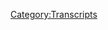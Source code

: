 {{DEFAULTSORT:
    #_TRANSCRIPT_0500:November 5-6, 2020
}}{{Transcript
    | title         = [[500: November 5-6, 2020]]
    | caption       = [https://knowledgefight.libsyn.com/500-november-5-6-2020 Listen to this episode on Libsyn]
    | episodeNumber = [[500: November 5-6, 2020|500]]
    | length        = 01:46:39
}}

{{MessageBox
    | header     = Warning: Bot Generated Content
    | text       = This transcript was automatically generated by transcription software and likely contains many mistakes and misattributions. Please check the audio for definitive quotes, attribution, and context.
    | image      = N3yvass4myg91.webp
    | imagewidth = 50px
    | id         = warning
}}

{{TranscriptBlock
    | name      = Unknown Speaker
    | timestamp = 00:00:00.000
    | text      = N-N-N-N-N-N-N-Knowledge Fight
}}

{{TranscriptBlock
    | name      = Unknown Speaker
    | timestamp = 00:00:12.960
    | text      = Damn, Ed, Jordan, I am sweating
}}

{{TranscriptBlock
    | name      = Unknown Speaker
    | timestamp = 00:00:18.039
    | text      = Knowledgefight.com, it's time to pray
}}

{{TranscriptBlock
    | name      = Unknown Speaker
    | timestamp = 00:00:21.280
    | text      = I have great respect for Knowledgefight
}}

{{TranscriptBlock
    | name      = Unknown Speaker
    | timestamp = 00:00:23.879
    | text      = Knowledgefight
}}

{{TranscriptBlock
    | name      = Unknown Speaker
    | timestamp = 00:00:25.160
    | text      = I'm sick of them posing as if they're the good guys
}}

{{TranscriptBlock
    | name      = Unknown Speaker
    | timestamp = 00:00:27.399
    | text      = Saying we are the bad guys
}}

{{TranscriptBlock
    | name      = Unknown Speaker
    | timestamp = 00:00:28.960
    | text      = Knowledgefight
}}

{{TranscriptBlock
    | name      = Unknown Speaker
    | timestamp = 00:00:30.039
    | text      = Dan and Jordan
}}

{{TranscriptBlock
    | name      = Unknown Speaker
    | timestamp = 00:00:31.039
    | text      = Knowledgefight
}}

{{TranscriptBlock
    | name      = Unknown Speaker
    | timestamp = 00:00:32.200
    | text      = Riddleware, riddleware, riddleware
}}

{{TranscriptBlock
    | name      = Unknown Speaker
    | timestamp = 00:00:34.280
    | text      = I need, I need money
}}

{{TranscriptBlock
    | name      = Unknown Speaker
    | timestamp = 00:00:36.439
    | text      = Riddleware, riddleware, riddleware
}}

{{TranscriptBlock
    | name      = Unknown Speaker
    | timestamp = 00:00:39.359
    | text      = Andy and Kansas
}}

{{TranscriptBlock
    | name      = Unknown Speaker
    | timestamp = 00:00:40.479
    | text      = Andy and Kansas
}}

{{TranscriptBlock
    | name      = Unknown Speaker
    | timestamp = 00:00:42.159
    | text      = Stop it
}}

{{TranscriptBlock
    | name      = Unknown Speaker
    | timestamp = 00:00:42.840
    | text      = Andy and Kansas
}}

{{TranscriptBlock
    | name      = Unknown Speaker
    | timestamp = 00:00:43.679
    | text      = Andy and Kansas
}}

{{TranscriptBlock
    | name      = Unknown Speaker
    | timestamp = 00:00:44.679
    | text      = Andy and Kansas
}}

{{TranscriptBlock
    | name      = Unknown Speaker
    | timestamp = 00:00:46.240
    | text      = It's time to pray
}}

{{TranscriptBlock
    | name      = Unknown Speaker
    | timestamp = 00:00:47.119
    | text      = Andy and Kansas, you're on the air, thanks for holding us
}}

{{TranscriptBlock
    | name      = Unknown Speaker
    | timestamp = 00:00:49.439
    | text      = Hello Alex, I'm a first time caller, I'm a huge fan
}}

{{TranscriptBlock
    | name      = Unknown Speaker
    | timestamp = 00:00:51.799
    | text      = I love your room
}}

{{TranscriptBlock
    | name      = Unknown Speaker
    | timestamp = 00:00:53.000
    | text      = Knowledgefight
}}

{{TranscriptBlock
    | name      = Unknown Speaker
    | timestamp = 00:00:54.039
    | text      = N-N-N-N-N-Knowledgefight.com
}}

{{TranscriptBlock
    | name      = Unknown Speaker
    | timestamp = 00:00:57.000
    | text      = I love you
}}

{{TranscriptBlock
    | name      = Unknown Speaker
    | timestamp = 00:00:59.439
    | text      = Hey everybody, welcome back to Knowledgefight, I'm Dan
}}

{{TranscriptBlock
    | name      = Unknown Speaker
    | timestamp = 00:01:01.320
    | text      = I'm Jordan
}}

{{TranscriptBlock
    | name      = Unknown Speaker
    | timestamp = 00:01:01.920
    | text      = We're a couple dudes, like to sit around, drink novelty beverages
}}

{{TranscriptBlock
    | name      = Unknown Speaker
    | timestamp = 00:01:04.079
    | text      = and talk a little bit about Alex Jones
}}

{{TranscriptBlock
    | name      = Unknown Speaker
    | timestamp = 00:01:05.879
    | text      = Oh indeed we are Dan
}}

{{TranscriptBlock
    | name      = Unknown Speaker
    | timestamp = 00:01:07.359
    | text      = Jordan
}}

{{TranscriptBlock
    | name      = Unknown Speaker
    | timestamp = 00:01:07.799
    | text      = Dan!
}}

{{TranscriptBlock
    | name      = Unknown Speaker
    | timestamp = 00:01:08.439
    | text      = Jordan!
}}

{{TranscriptBlock
    | name      = Unknown Speaker
    | timestamp = 00:01:09.120
    | text      = Quick question for you
}}

{{TranscriptBlock
    | name      = Unknown Speaker
    | timestamp = 00:01:09.879
    | text      = What's up?
}}

{{TranscriptBlock
    | name      = Unknown Speaker
    | timestamp = 00:01:10.359
    | text      = What's your bright spot today?
}}

{{TranscriptBlock
    | name      = Unknown Speaker
    | timestamp = 00:01:11.239
    | text      = My bright spot today, Jordan, is something, it actually happened a little bit back
}}

{{TranscriptBlock
    | name      = Unknown Speaker
    | timestamp = 00:01:16.040
    | text      = but it's something I've been reflecting on and it's appropriate for the 500th episode
}}

{{TranscriptBlock
    | name      = Unknown Speaker
    | timestamp = 00:01:21.640
    | text      = that we're doing here
}}

{{TranscriptBlock
    | name      = Unknown Speaker
    | timestamp = 00:01:22.319
    | text      = Oh, nice way to smooth in that little 500 reference
}}

{{TranscriptBlock
    | name      = Unknown Speaker
    | timestamp = 00:01:25.959
    | text      = Yeah, for sure, I'm very, you know, so it's all about smoothness
}}

{{TranscriptBlock
    | name      = Unknown Speaker
    | timestamp = 00:01:29.079
    | text      = I like it, I like it
}}

{{TranscriptBlock
    | name      = Unknown Speaker
    | timestamp = 00:01:30.280
    | text      = Um, so I recently was asked or invited by listener Sarah Beth to give a little bit of a Q&A session
}}

{{TranscriptBlock
    | name      = Unknown Speaker
    | timestamp = 00:01:38.640
    | text      = discussion with a college course that she presides over
}}

{{TranscriptBlock
    | name      = Unknown Speaker
    | timestamp = 00:01:43.439
    | text      = and it was just such a rewarding, interesting experience to be, you know, asked to talk to these college students
}}

{{TranscriptBlock
    | name      = Unknown Speaker
    | timestamp = 00:01:51.799
    | text      = about, you know, issues like researching topics
}}

{{TranscriptBlock
    | name      = Unknown Speaker
    | timestamp = 00:01:55.560
    | text      = and it was, it was amazing
}}

{{TranscriptBlock
    | name      = Unknown Speaker
    | timestamp = 00:01:58.000
    | text      = and I can't thank Sarah Beth enough for inviting me and these kids were great
}}

{{TranscriptBlock
    | name      = Unknown Speaker
    | timestamp = 00:02:02.560
    | text      = Although scary, I'm scared
}}

{{TranscriptBlock
    | name      = Unknown Speaker
    | timestamp = 00:02:04.040
    | text      = Sure, sure
}}

{{TranscriptBlock
    | name      = Unknown Speaker
    | timestamp = 00:02:04.760
    | text      = I'm scared of college kids
}}

{{TranscriptBlock
    | name      = Unknown Speaker
    | timestamp = 00:02:05.799
    | text      = Sure, naturally
}}

{{TranscriptBlock
    | name      = Unknown Speaker
    | timestamp = 00:02:06.640
    | text      = For one, because they look so young and they are adults, technically
}}

{{TranscriptBlock
    | name      = Unknown Speaker
    | timestamp = 00:02:10.240
    | text      = Yeah
}}

{{TranscriptBlock
    | name      = Unknown Speaker
    | timestamp = 00:02:10.479
    | text      = That scares the shit out of me
}}

{{TranscriptBlock
    | name      = Unknown Speaker
    | timestamp = 00:02:11.560
    | text      = Yeah, that is a problem
}}

{{TranscriptBlock
    | name      = Unknown Speaker
    | timestamp = 00:02:13.199
    | text      = And then also, like, I remember back when I was in college, I would just be disapproving by nature
}}

{{TranscriptBlock
    | name      = Unknown Speaker
    | timestamp = 00:02:18.080
    | text      = sort of like the default look on your face is
}}

{{TranscriptBlock
    | name      = Unknown Speaker
    | timestamp = 00:02:20.479
    | text      = Sure, sure, sure, sure
}}

{{TranscriptBlock
    | name      = Unknown Speaker
    | timestamp = 00:02:21.199
    | text      = Yeah, you're in class
}}

{{TranscriptBlock
    | name      = Unknown Speaker
    | timestamp = 00:02:22.280
    | text      = Yeah, yeah
}}

{{TranscriptBlock
    | name      = Unknown Speaker
    | timestamp = 00:02:22.879
    | text      = You know, I'm used to being a stand-up and I want to elicit a response
}}

{{TranscriptBlock
    | name      = Unknown Speaker
    | timestamp = 00:02:27.080
    | text      = Sure, sure
}}

{{TranscriptBlock
    | name      = Unknown Speaker
    | timestamp = 00:02:27.599
    | text      = A positive response from the
}}

{{TranscriptBlock
    | name      = Unknown Speaker
    | timestamp = 00:02:28.840
    | text      = Yeah, yeah, yeah
}}

{{TranscriptBlock
    | name      = Unknown Speaker
    | timestamp = 00:02:29.520
    | text      = And so it's always tough to imagine, like, just even myself back in college
}}

{{TranscriptBlock
    | name      = Unknown Speaker
    | timestamp = 00:02:34.520
    | text      = Oh, yeah
}}

{{TranscriptBlock
    | name      = Unknown Speaker
    | timestamp = 00:02:35.039
    | text      = Like, to try and look at my face
}}

{{TranscriptBlock
    | name      = Unknown Speaker
    | timestamp = 00:02:37.039
    | text      = Trying to convey a message
}}

{{TranscriptBlock
    | name      = Unknown Speaker
    | timestamp = 00:02:38.240
    | text      = You know, we've had plenty of friends who've gone back and forth from doing stand-up and teaching
}}

{{TranscriptBlock
    | name      = Unknown Speaker
    | timestamp = 00:02:42.319
    | text      = You know, like they were teachers while they were stand-ups
}}

{{TranscriptBlock
    | name      = Unknown Speaker
    | timestamp = 00:02:44.400
    | text      = and it never occurred to me that you would have to stand up in front of all the same types of people
}}

{{TranscriptBlock
    | name      = Unknown Speaker
    | timestamp = 00:02:50.479
    | text      = but they don't make a response at all
}}

{{TranscriptBlock
    | name      = Unknown Speaker
    | timestamp = 00:02:53.240
    | text      = Yeah, it's
}}

{{TranscriptBlock
    | name      = Unknown Speaker
    | timestamp = 00:02:53.719
    | text      = That's infuriating
}}

{{TranscriptBlock
    | name      = Unknown Speaker
    | timestamp = 00:02:54.319
    | text      = It's terrifying because they're a crowd, but they're not a crowd
}}

{{TranscriptBlock
    | name      = Unknown Speaker
    | timestamp = 00:02:57.280
    | text      = Yeah, they're not a crowd
}}

{{TranscriptBlock
    | name      = Unknown Speaker
    | timestamp = 00:02:58.240
    | text      = Yeah
}}

{{TranscriptBlock
    | name      = Unknown Speaker
    | timestamp = 00:02:58.639
    | text      = I can't do crowd work
}}

{{TranscriptBlock
    | name      = Unknown Speaker
    | timestamp = 00:02:59.960
    | text      = I'm not going to do a little five minutes up top every time
}}

{{TranscriptBlock
    | name      = Unknown Speaker
    | timestamp = 00:03:02.759
    | text      = No, that's not going to work
}}

{{TranscriptBlock
    | name      = Unknown Speaker
    | timestamp = 00:03:04.039
    | text      = Yeah, so thank you so much to Sarah Beth and those students
}}

{{TranscriptBlock
    | name      = Unknown Speaker
    | timestamp = 00:03:07.159
    | text      = It was just a great experience
}}

{{TranscriptBlock
    | name      = Unknown Speaker
    | timestamp = 00:03:08.719
    | text      = That's really cool
}}

{{TranscriptBlock
    | name      = Unknown Speaker
    | timestamp = 00:03:09.680
    | text      = First time
}}

{{TranscriptBlock
    | name      = Unknown Speaker
    | timestamp = 00:03:11.080
    | text      = I get to call myself a guest lecturer now
}}

{{TranscriptBlock
    | name      = Unknown Speaker
    | timestamp = 00:03:13.719
    | text      = I think
}}

{{TranscriptBlock
    | name      = Unknown Speaker
    | timestamp = 00:03:14.400
    | text      = I believe you do
}}

{{TranscriptBlock
    | name      = Unknown Speaker
    | timestamp = 00:03:15.319
    | text      = I can put that in my title
}}

{{TranscriptBlock
    | name      = Unknown Speaker
    | timestamp = 00:03:16.080
    | text      = I believe you do, that's in there
}}

{{TranscriptBlock
    | name      = Unknown Speaker
    | timestamp = 00:03:17.800
    | text      = Yeah, so how about you?
}}

{{TranscriptBlock
    | name      = Unknown Speaker
    | timestamp = 00:03:18.800
    | text      = Oh, my bright spot, Dan, normally would be that Assassin's Creed Valhalla is coming out
}}

{{TranscriptBlock
    | name      = Unknown Speaker
    | timestamp = 00:03:25.000
    | text      = Sure, but not yet
}}

{{TranscriptBlock
    | name      = Unknown Speaker
    | timestamp = 00:03:26.000
    | text      = Not yet, it's not here
}}

{{TranscriptBlock
    | name      = Unknown Speaker
    | timestamp = 00:03:27.479
    | text      = Although we set a bad precedent with me being able to do a preemptive one with Pikmin
}}

{{TranscriptBlock
    | name      = Unknown Speaker
    | timestamp = 00:03:30.960
    | text      = That's true, that's true
}}

{{TranscriptBlock
    | name      = Unknown Speaker
    | timestamp = 00:03:32.240
    | text      = But I won't be choosing that because, Dan, my audiobook is finished and it is up on the website
}}

{{TranscriptBlock
    | name      = Unknown Speaker
    | timestamp = 00:03:37.840
    | text      = for everybody to download at their leisure
}}

{{TranscriptBlock
    | name      = Unknown Speaker
    | timestamp = 00:03:40.840
    | text      = Congratulations
}}

{{TranscriptBlock
    | name      = Unknown Speaker
    | timestamp = 00:03:41.599
    | text      = Yeah, it was cool, it was really fun to do
}}

{{TranscriptBlock
    | name      = Unknown Speaker
    | timestamp = 00:03:43.680
    | text      = Thank you very much for helping me produce it
}}

{{TranscriptBlock
    | name      = Unknown Speaker
    | timestamp = 00:03:45.439
    | text      = Sure, made a tiny cameo
}}

{{TranscriptBlock
    | name      = Unknown Speaker
    | timestamp = 00:03:47.039
    | text      = Yeah, absolutely
}}

{{TranscriptBlock
    | name      = Unknown Speaker
    | timestamp = 00:03:48.319
    | text      = Yeah, if you read it, there are some easter eggs and some weird things that are there on purpose
}}

{{TranscriptBlock
    | name      = Unknown Speaker
    | timestamp = 00:03:53.039
    | text      = I promise you to confuse you and kind of disorient things for a little bit
}}

{{TranscriptBlock
    | name      = Unknown Speaker
    | timestamp = 00:03:56.599
    | text      = Awesome
}}

{{TranscriptBlock
    | name      = Unknown Speaker
    | timestamp = 00:03:57.199
    | text      = Yeah, yeah
}}

{{TranscriptBlock
    | name      = Unknown Speaker
    | timestamp = 00:03:57.759
    | text      = And people can find that at thequietpartloud.com
}}

{{TranscriptBlock
    | name      = Unknown Speaker
    | timestamp = 00:03:59.960
    | text      = Indeed, yep, that's where they can find it
}}

{{TranscriptBlock
    | name      = Unknown Speaker
    | timestamp = 00:04:01.639
    | text      = I'm very proud of you, I'm excited that it's out and people can enjoy the fruits of your labor
}}

{{TranscriptBlock
    | name      = Unknown Speaker
    | timestamp = 00:04:07.120
    | text      = by which I mean screaming in my apartment
}}

{{TranscriptBlock
    | name      = Unknown Speaker
    | timestamp = 00:04:10.599
    | text      = If you want to go straight from listening to four hours of us talk
}}

{{TranscriptBlock
    | name      = Unknown Speaker
    | timestamp = 00:04:15.360
    | text      = and then instead get rid of the best part of this podcast, I think it's a great idea to listen to my audiobook
}}

{{TranscriptBlock
    | name      = Unknown Speaker
    | timestamp = 00:04:20.639
    | text      = Get rid of me and replace it with you doing voices
}}

{{TranscriptBlock
    | name      = Unknown Speaker
    | timestamp = 00:04:24.120
    | text      = More me, yeah
}}

{{TranscriptBlock
    | name      = Unknown Speaker
    | timestamp = 00:04:25.399
    | text      = Very exciting
}}

{{TranscriptBlock
    | name      = Unknown Speaker
    | timestamp = 00:04:26.279
    | text      = Yeah, it's not great
}}

{{TranscriptBlock
    | name      = Unknown Speaker
    | timestamp = 00:04:27.319
    | text      = Um, that's great, despite what you say
}}

{{TranscriptBlock
    | name      = Unknown Speaker
    | timestamp = 00:04:29.800
    | text      = Yeah, yeah, yeah, it's awesome, I'm very happy about it
}}

{{TranscriptBlock
    | name      = Unknown Speaker
    | timestamp = 00:04:32.360
    | text      = So, Jordan, today we got an interesting thing to do
}}

{{TranscriptBlock
    | name      = Unknown Speaker
    | timestamp = 00:04:35.600
    | text      = We're going to be talking about a little bit of Election Time Infowars
}}

{{TranscriptBlock
    | name      = Unknown Speaker
    | timestamp = 00:04:40.600
    | text      = Oh, yay, I've been hearing about things
}}

{{TranscriptBlock
    | name      = Unknown Speaker
    | timestamp = 00:04:43.839
    | text      = But things might be a little bit different than what people could have expected
}}

{{TranscriptBlock
    | name      = Unknown Speaker
    | timestamp = 00:04:48.480
    | text      = Last week, Jordan, we talked about how it would be too difficult to do an episode about the election
}}

{{TranscriptBlock
    | name      = Unknown Speaker
    | timestamp = 00:04:53.360
    | text      = to be released on that Wednesday
}}

{{TranscriptBlock
    | name      = Unknown Speaker
    | timestamp = 00:04:55.879
    | text      = And that remained true when it came time to record Friday's episode
}}

{{TranscriptBlock
    | name      = Unknown Speaker
    | timestamp = 00:04:59.879
    | text      = At that point, there was just too much uncertainty
}}

{{TranscriptBlock
    | name      = Unknown Speaker
    | timestamp = 00:05:02.480
    | text      = It felt very difficult to discuss the whole thing without having any feelings of closure about the election itself
}}

{{TranscriptBlock
    | name      = Unknown Speaker
    | timestamp = 00:05:08.720
    | text      = Now, as it stands on Sunday, as we record Monday's show, there's a bit more of a sense of finality
}}

{{TranscriptBlock
    | name      = Unknown Speaker
    | timestamp = 00:05:13.879
    | text      = All the networks have called the race for Biden, and it looks like the basis for any kind of legal challenge Trump's campaign could make
}}

{{TranscriptBlock
    | name      = Unknown Speaker
    | timestamp = 00:05:20.360
    | text      = It'll be weak, and it'll probably go nowhere
}}

{{TranscriptBlock
    | name      = Unknown Speaker
    | timestamp = 00:05:23.480
    | text      = Everybody celebrating the Biden win owes a huge raise of the glass to the on-the-ground organizers and voter registration activists
}}

{{TranscriptBlock
    | name      = Unknown Speaker
    | timestamp = 00:05:30.519
    | text      = in those battleground states that could easily have gone the other way
}}

{{TranscriptBlock
    | name      = Unknown Speaker
    | timestamp = 00:05:33.480
    | text      = Oh, easily
}}

{{TranscriptBlock
    | name      = Unknown Speaker
    | timestamp = 00:05:34.240
    | text      = It's still mind-blowing that it was anywhere near that close, but right now our country probably owes a deep debt of gratitude to a ton of people
}}

{{TranscriptBlock
    | name      = Unknown Speaker
    | timestamp = 00:05:41.759
    | text      = whose names you'll likely never know
}}

{{TranscriptBlock
    | name      = Unknown Speaker
    | timestamp = 00:05:43.920
    | text      = So, now, there's a bit more of a sense of what's going on
}}

{{TranscriptBlock
    | name      = Unknown Speaker
    | timestamp = 00:05:46.800
    | text      = I feel like I'm standing on more solid ground, so it's time to get to Alex's election coverage
}}

{{TranscriptBlock
    | name      = Unknown Speaker
    | timestamp = 00:05:51.199
    | text      = Let's see what happened
}}

{{TranscriptBlock
    | name      = Unknown Speaker
    | timestamp = 00:05:52.199
    | text      = Or maybe not
}}

{{TranscriptBlock
    | name      = Unknown Speaker
    | timestamp = 00:05:53.920
    | text      = As I reflected over the weekend, I had a bit of...
}}

{{TranscriptBlock
    | name      = Unknown Speaker
    | timestamp = 00:05:57.040
    | text      = I do like that twist
}}

{{TranscriptBlock
    | name      = Unknown Speaker
    | timestamp = 00:05:58.480
    | text      = That was a very good... I was like, yeah, that was the time when you're like, or maybe not, fuck you, Dan
}}

{{TranscriptBlock
    | name      = Unknown Speaker
    | timestamp = 00:06:03.120
    | text      = I had a bit of a realization, Jordan
}}

{{TranscriptBlock
    | name      = Unknown Speaker
    | timestamp = 00:06:05.319
    | text      = A large part of the motivation for me doing this podcast was my revulsion at seeing Alex and his crew laughing
}}

{{TranscriptBlock
    | name      = Unknown Speaker
    | timestamp = 00:06:10.800
    | text      = at the diverse crowds of Hillary supporters crying on election night 2016
}}

{{TranscriptBlock
    | name      = Unknown Speaker
    | timestamp = 00:06:14.879
    | text      = mocking what was, for many of them, a very real and justified existential fear
}}

{{TranscriptBlock
    | name      = Unknown Speaker
    | timestamp = 00:06:20.160
    | text      = So now, the tables are turned a little bit, and we have an opportunity to laugh at his behavior on election night when things didn't go his way
}}

{{TranscriptBlock
    | name      = Unknown Speaker
    | timestamp = 00:06:27.639
    | text      = Do we mock his tears, comfortable in the knowledge that they're probably fake?
}}

{{TranscriptBlock
    | name      = Unknown Speaker
    | timestamp = 00:06:31.399
    | text      = And even if they are real, the things he's afraid of aren't real?
}}

{{TranscriptBlock
    | name      = Unknown Speaker
    | timestamp = 00:06:35.480
    | text      = Is it just as bad for me to do a show where I relish in his election night lows?
}}

{{TranscriptBlock
    | name      = Unknown Speaker
    | timestamp = 00:06:40.879
    | text      = Obviously, the answer to that is no, it wouldn't be just as bad for me to do that
}}

{{TranscriptBlock
    | name      = Unknown Speaker
    | timestamp = 00:06:45.360
    | text      = Oh, of course not
}}

{{TranscriptBlock
    | name      = Unknown Speaker
    | timestamp = 00:06:45.879
    | text      = It would be totally cool, and maybe fun
}}

{{TranscriptBlock
    | name      = Unknown Speaker
    | timestamp = 00:06:48.160
    | text      = It'd be fine, it'd be great, I'd love it
}}

{{TranscriptBlock
    | name      = Unknown Speaker
    | timestamp = 00:06:50.120
    | text      = But also, I'm not going to do that, but for slightly different reasons
}}

{{TranscriptBlock
    | name      = Unknown Speaker
    | timestamp = 00:06:53.639
    | text      = What Alex Jones did on election night literally doesn't matter
}}

{{TranscriptBlock
    | name      = Unknown Speaker
    | timestamp = 00:06:57.120
    | text      = We can mock his freaking out and yelling the same bullshit he yells every day
}}

{{TranscriptBlock
    | name      = Unknown Speaker
    | timestamp = 00:07:01.160
    | text      = We can discuss his very dubious claim that he decided not to go on Rogan's livestream of his own accord
}}

{{TranscriptBlock
    | name      = Unknown Speaker
    | timestamp = 00:07:07.720
    | text      = We can talk about his obvious intentions to incite violence, but here's the thing
}}

{{TranscriptBlock
    | name      = Unknown Speaker
    | timestamp = 00:07:12.040
    | text      = The most disrespectful thing I think you can do in terms of Alex's election night coverage
}}

{{TranscriptBlock
    | name      = Unknown Speaker
    | timestamp = 00:07:18.120
    | text      = is to treat it how it deserves to be treated, and that's to say, who gives a shit?
}}

{{TranscriptBlock
    | name      = Unknown Speaker
    | timestamp = 00:07:22.319
    | text      = You asshole
}}

{{TranscriptBlock
    | name      = Unknown Speaker
    | timestamp = 00:07:23.120
    | text      = Eh, get the fuck out of here
}}

{{TranscriptBlock
    | name      = Unknown Speaker
    | timestamp = 00:07:24.160
    | text      = The lashing out, the tears, the yelling about demons, it's all meaningless
}}

{{TranscriptBlock
    | name      = Unknown Speaker
    | timestamp = 00:07:27.879
    | text      = Some pills might have gotten sold, but if I'm going for schadenfreude, I'm not going halfway
}}

{{TranscriptBlock
    | name      = Unknown Speaker
    | timestamp = 00:07:32.560
    | text      = And saying, we'll talk about your election coverage sometime, but it's totally not important now
}}

{{TranscriptBlock
    | name      = Unknown Speaker
    | timestamp = 00:07:37.279
    | text      = That's way harsher than playing clips of Alex yelling nonsense and then saying, haha, your guy lost
}}

{{TranscriptBlock
    | name      = Unknown Speaker
    | timestamp = 00:07:42.720
    | text      = Yeah, that's true
}}

{{TranscriptBlock
    | name      = Unknown Speaker
    | timestamp = 00:07:43.560
    | text      = So we're going to talk about the election coverage another time
}}

{{TranscriptBlock
    | name      = Unknown Speaker
    | timestamp = 00:07:47.480
    | text      = Maybe a year from now, who knows, I don't know
}}

{{TranscriptBlock
    | name      = Unknown Speaker
    | timestamp = 00:07:50.000
    | text      = But it's not out of respect for Alex and his crew in this difficult time, but out of a deeper disrespect
}}

{{TranscriptBlock
    | name      = Unknown Speaker
    | timestamp = 00:07:56.000
    | text      = I'd like it
}}

{{TranscriptBlock
    | name      = Unknown Speaker
    | timestamp = 00:07:56.680
    | text      = So fuck all of you at Infowars
}}

{{TranscriptBlock
    | name      = Unknown Speaker
    | timestamp = 00:07:59.120
    | text      = Yeah, this is a straight up needful things twist that you have right here
}}

{{TranscriptBlock
    | name      = Unknown Speaker
    | timestamp = 00:08:03.680
    | text      = The reality is that Alex is now entering uncharted territory
}}

{{TranscriptBlock
    | name      = Unknown Speaker
    | timestamp = 00:08:07.160
    | text      = His audience has been led to believe that any non-Trump win would be the result of large-scale election fraud
}}

{{TranscriptBlock
    | name      = Unknown Speaker
    | timestamp = 00:08:12.480
    | text      = thereby making any Biden presidency illegitimate
}}

{{TranscriptBlock
    | name      = Unknown Speaker
    | timestamp = 00:08:15.600
    | text      = Further, he's extensively characterized his opponents, from high-level politicians to street-level activists
}}

{{TranscriptBlock
    | name      = Unknown Speaker
    | timestamp = 00:08:21.560
    | text      = as pedophiles and vampires in the employ of the literal Christian devil
}}

{{TranscriptBlock
    | name      = Unknown Speaker
    | timestamp = 00:08:25.720
    | text      = Over and over again, he said that Trump getting elected was the equivalent of the biblical story of God giving a reprieve to Nineveh
}}

{{TranscriptBlock
    | name      = Unknown Speaker
    | timestamp = 00:08:33.159
    | text      = In that story, Jonah is enlisted by God to warn the people of Nineveh to repent of their evil ways
}}

{{TranscriptBlock
    | name      = Unknown Speaker
    | timestamp = 00:08:38.519
    | text      = But he decides to go somewhere else
}}

{{TranscriptBlock
    | name      = Unknown Speaker
    | timestamp = 00:08:40.399
    | text      = He ends up getting swallowed by a whale and then realizes, I got a job to do
}}

{{TranscriptBlock
    | name      = Unknown Speaker
    | timestamp = 00:08:43.919
    | text      = So he goes to Nineveh after he gets out of the whale
}}

{{TranscriptBlock
    | name      = Unknown Speaker
    | timestamp = 00:08:47.200
    | text      = And then he convinces everyone there to repent
}}

{{TranscriptBlock
    | name      = Unknown Speaker
    | timestamp = 00:08:49.639
    | text      = thereby saving the city from God's judgment and destruction
}}

{{TranscriptBlock
    | name      = Unknown Speaker
    | timestamp = 00:08:52.759
    | text      = According to the way Alex characterizes Trump's role as being reminiscent of this story
}}

{{TranscriptBlock
    | name      = Unknown Speaker
    | timestamp = 00:08:57.720
    | text      = combined with the people of the United States not deciding to repent by getting on board with Trump
}}

{{TranscriptBlock
    | name      = Unknown Speaker
    | timestamp = 00:09:02.440
    | text      = this naturally leads to a different conclusion than Jonah's story
}}

{{TranscriptBlock
    | name      = Unknown Speaker
    | timestamp = 00:09:05.679
    | text      = We're all gonna get eaten by a bigger whale
}}

{{TranscriptBlock
    | name      = Unknown Speaker
    | timestamp = 00:09:08.080
    | text      = This is kind of more like Sodom and Gomorrah in the way that Alex is characterizing it
}}

{{TranscriptBlock
    | name      = Unknown Speaker
    | timestamp = 00:09:13.080
    | text      = If you take Alex seriously, Alex has taught his audience that his enemies are literal demons
}}

{{TranscriptBlock
    | name      = Unknown Speaker
    | timestamp = 00:09:17.360
    | text      = dead set on the killing of the entire planet to appease Lucifer and turn into robots or whatever
}}

{{TranscriptBlock
    | name      = Unknown Speaker
    | timestamp = 00:09:22.720
    | text      = and that Trump was the US's only chance to repent and be saved
}}

{{TranscriptBlock
    | name      = Unknown Speaker
    | timestamp = 00:09:26.639
    | text      = Now that that has been passed, it seems like it's time to become a full-on wrath of God doomsday preacher
}}

{{TranscriptBlock
    | name      = Unknown Speaker
    | timestamp = 00:09:32.279
    | text      = That's one possible avenue Alex could be going down
}}

{{TranscriptBlock
    | name      = Unknown Speaker
    | timestamp = 00:09:35.200
    | text      = I honestly have no idea what Alex's pivot will be
}}

{{TranscriptBlock
    | name      = Unknown Speaker
    | timestamp = 00:09:37.840
    | text      = but I'm interested to see how much of the stuff he retains and how much he just pretends
}}

{{TranscriptBlock
    | name      = Unknown Speaker
    | timestamp = 00:09:41.559
    | text      = I never said that shit
}}

{{TranscriptBlock
    | name      = Unknown Speaker
    | timestamp = 00:09:43.039
    | text      = His audience is captured so he could just start walking another direction
}}

{{TranscriptBlock
    | name      = Unknown Speaker
    | timestamp = 00:09:46.519
    | text      = and as long as he talks fast enough and jingles those keys around
}}

{{TranscriptBlock
    | name      = Unknown Speaker
    | timestamp = 00:09:49.799
    | text      = he'll retain some percentage of the audience
}}

{{TranscriptBlock
    | name      = Unknown Speaker
    | timestamp = 00:09:52.200
    | text      = Some new lieutenant colonel will tell Alex about some new piece of intel that'll make everything make sense
}}

{{TranscriptBlock
    | name      = Unknown Speaker
    | timestamp = 00:09:57.360
    | text      = how there's still good guys fighting off the devil inside the government or something
}}

{{TranscriptBlock
    | name      = Unknown Speaker
    | timestamp = 00:10:01.240
    | text      = We'll see what he ends up doing
}}

{{TranscriptBlock
    | name      = Unknown Speaker
    | timestamp = 00:10:02.600
    | text      = but I've learned not just to assume that the boat is gonna sink
}}

{{TranscriptBlock
    | name      = Unknown Speaker
    | timestamp = 00:10:05.840
    | text      = because it looks like, boy, that boat has gotta sink
}}

{{TranscriptBlock
    | name      = Unknown Speaker
    | timestamp = 00:10:09.320
    | text      = Alex still has a few cards left to play
}}

{{TranscriptBlock
    | name      = Unknown Speaker
    | timestamp = 00:10:11.360
    | text      = The boat should have enough holes in it and his box should have no air holes in it
}}

{{TranscriptBlock
    | name      = Unknown Speaker
    | timestamp = 00:10:17.720
    | text      = and that should be enough to take him down, but it doesn't seem to be
}}

{{TranscriptBlock
    | name      = Unknown Speaker
    | timestamp = 00:10:20.600
    | text      = For sure
}}

{{TranscriptBlock
    | name      = Unknown Speaker
    | timestamp = 00:10:21.720
    | text      = So I'm going to leave desperate and intensely boring electoral Alex to his games
}}

{{TranscriptBlock
    | name      = Unknown Speaker
    | timestamp = 00:10:27.360
    | text      = He can try to whip up excitement about his attempt at branding Trump's lame duck session as the 79 days of hell
}}

{{TranscriptBlock
    | name      = Unknown Speaker
    | timestamp = 00:10:33.200
    | text      = but I don't think that's gonna catch on
}}

{{TranscriptBlock
    | name      = Unknown Speaker
    | timestamp = 00:10:35.039
    | text      = and I wouldn't be surprised if Alex even loses interest in it before January comes around
}}

{{TranscriptBlock
    | name      = Unknown Speaker
    | timestamp = 00:10:38.960
    | text      = Oh yeah
}}

{{TranscriptBlock
    | name      = Unknown Speaker
    | timestamp = 00:10:39.519
    | text      = But where does that leave us?
}}

{{TranscriptBlock
    | name      = Unknown Speaker
    | timestamp = 00:10:40.840
    | text      = What are we gonna cover here for today's episode?
}}

{{TranscriptBlock
    | name      = Unknown Speaker
    | timestamp = 00:10:43.000
    | text      = Episode 500
}}

{{TranscriptBlock
    | name      = Unknown Speaker
    | timestamp = 00:10:44.519
    | text      = Well, I've found that this show works best when I follow my heart and my instincts
}}

{{TranscriptBlock
    | name      = Unknown Speaker
    | timestamp = 00:10:48.320
    | text      = and there's only one thing that I want to talk about today
}}

{{TranscriptBlock
    | name      = Unknown Speaker
    | timestamp = 00:10:50.720
    | text      = and that's how Infowars has been reeling at the beginning of this 79 days of hell
}}

{{TranscriptBlock
    | name      = Unknown Speaker
    | timestamp = 00:10:56.200
    | text      = We could talk about Alex going to Maricopa County on Thursday
}}

{{TranscriptBlock
    | name      = Unknown Speaker
    | timestamp = 00:10:59.559
    | text      = and using an adult-sized bullhorn to yell about how they needed to stop counting ballots
}}

{{TranscriptBlock
    | name      = Unknown Speaker
    | timestamp = 00:11:03.639
    | text      = but honestly that just seems like a waste of time
}}

{{TranscriptBlock
    | name      = Unknown Speaker
    | timestamp = 00:11:06.320
    | text      = The race in Arizona has been called for Biden
}}

{{TranscriptBlock
    | name      = Unknown Speaker
    | timestamp = 00:11:08.080
    | text      = and honestly that wasn't much more than a sad and entirely predictable publicity stunt on Alex's part
}}

{{TranscriptBlock
    | name      = Unknown Speaker
    | timestamp = 00:11:14.200
    | text      = No, that would be a waste of time
}}

{{TranscriptBlock
    | name      = Unknown Speaker
    | timestamp = 00:11:16.440
    | text      = What I want to discuss is something far more important
}}

{{TranscriptBlock
    | name      = Unknown Speaker
    | timestamp = 00:11:19.080
    | text      = which is what happens to a propaganda outlet that's run by a tyrannical central authority
}}

{{TranscriptBlock
    | name      = Unknown Speaker
    | timestamp = 00:11:23.720
    | text      = when their anointed God King is losing an election
}}

{{TranscriptBlock
    | name      = Unknown Speaker
    | timestamp = 00:11:26.399
    | text      = and their tyrannical central authority runs off to Arizona to do a publicity stunt
}}

{{TranscriptBlock
    | name      = Unknown Speaker
    | timestamp = 00:11:31.120
    | text      = How does the leaderless and almost certainly confused underling who works there
}}

{{TranscriptBlock
    | name      = Unknown Speaker
    | timestamp = 00:11:35.559
    | text      = how do they keep the operation going?
}}

{{TranscriptBlock
    | name      = Unknown Speaker
    | timestamp = 00:11:37.559
    | text      = How do they respond?
}}

{{TranscriptBlock
    | name      = Unknown Speaker
    | timestamp = 00:11:38.559
    | text      = Wait, how long has he been gone?
}}

{{TranscriptBlock
    | name      = Unknown Speaker
    | timestamp = 00:11:40.000
    | text      = Well, he's back now but in the period he left on Thursday after his show
}}

{{TranscriptBlock
    | name      = Unknown Speaker
    | timestamp = 00:11:44.559
    | text      = and then I think he got back on like Saturday
}}

{{TranscriptBlock
    | name      = Unknown Speaker
    | timestamp = 00:11:46.919
    | text      = Okay, so for two days he just wasn't there
}}

{{TranscriptBlock
    | name      = Unknown Speaker
    | timestamp = 00:11:49.879
    | text      = He might have been back on Friday, I'm not entirely sure
}}

{{TranscriptBlock
    | name      = Unknown Speaker
    | timestamp = 00:11:51.960
    | text      = We're going to be covering Thursday evening into Friday morning
}}

{{TranscriptBlock
    | name      = Unknown Speaker
    | timestamp = 00:11:56.639
    | text      = and just sort of what goes on when the daddy's gone
}}

{{TranscriptBlock
    | name      = Unknown Speaker
    | timestamp = 00:12:00.240
    | text      = Right, so we're going to watch a bunch of incompetent people scramble around
}}

{{TranscriptBlock
    | name      = Unknown Speaker
    | timestamp = 00:12:03.960
    | text      = A little bit
}}

{{TranscriptBlock
    | name      = Unknown Speaker
    | timestamp = 00:12:04.440
    | text      = and it's going to be fantastic
}}

{{TranscriptBlock
    | name      = Unknown Speaker
    | timestamp = 00:12:05.279
    | text      = A little bit
}}

{{TranscriptBlock
    | name      = Unknown Speaker
    | timestamp = 00:12:05.960
    | text      = We're also going to hear Alex's show on Thursday
}}

{{TranscriptBlock
    | name      = Unknown Speaker
    | timestamp = 00:12:08.399
    | text      = A bit of that as well
}}

{{TranscriptBlock
    | name      = Unknown Speaker
    | timestamp = 00:12:10.080
    | text      = I present to you, Jordan, episode 500
}}

{{TranscriptBlock
    | name      = Unknown Speaker
    | timestamp = 00:12:12.559
    | text      = or why Infowars doesn't work without Alex
}}

{{TranscriptBlock
    | name      = Unknown Speaker
    | timestamp = 00:12:16.559
    | text      = Okay
}}

{{TranscriptBlock
    | name      = Unknown Speaker
    | timestamp = 00:12:17.159
    | text      = But before we get down to business on that
}}

{{TranscriptBlock
    | name      = Unknown Speaker
    | timestamp = 00:12:19.600
    | text      = got to give a shout out to folks who have made these past 500 episodes possible
}}

{{TranscriptBlock
    | name      = Unknown Speaker
    | timestamp = 00:12:23.279
    | text      = Oh, nicely done
}}

{{TranscriptBlock
    | name      = Unknown Speaker
    | timestamp = 00:12:24.759
    | text      = So first, KevKev, please, thank you so much, you are now a policy wonk
}}

{{TranscriptBlock
    | name      = Unknown Speaker
    | timestamp = 00:12:28.799
    | text      = I'm a policy wonk
}}

{{TranscriptBlock
    | name      = Unknown Speaker
    | timestamp = 00:12:29.879
    | text      = Thank you very much, KevKev
}}

{{TranscriptBlock
    | name      = Unknown Speaker
    | timestamp = 00:12:31.399
    | text      = Thank you, next, DJ Booth, thank you so much, you are now a policy wonk
}}

{{TranscriptBlock
    | name      = Unknown Speaker
    | timestamp = 00:12:34.639
    | text      = I'm a policy wonk
}}

{{TranscriptBlock
    | name      = Unknown Speaker
    | timestamp = 00:12:35.720
    | text      = Thanks, DJ Booth
}}

{{TranscriptBlock
    | name      = Unknown Speaker
    | timestamp = 00:12:36.759
    | text      = Thank you so much, next, SickFucker, thank you so much, you are now a policy wonk
}}

{{TranscriptBlock
    | name      = Unknown Speaker
    | timestamp = 00:12:40.000
    | text      = I'm a policy wonk
}}

{{TranscriptBlock
    | name      = Unknown Speaker
    | timestamp = 00:12:41.039
    | text      = Thanks, SickFucker
}}

{{TranscriptBlock
    | name      = Unknown Speaker
    | timestamp = 00:12:42.519
    | text      = Also, that's just all vowels taken out
}}

{{TranscriptBlock
    | name      = Unknown Speaker
    | timestamp = 00:12:44.759
    | text      = I didn't know how else toâ€¦ I couldn't just say so...
}}

{{TranscriptBlock
    | name      = Unknown Speaker
    | timestamp = 00:12:47.179
    | text      = Anyway, Dr. Milton Wigglesworth, thank you so much, you are now a policy wonk
}}

{{TranscriptBlock
    | name      = Unknown Speaker
    | timestamp = 00:12:51.279
    | text      = I'm a policy wonk
}}

{{TranscriptBlock
    | name      = Unknown Speaker
    | timestamp = 00:12:52.399
    | text      = Thank you very much, Dr. Milton
}}

{{TranscriptBlock
    | name      = Unknown Speaker
    | timestamp = 00:12:53.840
    | text      = Thank you, next Antifa Bogeyman, thank you so much, you are now a policy wonk
}}

{{TranscriptBlock
    | name      = Unknown Speaker
    | timestamp = 00:12:57.200
    | text      = I'm a policy wonk
}}

{{TranscriptBlock
    | name      = Unknown Speaker
    | timestamp = 00:12:58.200
    | text      = Ah, thank you very much, Antifa Bogeyman
}}

{{TranscriptBlock
    | name      = Unknown Speaker
    | timestamp = 00:13:00.440
    | text      = Thank you, next, Amber A, thank you so much, you are now a policy wonk
}}

{{TranscriptBlock
    | name      = Unknown Speaker
    | timestamp = 00:13:04.240
    | text      = I'm a policy wonk
}}

{{TranscriptBlock
    | name      = Unknown Speaker
    | timestamp = 00:13:05.240
    | text      = Thanks, Amber
}}

{{TranscriptBlock
    | name      = Unknown Speaker
    | timestamp = 00:13:06.080
    | text      = Thank you, next, Kristopher R, thank you so much, you are now a policy wonk
}}

{{TranscriptBlock
    | name      = Unknown Speaker
    | timestamp = 00:13:09.679
    | text      = I'm a policy wonk
}}

{{TranscriptBlock
    | name      = Unknown Speaker
    | timestamp = 00:13:10.799
    | text      = Thanks, Christopher
}}

{{TranscriptBlock
    | name      = Unknown Speaker
    | timestamp = 00:13:12.000
    | text      = And then I'd like to give a shout-out to someone who donated on Elevated Level, we appreciate
}}

{{TranscriptBlock
    | name      = Unknown Speaker
    | timestamp = 00:13:15.720
    | text      = that very much.
}}

{{TranscriptBlock
    | name      = Unknown Speaker
    | timestamp = 00:13:16.879
    | text      = And this person has a bone to pick with someone named Peter from Denmark, one of our listeners,
}}

{{TranscriptBlock
    | name      = Unknown Speaker
    | timestamp = 00:13:22.879
    | text      = who is the ordained ruler of the wonks in Denmark.
}}

{{TranscriptBlock
    | name      = Unknown Speaker
    | timestamp = 00:13:27.240
    | text      = I did not know that.
}}

{{TranscriptBlock
    | name      = Unknown Speaker
    | timestamp = 00:13:28.240
    | text      = There apparently is tension in Denmark, and there may actually be a bit of a feud.
}}

{{TranscriptBlock
    | name      = Unknown Speaker
    | timestamp = 00:13:34.039
    | text      = Are you saying there's literally trouble in Denmark?
}}

{{TranscriptBlock
    | name      = Unknown Speaker
    | timestamp = 00:13:35.840
    | text      = There may be trouble in Denmark.
}}

{{TranscriptBlock
    | name      = Unknown Speaker
    | timestamp = 00:13:37.279
    | text      = All right, okay.
}}

{{TranscriptBlock
    | name      = Unknown Speaker
    | timestamp = 00:13:39.919
    | text      = We have a contender for the title of blank of Denmark.
}}

{{TranscriptBlock
    | name      = Unknown Speaker
    | timestamp = 00:13:44.879
    | text      = Okay.
}}

{{TranscriptBlock
    | name      = Unknown Speaker
    | timestamp = 00:13:45.879
    | text      = So we have Peter from Denmark, who's now been the from Denmark.
}}

{{TranscriptBlock
    | name      = Unknown Speaker
    | timestamp = 00:13:48.519
    | text      = He's the only from Denmark.
}}

{{TranscriptBlock
    | name      = Unknown Speaker
    | timestamp = 00:13:49.519
    | text      = But now we have Dines M from Denmark.
}}

{{TranscriptBlock
    | name      = Unknown Speaker
    | timestamp = 00:13:52.799
    | text      = Thank you so much.
}}

{{TranscriptBlock
    | name      = Unknown Speaker
    | timestamp = 00:13:53.799
    | text      = You are now a technocrat.
}}

{{TranscriptBlock
    | name      = Unknown Speaker
    | timestamp = 00:13:54.799
    | text      = I'm a policy wonk.
}}

{{TranscriptBlock
    | name      = Unknown Speaker
    | timestamp = 00:13:55.799
    | text      = Crikey, mate.
}}

{{TranscriptBlock
    | name      = Unknown Speaker
    | timestamp = 00:13:56.799
    | text      = That's fantastic.
}}

{{TranscriptBlock
    | name      = Unknown Speaker
    | timestamp = 00:13:57.799
    | text      = Have yourself a brew.
}}

{{TranscriptBlock
    | name      = Unknown Speaker
    | timestamp = 00:13:58.799
    | text      = How's your 401k doing, bro?
}}

{{TranscriptBlock
    | name      = Unknown Speaker
    | timestamp = 00:13:59.799
    | text      = All right, we got to go full tilt boogie on this, Watson, all right?
}}

{{TranscriptBlock
    | name      = Unknown Speaker
    | timestamp = 00:14:02.559
    | text      = Let's just get down to business.
}}

{{TranscriptBlock
    | name      = Unknown Speaker
    | timestamp = 00:14:04.059
    | text      = We ain't making that money off that heroin.
}}

{{TranscriptBlock
    | name      = Unknown Speaker
    | timestamp = 00:14:06.120
    | text      = Why are you pimps so good?
}}

{{TranscriptBlock
    | name      = Unknown Speaker
    | timestamp = 00:14:08.059
    | text      = My neck is freakishly large.
}}

{{TranscriptBlock
    | name      = Unknown Speaker
    | timestamp = 00:14:09.700
    | text      = I declare info war on you.
}}

{{TranscriptBlock
    | name      = Unknown Speaker
    | timestamp = 00:14:12.360
    | text      = Thank you so much, Dines.
}}

{{TranscriptBlock
    | name      = Unknown Speaker
    | timestamp = 00:14:13.360
    | text      = Yes, thank you very much, Dines from Denmark.
}}

{{TranscriptBlock
    | name      = Unknown Speaker
    | timestamp = 00:14:15.720
    | text      = I'm going to stay out of this conflict and see who comes out on top, and then say that
}}

{{TranscriptBlock
    | name      = Unknown Speaker
    | timestamp = 00:14:19.799
    | text      = I was always on this side to pick it up.
}}

{{TranscriptBlock
    | name      = Unknown Speaker
    | timestamp = 00:14:21.480
    | text      = What are you, Ireland?
}}

{{TranscriptBlock
    | name      = Unknown Speaker
    | timestamp = 00:14:22.480
    | text      = Come on now.
}}

{{TranscriptBlock
    | name      = Unknown Speaker
    | timestamp = 00:14:23.480
    | text      = Finally, a special wonk shout out I'd like to make is to Bex, who sent us a wonderful
}}

{{TranscriptBlock
    | name      = Unknown Speaker
    | timestamp = 00:14:28.080
    | text      = care package a while back.
}}

{{TranscriptBlock
    | name      = Unknown Speaker
    | timestamp = 00:14:29.840
    | text      = I thought that we'd done the whole technocrat shout out, but I believe we might have forgotten,
}}

{{TranscriptBlock
    | name      = Unknown Speaker
    | timestamp = 00:14:34.240
    | text      = or maybe...
}}

{{TranscriptBlock
    | name      = Unknown Speaker
    | timestamp = 00:14:35.240
    | text      = I'm not entirely sure what happened.
}}

{{TranscriptBlock
    | name      = Unknown Speaker
    | timestamp = 00:14:36.240
    | text      = I believe we've already done it in the past.
}}

{{TranscriptBlock
    | name      = Unknown Speaker
    | timestamp = 00:14:37.600
    | text      = Maybe.
}}

{{TranscriptBlock
    | name      = Unknown Speaker
    | timestamp = 00:14:38.600
    | text      = There are a handful of us, if we did mess up or miss it, so I want to attempt to right
}}

{{TranscriptBlock
    | name      = Unknown Speaker
    | timestamp = 00:14:42.639
    | text      = this wrong by declaring that Bex, you're not a technocrat.
}}

{{TranscriptBlock
    | name      = Unknown Speaker
    | timestamp = 00:14:46.240
    | text      = No, no, no, no.
}}

{{TranscriptBlock
    | name      = Unknown Speaker
    | timestamp = 00:14:47.639
    | text      = You're a raptor princess, and in honor of that, I've made a special drop.
}}

{{TranscriptBlock
    | name      = Unknown Speaker
    | timestamp = 00:14:51.720
    | text      = There was a request that we use the old technocrat drop because it included the Daddy Shark clip,
}}

{{TranscriptBlock
    | name      = Unknown Speaker
    | timestamp = 00:14:56.480
    | text      = but I decided that it would be better if I just made a new one, which also included the
}}

{{TranscriptBlock
    | name      = Unknown Speaker
    | timestamp = 00:15:00.440
    | text      = Daddy Shark one.
}}

{{TranscriptBlock
    | name      = Unknown Speaker
    | timestamp = 00:15:01.440
    | text      = It's 45 seconds of just the Daddy Shark one on repeat, isn't it?
}}

{{TranscriptBlock
    | name      = Unknown Speaker
    | timestamp = 00:15:04.279
    | text      = That'd be great.
}}

{{TranscriptBlock
    | name      = Unknown Speaker
    | timestamp = 00:15:05.279
    | text      = That'd be great.
}}

{{TranscriptBlock
    | name      = Unknown Speaker
    | timestamp = 00:15:06.279
    | text      = So thank you so much, Bex.
}}

{{TranscriptBlock
    | name      = Unknown Speaker
    | timestamp = 00:15:07.279
    | text      = Also, thank you for...
}}

{{TranscriptBlock
    | name      = Unknown Speaker
    | timestamp = 00:15:09.679
    | text      = We got a special episode 500 package that we're going to be opening on a bonus episode
}}

{{TranscriptBlock
    | name      = Unknown Speaker
    | timestamp = 00:15:14.559
    | text      = that'll be out on Friday from Bex, and I don't know what's in it, but it looks cool.
}}

{{TranscriptBlock
    | name      = Unknown Speaker
    | timestamp = 00:15:20.000
    | text      = It's very exciting.
}}

{{TranscriptBlock
    | name      = Unknown Speaker
    | timestamp = 00:15:21.000
    | text      = It's very thoughtful and awesome.
}}

{{TranscriptBlock
    | name      = Unknown Speaker
    | timestamp = 00:15:22.000
    | text      = I'm very excited.
}}

{{TranscriptBlock
    | name      = Unknown Speaker
    | timestamp = 00:15:23.000
    | text      = Yes.
}}

{{TranscriptBlock
    | name      = Unknown Speaker
    | timestamp = 00:15:24.000
    | text      = We appreciate you very much, and my apologies that I'm absolutely terrible at social media
}}

{{TranscriptBlock
    | name      = Unknown Speaker
    | timestamp = 00:15:27.519
    | text      = correspondences.
}}

{{TranscriptBlock
    | name      = Unknown Speaker
    | timestamp = 00:15:28.519
    | text      = This one's going out to you, Bex.
}}

{{TranscriptBlock
    | name      = Unknown Speaker
    | timestamp = 00:15:30.019
    | text      = Thank you so much.
}}

{{TranscriptBlock
    | name      = Unknown Speaker
    | timestamp = 00:15:31.019
    | text      = You are now a raptor princess.
}}

{{TranscriptBlock
    | name      = Unknown Speaker
    | timestamp = 00:15:32.120
    | text      = I'm a policy wonk.
}}

{{TranscriptBlock
    | name      = Unknown Speaker
    | timestamp = 00:15:33.120
    | text      = You know, they got Baby Shark, deet deet deet deet deet deet, Hillary Clinton.
}}

{{TranscriptBlock
    | name      = Unknown Speaker
    | timestamp = 00:15:38.500
    | text      = It's fun to laugh at Alex Jones.
}}

{{TranscriptBlock
    | name      = Unknown Speaker
    | timestamp = 00:15:40.440
    | text      = It's fun.
}}

{{TranscriptBlock
    | name      = Unknown Speaker
    | timestamp = 00:15:41.440
    | text      = No, my religion is facts.
}}

{{TranscriptBlock
    | name      = Unknown Speaker
    | timestamp = 00:15:43.120
    | text      = Get that through your peep ring.
}}

{{TranscriptBlock
    | name      = Unknown Speaker
    | timestamp = 00:15:44.340
    | text      = They got Mama Shark, beep beep, beep beep beep.
}}

{{TranscriptBlock
    | name      = Unknown Speaker
    | timestamp = 00:15:47.480
    | text      = I'm dead inside.
}}

{{TranscriptBlock
    | name      = Unknown Speaker
    | timestamp = 00:15:51.000
    | text      = I have no guilt.
}}

{{TranscriptBlock
    | name      = Unknown Speaker
    | timestamp = 00:15:52.399
    | text      = I'm a really good guy.
}}

{{TranscriptBlock
    | name      = Unknown Speaker
    | timestamp = 00:15:53.559
    | text      = There's three ways to learn, or maybe four.
}}

{{TranscriptBlock
    | name      = Unknown Speaker
    | timestamp = 00:15:55.320
    | text      = I am that Messiah.
}}

{{TranscriptBlock
    | name      = Unknown Speaker
    | timestamp = 00:15:56.879
    | text      = What can I do?
}}

{{TranscriptBlock
    | name      = Unknown Speaker
    | timestamp = 00:15:57.879
    | text      = Daddy Shark.
}}

{{TranscriptBlock
    | name      = Unknown Speaker
    | timestamp = 00:15:58.879
    | text      = I hate myself.
}}

{{TranscriptBlock
    | name      = Unknown Speaker
    | timestamp = 00:15:59.879
    | text      = And I feel like a complete failure.
}}

{{TranscriptBlock
    | name      = Unknown Speaker
    | timestamp = 00:16:04.879
    | text      = Thank you so much, Bex.
}}

{{TranscriptBlock
    | name      = Unknown Speaker
    | timestamp = 00:16:05.879
    | text      = Thank you very much, Bex.
}}

{{TranscriptBlock
    | name      = Unknown Speaker
    | timestamp = 00:16:07.879
    | text      = Oh.
}}

{{TranscriptBlock
    | name      = Unknown Speaker
    | timestamp = 00:16:08.879
    | text      = That's a wonderful new drop.
}}

{{TranscriptBlock
    | name      = Unknown Speaker
    | timestamp = 00:16:09.879
    | text      = It will never be played again.
}}

{{TranscriptBlock
    | name      = Unknown Speaker
    | timestamp = 00:16:10.960
    | text      = Never be played again.
}}

{{TranscriptBlock
    | name      = Unknown Speaker
    | timestamp = 00:16:11.960
    | text      = One time only use.
}}

{{TranscriptBlock
    | name      = Unknown Speaker
    | timestamp = 00:16:12.960
    | text      = Absolutely.
}}

{{TranscriptBlock
    | name      = Unknown Speaker
    | timestamp = 00:16:13.960
    | text      = All right.
}}

{{TranscriptBlock
    | name      = Unknown Speaker
    | timestamp = 00:16:14.960
    | text      = So, Jordan, now let's jump into this episode.
}}

{{TranscriptBlock
    | name      = Unknown Speaker
    | timestamp = 00:16:16.200
    | text      = Let's do it.
}}

{{TranscriptBlock
    | name      = Unknown Speaker
    | timestamp = 00:16:17.200
    | text      = Because we are deep into this.
}}

{{TranscriptBlock
    | name      = Unknown Speaker
    | timestamp = 00:16:18.200
    | text      = All right.
}}

{{TranscriptBlock
    | name      = Unknown Speaker
    | timestamp = 00:16:19.200
    | text      = All right.
}}

{{TranscriptBlock
    | name      = Unknown Speaker
    | timestamp = 00:16:20.200
    | text      = So, we're going to start here on November 5th.
}}

{{TranscriptBlock
    | name      = Unknown Speaker
    | timestamp = 00:16:23.000
    | text      = We are past the election.
}}

{{TranscriptBlock
    | name      = Unknown Speaker
    | timestamp = 00:16:24.519
    | text      = Alex is reeling.
}}

{{TranscriptBlock
    | name      = Unknown Speaker
    | timestamp = 00:16:25.519
    | text      = You know, the count is still going on, but all indications are that, you know, things
}}

{{TranscriptBlock
    | name      = Unknown Speaker
    | timestamp = 00:16:30.899
    | text      = are not looking that great for Trump to win.
}}

{{TranscriptBlock
    | name      = Unknown Speaker
    | timestamp = 00:16:34.159
    | text      = There's a number of paths, but they all involve winning Pennsylvania, and then some other
}}

{{TranscriptBlock
    | name      = Unknown Speaker
    | timestamp = 00:16:38.600
    | text      = things also.
}}

{{TranscriptBlock
    | name      = Unknown Speaker
    | timestamp = 00:16:40.960
    | text      = Hope is getting, you know, at that point, it's getting to the area where some conservatives
}}

{{TranscriptBlock
    | name      = Unknown Speaker
    | timestamp = 00:16:46.679
    | text      = are talking rebrand.
}}

{{TranscriptBlock
    | name      = Unknown Speaker
    | timestamp = 00:16:48.320
    | text      = Yeah, yeah, yeah.
}}

{{TranscriptBlock
    | name      = Unknown Speaker
    | timestamp = 00:16:49.720
    | text      = Alex is a little bit like Wile E. Coyote in that Trump is the roadrunner who painted the
}}

{{TranscriptBlock
    | name      = Unknown Speaker
    | timestamp = 00:16:54.200
    | text      = way forward on the wall, and Alex is the one who crashes headfirst into reality.
}}

{{TranscriptBlock
    | name      = Unknown Speaker
    | timestamp = 00:16:59.039
    | text      = Exactly.
}}

{{TranscriptBlock
    | name      = Unknown Speaker
    | timestamp = 00:17:00.039
    | text      = He hits the barbed wire.
}}

{{TranscriptBlock
    | name      = Unknown Speaker
    | timestamp = 00:17:01.039
    | text      = Yeah, yeah, yeah.
}}

{{TranscriptBlock
    | name      = Unknown Speaker
    | timestamp = 00:17:02.039
    | text      = Not good.
}}

{{TranscriptBlock
    | name      = Unknown Speaker
    | timestamp = 00:17:03.039
    | text      = So, here's where he's at.
}}

{{TranscriptBlock
    | name      = Unknown Speaker
    | timestamp = 00:17:04.039
    | text      = Now, let me give you the big announcement here.
}}

{{TranscriptBlock
    | name      = Unknown Speaker
    | timestamp = 00:17:08.660
    | text      = If Joe Biden gets in, they're never getting rid of the lockdown.
}}

{{TranscriptBlock
    | name      = Unknown Speaker
    | timestamp = 00:17:15.220
    | text      = Think about that.
}}

{{TranscriptBlock
    | name      = Unknown Speaker
    | timestamp = 00:17:17.359
    | text      = It's a lot bigger than just kicking Trump out and flooding everything with fake ballots
}}

{{TranscriptBlock
    | name      = Unknown Speaker
    | timestamp = 00:17:21.019
    | text      = using the lockdown as the cover for it.
}}

{{TranscriptBlock
    | name      = Unknown Speaker
    | timestamp = 00:17:23.819
    | text      = They want to bankrupt us and then have us have an app to be able to leave our front
}}

{{TranscriptBlock
    | name      = Unknown Speaker
    | timestamp = 00:17:28.400
    | text      = door and step one foot outside of our house.
}}

{{TranscriptBlock
    | name      = Unknown Speaker
    | timestamp = 00:17:30.940
    | text      = That is the admitted globalist chai con plan.
}}

{{TranscriptBlock
    | name      = Unknown Speaker
    | timestamp = 00:17:33.400
    | text      = So I guess that's now the angle is if Biden gets in, then the lockdown is never going
}}

{{TranscriptBlock
    | name      = Unknown Speaker
    | timestamp = 00:17:39.259
    | text      = to end.
}}

{{TranscriptBlock
    | name      = Unknown Speaker
    | timestamp = 00:17:40.259
    | text      = COVID's here forever or something.
}}

{{TranscriptBlock
    | name      = Unknown Speaker
    | timestamp = 00:17:42.400
    | text      = I kind of think that one might even be hard for his followers to buy.
}}

{{TranscriptBlock
    | name      = Unknown Speaker
    | timestamp = 00:17:46.599
    | text      = Yeah.
}}

{{TranscriptBlock
    | name      = Unknown Speaker
    | timestamp = 00:17:47.599
    | text      = Really, you're going to say that Joe Biden is just going to say everyone stay inside.
}}

{{TranscriptBlock
    | name      = Unknown Speaker
    | timestamp = 00:17:51.599
    | text      = Also, what do you want us to do now?
}}

{{TranscriptBlock
    | name      = Unknown Speaker
    | timestamp = 00:17:53.299
    | text      = The election's over.
}}

{{TranscriptBlock
    | name      = Unknown Speaker
    | timestamp = 00:17:54.299
    | text      = Yeah.
}}

{{TranscriptBlock
    | name      = Unknown Speaker
    | timestamp = 00:17:55.299
    | text      = What are you trying to...
}}

{{TranscriptBlock
    | name      = Unknown Speaker
    | timestamp = 00:17:56.299
    | text      = Also, furthermore, the lockdown already happened and nobody listened to it anyways.
}}

{{TranscriptBlock
    | name      = Unknown Speaker
    | timestamp = 00:18:00.660
    | text      = What are we going to, what's Biden going to change about that?
}}

{{TranscriptBlock
    | name      = Unknown Speaker
    | timestamp = 00:18:03.819
    | text      = He's going to have even less evil fucking DHS coming into people's homes.
}}

{{TranscriptBlock
    | name      = Unknown Speaker
    | timestamp = 00:18:08.799
    | text      = He seems probably less willing to use a lot of the force that Trump has been.
}}

{{TranscriptBlock
    | name      = Unknown Speaker
    | timestamp = 00:18:14.140
    | text      = I mean, except for against left-wing protesters.
}}

{{TranscriptBlock
    | name      = Unknown Speaker
    | timestamp = 00:18:15.980
    | text      = Well, but look, man, there was an election and it was fraught with fraud.
}}

{{TranscriptBlock
    | name      = Unknown Speaker
    | timestamp = 00:18:22.099
    | text      = There's a lot of it.
}}

{{TranscriptBlock
    | name      = Unknown Speaker
    | timestamp = 00:18:23.099
    | text      = I remember that.
}}

{{TranscriptBlock
    | name      = Unknown Speaker
    | timestamp = 00:18:24.099
    | text      = Well, maybe you didn't hear about this.
}}

{{TranscriptBlock
    | name      = Unknown Speaker
    | timestamp = 00:18:25.500
    | text      = Oh, okay.
}}

{{TranscriptBlock
    | name      = Unknown Speaker
    | timestamp = 00:18:26.500
    | text      = And there's videos of what appear to be Chinese individuals in Michigan arriving with those
}}

{{TranscriptBlock
    | name      = Unknown Speaker
    | timestamp = 00:18:30.579
    | text      = ballots at 4 a.m. illegally and going into the buildings with ballot boxes that then
}}

{{TranscriptBlock
    | name      = Unknown Speaker
    | timestamp = 00:18:37.119
    | text      = were all for Biden.
}}

{{TranscriptBlock
    | name      = Unknown Speaker
    | timestamp = 00:18:38.740
    | text      = The arrogance level is so atrocious.
}}

{{TranscriptBlock
    | name      = Unknown Speaker
    | timestamp = 00:18:42.099
    | text      = I don't even know.
}}

{{TranscriptBlock
    | name      = Unknown Speaker
    | timestamp = 00:18:43.779
    | text      = So, is he implying that China sent people from China to Michigan with marked ballots
}}

{{TranscriptBlock
    | name      = Unknown Speaker
    | timestamp = 00:18:53.700
    | text      = for Biden?
}}

{{TranscriptBlock
    | name      = Unknown Speaker
    | timestamp = 00:18:54.819
    | text      = These marked ballots ostensibly also coming from China.
}}

{{TranscriptBlock
    | name      = Unknown Speaker
    | timestamp = 00:18:58.660
    | text      = Well, and the box itself is the only thing that you probably see in the videos.
}}

{{TranscriptBlock
    | name      = Unknown Speaker
    | timestamp = 00:19:02.900
    | text      = It has to say ballots for Biden on the box.
}}

{{TranscriptBlock
    | name      = Unknown Speaker
    | timestamp = 00:19:05.579
    | text      = Exactly, with the Chinese flag.
}}

{{TranscriptBlock
    | name      = Unknown Speaker
    | timestamp = 00:19:07.579
    | text      = That's the only thing that makes sense.
}}

{{TranscriptBlock
    | name      = Unknown Speaker
    | timestamp = 00:19:09.819
    | text      = There were a bunch of these videos that were going around.
}}

{{TranscriptBlock
    | name      = Unknown Speaker
    | timestamp = 00:19:11.859
    | text      = There were drastic misrepresentations of things.
}}

{{TranscriptBlock
    | name      = Unknown Speaker
    | timestamp = 00:19:14.940
    | text      = There was one that was a television crew that was unloading gear that people thought were
}}

{{TranscriptBlock
    | name      = Unknown Speaker
    | timestamp = 00:19:20.539
    | text      = ballots going in.
}}

{{TranscriptBlock
    | name      = Unknown Speaker
    | timestamp = 00:19:22.299
    | text      = Then there was a video that went around that was actually from years ago in Russia that
}}

{{TranscriptBlock
    | name      = Unknown Speaker
    | timestamp = 00:19:28.019
    | text      = people were just saying was from one of these states.
}}

{{TranscriptBlock
    | name      = Unknown Speaker
    | timestamp = 00:19:31.660
    | text      = Yeah, there's just a hundred of these things.
}}

{{TranscriptBlock
    | name      = Unknown Speaker
    | timestamp = 00:19:33.900
    | text      = And Alex has really latched on to the idea that there was a suspicious, possibly Chinese
}}

{{TranscriptBlock
    | name      = Unknown Speaker
    | timestamp = 00:19:38.740
    | text      = person.
}}

{{TranscriptBlock
    | name      = Unknown Speaker
    | timestamp = 00:19:39.740
    | text      = Yeah, that's real.
}}

{{TranscriptBlock
    | name      = Unknown Speaker
    | timestamp = 00:19:42.180
    | text      = That's just real sad on a conspiracy level of just like, man, they could have mailed
}}

{{TranscriptBlock
    | name      = Unknown Speaker
    | timestamp = 00:19:49.980
    | text      = them to San Francisco and had a white person drive them there.
}}

{{TranscriptBlock
    | name      = Unknown Speaker
    | timestamp = 00:19:53.619
    | text      = Why would you fly directly from China to... What did they land on top of the ballot counting
}}

{{TranscriptBlock
    | name      = Unknown Speaker
    | timestamp = 00:20:00.579
    | text      = building in a helicopter?
}}

{{TranscriptBlock
    | name      = Unknown Speaker
    | timestamp = 00:20:02.539
    | text      = Look, there's a lot of problems with this from just sort of a real world perspective,
}}

{{TranscriptBlock
    | name      = Unknown Speaker
    | timestamp = 00:20:06.740
    | text      = but you listen to it and you can kind of hear what his, like where he's coming from.
}}

{{TranscriptBlock
    | name      = Unknown Speaker
    | timestamp = 00:20:12.299
    | text      = You can see why this is the story that he's telling.
}}

{{TranscriptBlock
    | name      = Unknown Speaker
    | timestamp = 00:20:15.779
    | text      = So Alex is, I would say, pretty close to a line.
}}

{{TranscriptBlock
    | name      = Unknown Speaker
    | timestamp = 00:20:22.099
    | text      = And that line is what I like to call the saying, hey, let's do some offensive violence line.
}}

{{TranscriptBlock
    | name      = Unknown Speaker
    | timestamp = 00:20:28.420
    | text      = He's pretty close to that line.
}}

{{TranscriptBlock
    | name      = Unknown Speaker
    | timestamp = 00:20:30.059
    | text      = They are involved in a revolution fully conquering the United States and killing our republic
}}

{{TranscriptBlock
    | name      = Unknown Speaker
    | timestamp = 00:20:37.460
    | text      = and they're hammering the last nails into the damn coffin to bury us alive as slaves
}}

{{TranscriptBlock
    | name      = Unknown Speaker
    | timestamp = 00:20:43.779
    | text      = of their system.
}}

{{TranscriptBlock
    | name      = Unknown Speaker
    | timestamp = 00:20:46.380
    | text      = So I'm not a macho guy.
}}

{{TranscriptBlock
    | name      = Unknown Speaker
    | timestamp = 00:20:47.660
    | text      = I don't say things just to say them, but I'll tell you this.
}}

{{TranscriptBlock
    | name      = Unknown Speaker
    | timestamp = 00:20:50.339
    | text      = Yeah, you do.
}}

{{TranscriptBlock
    | name      = Unknown Speaker
    | timestamp = 00:20:51.339
    | text      = I'm not going to launch any offensive violence at this point because I've not had time to
}}

{{TranscriptBlock
    | name      = Unknown Speaker
    | timestamp = 00:20:58.900
    | text      = really think about the right course in history.
}}

{{TranscriptBlock
    | name      = Unknown Speaker
    | timestamp = 00:21:03.019
    | text      = But I know this.
}}

{{TranscriptBlock
    | name      = Unknown Speaker
    | timestamp = 00:21:04.819
    | text      = If we let them steal this election and we let them put a Chinese communist agent who's
}}

{{TranscriptBlock
    | name      = Unknown Speaker
    | timestamp = 00:21:08.900
    | text      = fully compromised with all the proof in there to have control of the nuclear codes, all
}}

{{TranscriptBlock
    | name      = Unknown Speaker
    | timestamp = 00:21:14.339
    | text      = of us are aiding and abetting the destruction of our country and the handover to the most
}}

{{TranscriptBlock
    | name      = Unknown Speaker
    | timestamp = 00:21:19.099
    | text      = authoritarian nation the world's ever seen, communist China.
}}

{{TranscriptBlock
    | name      = Unknown Speaker
    | timestamp = 00:21:22.380
    | text      = And I will not be an accomplice and I will not aid and abet this type of takeover.
}}

{{TranscriptBlock
    | name      = Unknown Speaker
    | timestamp = 00:21:28.099
    | text      = So if I understand correctly what he's saying, first of all, I have to take issue with the
}}

{{TranscriptBlock
    | name      = Unknown Speaker
    | timestamp = 00:21:32.900
    | text      = idea that he said, I haven't had time to think about.
}}

{{TranscriptBlock
    | name      = Unknown Speaker
    | timestamp = 00:21:35.500
    | text      = Yeah.
}}

{{TranscriptBlock
    | name      = Unknown Speaker
    | timestamp = 00:21:36.500
    | text      = You've done nothing but talk about this.
}}

{{TranscriptBlock
    | name      = Unknown Speaker
    | timestamp = 00:21:38.220
    | text      = I would suggest that you've been thinking about this almost nonstop for-
}}

{{TranscriptBlock
    | name      = Unknown Speaker
    | timestamp = 00:21:41.819
    | text      = Since 1995.
}}

{{TranscriptBlock
    | name      = Unknown Speaker
    | timestamp = 00:21:42.819
    | text      = Yeah.
}}

{{TranscriptBlock
    | name      = Unknown Speaker
    | timestamp = 00:21:43.819
    | text      = You've been talking about it on air since-
}}

{{TranscriptBlock
    | name      = Unknown Speaker
    | timestamp = 00:21:44.819
    | text      = That's pretty much the only thing you've been talking about.
}}

{{TranscriptBlock
    | name      = Unknown Speaker
    | timestamp = 00:21:46.740
    | text      = I haven't given any thought to when you start being violent.
}}

{{TranscriptBlock
    | name      = Unknown Speaker
    | timestamp = 00:21:50.900
    | text      = Wow.
}}

{{TranscriptBlock
    | name      = Unknown Speaker
    | timestamp = 00:21:51.900
    | text      = Wow.
}}

{{TranscriptBlock
    | name      = Unknown Speaker
    | timestamp = 00:21:52.900
    | text      = The course of history, blah, blah, blah.
}}

{{TranscriptBlock
    | name      = Unknown Speaker
    | timestamp = 00:21:54.299
    | text      = Yeah.
}}

{{TranscriptBlock
    | name      = Unknown Speaker
    | timestamp = 00:21:55.299
    | text      = What is the course of history?
}}

{{TranscriptBlock
    | name      = Unknown Speaker
    | timestamp = 00:21:56.299
    | text      = Well, if you understand what he's saying, he's saying that Joe Biden is controlled by
}}

{{TranscriptBlock
    | name      = Unknown Speaker
    | timestamp = 00:22:00.940
    | text      = China.
}}

{{TranscriptBlock
    | name      = Unknown Speaker
    | timestamp = 00:22:01.940
    | text      = Yes.
}}

{{TranscriptBlock
    | name      = Unknown Speaker
    | timestamp = 00:22:02.940
    | text      = So if we, by we, I mean, Alex and the Patriots, if we allow Joe Biden to take office with
}}

{{TranscriptBlock
    | name      = Unknown Speaker
    | timestamp = 00:22:08.579
    | text      = the nuclear codes and what have you, you are complicit in aiding and abetting the Chinese
}}

{{TranscriptBlock
    | name      = Unknown Speaker
    | timestamp = 00:22:14.220
    | text      = communist takeover.
}}

{{TranscriptBlock
    | name      = Unknown Speaker
    | timestamp = 00:22:15.980
    | text      = So I mean, that would be the Joe Biden getting into office would be the condition then for
}}

{{TranscriptBlock
    | name      = Unknown Speaker
    | timestamp = 00:22:21.180
    | text      = offensive violence, right?
}}

{{TranscriptBlock
    | name      = Unknown Speaker
    | timestamp = 00:22:22.660
    | text      = Yeah.
}}

{{TranscriptBlock
    | name      = Unknown Speaker
    | timestamp = 00:22:23.660
    | text      = That's the only thing that makes sense.
}}

{{TranscriptBlock
    | name      = Unknown Speaker
    | timestamp = 00:22:24.660
    | text      = That's the only way we can understand the sentence.
}}

{{TranscriptBlock
    | name      = Unknown Speaker
    | timestamp = 00:22:25.660
    | text      = Yeah.
}}

{{TranscriptBlock
    | name      = Unknown Speaker
    | timestamp = 00:22:26.660
    | text      = Him saying all of this is simply, I am not counseling actual violence until they're swearing
}}

{{TranscriptBlock
    | name      = Unknown Speaker
    | timestamp = 00:22:33.700
    | text      = him in, I guess.
}}

{{TranscriptBlock
    | name      = Unknown Speaker
    | timestamp = 00:22:34.940
    | text      = But once they swear him in, well, yeah, we got to blow it up because they're the most
}}

{{TranscriptBlock
    | name      = Unknown Speaker
    | timestamp = 00:22:38.700
    | text      = authoritarian.
}}

{{TranscriptBlock
    | name      = Unknown Speaker
    | timestamp = 00:22:39.700
    | text      = Or if you could do something that you could conceivably argue is going to stop him from
}}

{{TranscriptBlock
    | name      = Unknown Speaker
    | timestamp = 00:22:44.539
    | text      = being sworn in.
}}

{{TranscriptBlock
    | name      = Unknown Speaker
    | timestamp = 00:22:45.539
    | text      = Sure.
}}

{{TranscriptBlock
    | name      = Unknown Speaker
    | timestamp = 00:22:46.539
    | text      = Sure.
}}

{{TranscriptBlock
    | name      = Unknown Speaker
    | timestamp = 00:22:47.539
    | text      = Sure.
}}

{{TranscriptBlock
    | name      = Unknown Speaker
    | timestamp = 00:22:48.539
    | text      = Right on that line.
}}

{{TranscriptBlock
    | name      = Unknown Speaker
    | timestamp = 00:22:50.079
    | text      = Put a limousine in front of the gates to the White House.
}}

{{TranscriptBlock
    | name      = Unknown Speaker
    | timestamp = 00:22:53.099
    | text      = If he can't get in, buddy, guess what?
}}

{{TranscriptBlock
    | name      = Unknown Speaker
    | timestamp = 00:22:55.420
    | text      = Yeah.
}}

{{TranscriptBlock
    | name      = Unknown Speaker
    | timestamp = 00:22:56.420
    | text      = Never becomes president.
}}

{{TranscriptBlock
    | name      = Unknown Speaker
    | timestamp = 00:22:57.420
    | text      = Alex is doing well.
}}

{{TranscriptBlock
    | name      = Unknown Speaker
    | timestamp = 00:22:58.420
    | text      = Yeah.
}}

{{TranscriptBlock
    | name      = Unknown Speaker
    | timestamp = 00:22:59.420
    | text      = Yeah.
}}

{{TranscriptBlock
    | name      = Unknown Speaker
    | timestamp = 00:23:00.420
    | text      = I think so.
}}

{{TranscriptBlock
    | name      = Unknown Speaker
    | timestamp = 00:23:01.420
    | text      = Yeah.
}}

{{TranscriptBlock
    | name      = Unknown Speaker
    | timestamp = 00:23:02.420
    | text      = So Alex is just, it's bland.
}}

{{TranscriptBlock
    | name      = Unknown Speaker
    | timestamp = 00:23:03.859
    | text      = I would describe this show as flat.
}}

{{TranscriptBlock
    | name      = Unknown Speaker
    | timestamp = 00:23:08.420
    | text      = There's very little going on that even peaks my interest at all.
}}

{{TranscriptBlock
    | name      = Unknown Speaker
    | timestamp = 00:23:12.180
    | text      = It's just the hits.
}}

{{TranscriptBlock
    | name      = Unknown Speaker
    | timestamp = 00:23:13.700
    | text      = It's just kind of like him saying the same things and kind of hitting his bases.
}}

{{TranscriptBlock
    | name      = Unknown Speaker
    | timestamp = 00:23:17.539
    | text      = Sure.
}}

{{TranscriptBlock
    | name      = Unknown Speaker
    | timestamp = 00:23:18.539
    | text      = These are criminals that have brokered the shell out of America and they want to position
}}

{{TranscriptBlock
    | name      = Unknown Speaker
    | timestamp = 00:23:22.299
    | text      = the global government and they want to atomize the family and domesticate us so we can never
}}

{{TranscriptBlock
    | name      = Unknown Speaker
    | timestamp = 00:23:28.500
    | text      = rise again and never resist the nightmare future they've got for all of us.
}}

{{TranscriptBlock
    | name      = Unknown Speaker
    | timestamp = 00:23:34.819
    | text      = The chains are going on right now.
}}

{{TranscriptBlock
    | name      = Unknown Speaker
    | timestamp = 00:23:37.140
    | text      = You're being disenfranchised.
}}

{{TranscriptBlock
    | name      = Unknown Speaker
    | timestamp = 00:23:38.460
    | text      = All of us are.
}}

{{TranscriptBlock
    | name      = Unknown Speaker
    | timestamp = 00:23:39.460
    | text      = So we better work peacefully now so that war does not become inevitable.
}}

{{TranscriptBlock
    | name      = Unknown Speaker
    | timestamp = 00:23:44.500
    | text      = But we are now entering this season of war.
}}

{{TranscriptBlock
    | name      = Unknown Speaker
    | timestamp = 00:23:48.700
    | text      = Our country is at war for its very life.
}}

{{TranscriptBlock
    | name      = Unknown Speaker
    | timestamp = 00:23:51.019
    | text      = You are under attack.
}}

{{TranscriptBlock
    | name      = Unknown Speaker
    | timestamp = 00:23:52.140
    | text      = You are being conquered.
}}

{{TranscriptBlock
    | name      = Unknown Speaker
    | timestamp = 00:23:53.339
    | text      = You are being taken over.
}}

{{TranscriptBlock
    | name      = Unknown Speaker
    | timestamp = 00:23:54.339
    | text      = We are in the midst of a chai combat attempted takeover of the country and we're losing right
}}

{{TranscriptBlock
    | name      = Unknown Speaker
    | timestamp = 00:23:59.980
    | text      = now.
}}

{{TranscriptBlock
    | name      = Unknown Speaker
    | timestamp = 00:24:00.980
    | text      = I just can't feel anything here anymore.
}}

{{TranscriptBlock
    | name      = Unknown Speaker
    | timestamp = 00:24:04.579
    | text      = Yeah.
}}

{{TranscriptBlock
    | name      = Unknown Speaker
    | timestamp = 00:24:05.579
    | text      = Honestly personally, like I was thinking about it whenever we heard the first clip of him
}}

{{TranscriptBlock
    | name      = Unknown Speaker
    | timestamp = 00:24:09.700
    | text      = talking and then I realized that right now the only thing I'm interested in really is,
}}

{{TranscriptBlock
    | name      = Unknown Speaker
    | timestamp = 00:24:16.460
    | text      = is he going to take the plunge?
}}

{{TranscriptBlock
    | name      = Unknown Speaker
    | timestamp = 00:24:17.660
    | text      = You know, what is he going to do?
}}

{{TranscriptBlock
    | name      = Unknown Speaker
    | timestamp = 00:24:19.180
    | text      = What is he going to do?
}}

{{TranscriptBlock
    | name      = Unknown Speaker
    | timestamp = 00:24:20.180
    | text      = Yeah.
}}

{{TranscriptBlock
    | name      = Unknown Speaker
    | timestamp = 00:24:21.180
    | text      = He's going to take the leap or you're going to back off and if you back off, fuck you
}}

{{TranscriptBlock
    | name      = Unknown Speaker
    | timestamp = 00:24:24.220
    | text      = forever.
}}

{{TranscriptBlock
    | name      = Unknown Speaker
    | timestamp = 00:24:25.220
    | text      = And if you take the leap, all right, now let's see what's happening.
}}

{{TranscriptBlock
    | name      = Unknown Speaker
    | timestamp = 00:24:27.059
    | text      = And also fuck you.
}}

{{TranscriptBlock
    | name      = Unknown Speaker
    | timestamp = 00:24:28.059
    | text      = And also fuck you.
}}

{{TranscriptBlock
    | name      = Unknown Speaker
    | timestamp = 00:24:29.059
    | text      = Or do you pivot?
}}

{{TranscriptBlock
    | name      = Unknown Speaker
    | timestamp = 00:24:30.059
    | text      = Do you change your whole brand to God?
}}

{{TranscriptBlock
    | name      = Unknown Speaker
    | timestamp = 00:24:32.299
    | text      = Sure.
}}

{{TranscriptBlock
    | name      = Unknown Speaker
    | timestamp = 00:24:33.299
    | text      = Like do you do that?
}}

{{TranscriptBlock
    | name      = Unknown Speaker
    | timestamp = 00:24:34.299
    | text      = Do you become televangelist Alex or whatever?
}}

{{TranscriptBlock
    | name      = Unknown Speaker
    | timestamp = 00:24:36.779
    | text      = That seems to be the way to make way better money than what he's doing.
}}

{{TranscriptBlock
    | name      = Unknown Speaker
    | timestamp = 00:24:39.940
    | text      = And it seems like a place where he could play a lot more games about like state oppression.
}}

{{TranscriptBlock
    | name      = Unknown Speaker
    | timestamp = 00:24:45.740
    | text      = Yeah.
}}

{{TranscriptBlock
    | name      = Unknown Speaker
    | timestamp = 00:24:46.740
    | text      = Yeah, yeah, yeah.
}}

{{TranscriptBlock
    | name      = Unknown Speaker
    | timestamp = 00:24:47.740
    | text      = Like he could get Infowars into an actual church, you know?
}}

{{TranscriptBlock
    | name      = Unknown Speaker
    | timestamp = 00:24:51.220
    | text      = Yeah, yeah, yeah.
}}

{{TranscriptBlock
    | name      = Unknown Speaker
    | timestamp = 00:24:52.220
    | text      = If he pivoted to becoming Scientology and then like just made it his entire life's mission
}}

{{TranscriptBlock
    | name      = Unknown Speaker
    | timestamp = 00:24:58.059
    | text      = to be a nonprofit or for the government not to tax him, I can see that working.
}}

{{TranscriptBlock
    | name      = Unknown Speaker
    | timestamp = 00:25:05.539
    | text      = Yeah, that might be the next best thing.
}}

{{TranscriptBlock
    | name      = Unknown Speaker
    | timestamp = 00:25:07.420
    | text      = Yeah, yeah, yeah.
}}

{{TranscriptBlock
    | name      = Unknown Speaker
    | timestamp = 00:25:08.420
    | text      = So I agree with you.
}}

{{TranscriptBlock
    | name      = Unknown Speaker
    | timestamp = 00:25:10.099
    | text      = It's like, I'm not really interested in yelling about the Chinese.
}}

{{TranscriptBlock
    | name      = Unknown Speaker
    | timestamp = 00:25:14.140
    | text      = I really, you know, maybe it's just a momentary thing, but I'm a little bit bored by the like
}}

{{TranscriptBlock
    | name      = Unknown Speaker
    | timestamp = 00:25:23.740
    | text      = waffling around offensive violence.
}}

{{TranscriptBlock
    | name      = Unknown Speaker
    | timestamp = 00:25:26.259
    | text      = Yeah, yeah, yeah.
}}

{{TranscriptBlock
    | name      = Unknown Speaker
    | timestamp = 00:25:27.259
    | text      = It's just like, we know what you're doing.
}}

{{TranscriptBlock
    | name      = Unknown Speaker
    | timestamp = 00:25:28.859
    | text      = It's not really, I'm not interested in his going to Phoenix to yell into a bullhorn that
}}

{{TranscriptBlock
    | name      = Unknown Speaker
    | timestamp = 00:25:36.420
    | text      = much.
}}

{{TranscriptBlock
    | name      = Unknown Speaker
    | timestamp = 00:25:37.420
    | text      = I'm not that interested in it.
}}

{{TranscriptBlock
    | name      = Unknown Speaker
    | timestamp = 00:25:38.420
    | text      = I'm a little bit interested in it.
}}

{{TranscriptBlock
    | name      = Unknown Speaker
    | timestamp = 00:25:39.420
    | text      = I think the bullhorn was too big for me to be that interested in it.
}}

{{TranscriptBlock
    | name      = Unknown Speaker
    | timestamp = 00:25:41.900
    | text      = I agree.
}}

{{TranscriptBlock
    | name      = Unknown Speaker
    | timestamp = 00:25:42.900
    | text      = I agree.
}}

{{TranscriptBlock
    | name      = Unknown Speaker
    | timestamp = 00:25:43.900
    | text      = Yeah.
}}

{{TranscriptBlock
    | name      = Unknown Speaker
    | timestamp = 00:25:44.900
    | text      = I think somebody might've told him that the tiny bullhorn was a source of humor.
}}

{{TranscriptBlock
    | name      = Unknown Speaker
    | timestamp = 00:25:51.819
    | text      = I mean, you know, it's just a, yeah, the thing that is the most interesting is like, what
}}

{{TranscriptBlock
    | name      = Unknown Speaker
    | timestamp = 00:25:58.859
    | text      = are you going to do?
}}

{{TranscriptBlock
    | name      = Unknown Speaker
    | timestamp = 00:25:59.859
    | text      = Yeah.
}}

{{TranscriptBlock
    | name      = Unknown Speaker
    | timestamp = 00:26:00.859
    | text      = You have a problem and I want to see how you fix it or at least I want to see how you deal
}}

{{TranscriptBlock
    | name      = Unknown Speaker
    | timestamp = 00:26:05.140
    | text      = with it.
}}

{{TranscriptBlock
    | name      = Unknown Speaker
    | timestamp = 00:26:06.140
    | text      = Cause I don't think you're going to fix it.
}}

{{TranscriptBlock
    | name      = Unknown Speaker
    | timestamp = 00:26:08.319
    | text      = That's a probably a good note.
}}

{{TranscriptBlock
    | name      = Unknown Speaker
    | timestamp = 00:26:09.500
    | text      = Yeah.
}}

{{TranscriptBlock
    | name      = Unknown Speaker
    | timestamp = 00:26:10.500
    | text      = Good correction.
}}

{{TranscriptBlock
    | name      = Unknown Speaker
    | timestamp = 00:26:11.500
    | text      = Yeah.
}}

{{TranscriptBlock
    | name      = Unknown Speaker
    | timestamp = 00:26:12.500
    | text      = What we're seeing right now is what we see him do a lot at times when I think people
}}

{{TranscriptBlock
    | name      = Unknown Speaker
    | timestamp = 00:26:18.259
    | text      = could probably predict that there's going to be a possibility for some violence.
}}

{{TranscriptBlock
    | name      = Unknown Speaker
    | timestamp = 00:26:23.339
    | text      = I think any right thinking person, I'm not making any specific prediction or anything,
}}

{{TranscriptBlock
    | name      = Unknown Speaker
    | timestamp = 00:26:28.940
    | text      = but I do think that as we get closer to the inauguration, we do see probably an increased
}}

{{TranscriptBlock
    | name      = Unknown Speaker
    | timestamp = 00:26:37.980
    | text      = danger of some kind of right wing violence.
}}

{{TranscriptBlock
    | name      = Unknown Speaker
    | timestamp = 00:26:41.859
    | text      = I don't know that it's going to happen and it very well may not, but I think the odds
}}

{{TranscriptBlock
    | name      = Unknown Speaker
    | timestamp = 00:26:46.420
    | text      = of some kind of a thing happening maybe possible.
}}

{{TranscriptBlock
    | name      = Unknown Speaker
    | timestamp = 00:26:53.220
    | text      = I think Alex recognizes that.
}}

{{TranscriptBlock
    | name      = Unknown Speaker
    | timestamp = 00:26:54.700
    | text      = And so he goes out of his way to very consistently talk about how false flags are coming.
}}

{{TranscriptBlock
    | name      = Unknown Speaker
    | timestamp = 00:26:59.539
    | text      = Sure, sure, sure, sure.
}}

{{TranscriptBlock
    | name      = Unknown Speaker
    | timestamp = 00:27:00.539
    | text      = Well, I promise you this.
}}

{{TranscriptBlock
    | name      = Unknown Speaker
    | timestamp = 00:27:01.539
    | text      = I'm not giving up ever because I know the more I bend over, the worst stuff gets, and
}}

{{TranscriptBlock
    | name      = Unknown Speaker
    | timestamp = 00:27:09.059
    | text      = I will not sit here and be part of this.
}}

{{TranscriptBlock
    | name      = Unknown Speaker
    | timestamp = 00:27:11.980
    | text      = Now, that doesn't mean they blow something up and say, I did it.
}}

{{TranscriptBlock
    | name      = Unknown Speaker
    | timestamp = 00:27:15.460
    | text      = I'd never do that.
}}

{{TranscriptBlock
    | name      = Unknown Speaker
    | timestamp = 00:27:16.859
    | text      = Okay, cool.
}}

{{TranscriptBlock
    | name      = Unknown Speaker
    | timestamp = 00:27:19.380
    | text      = We see this all the time, and it's the times that I think that Alex is most keenly aware
}}

{{TranscriptBlock
    | name      = Unknown Speaker
    | timestamp = 00:27:24.180
    | text      = the people in his communities might blow something up, and I think that this is a good strategy
}}

{{TranscriptBlock
    | name      = Unknown Speaker
    | timestamp = 00:27:29.559
    | text      = for him to preemptively characterize anything as them false flagging in order to make us
}}

{{TranscriptBlock
    | name      = Unknown Speaker
    | timestamp = 00:27:35.259
    | text      = look bad, but it's incessant.
}}

{{TranscriptBlock
    | name      = Unknown Speaker
    | timestamp = 00:27:37.700
    | text      = He goes on this tip quite a bit.
}}

{{TranscriptBlock
    | name      = Unknown Speaker
    | timestamp = 00:27:40.900
    | text      = And the enemy's next phase will be to frame us as terrorists or evil, and they will stage
}}

{{TranscriptBlock
    | name      = Unknown Speaker
    | timestamp = 00:27:46.259
    | text      = terror attacks and blame it on us to then discredit any resistance.
}}

{{TranscriptBlock
    | name      = Unknown Speaker
    | timestamp = 00:27:51.839
    | text      = But we need to be ahead of that and understand that, and there are other forms of civil disobedience
}}

{{TranscriptBlock
    | name      = Unknown Speaker
    | timestamp = 00:27:55.519
    | text      = and things in the threat continuum of projection before we get to that point.
}}

{{TranscriptBlock
    | name      = Unknown Speaker
    | timestamp = 00:27:59.940
    | text      = But it is our right, it is our duty to resist this by every means necessary.
}}

{{TranscriptBlock
    | name      = Unknown Speaker
    | timestamp = 00:28:07.220
    | text      = And we are now at war for our very existence.
}}

{{TranscriptBlock
    | name      = Unknown Speaker
    | timestamp = 00:28:10.099
    | text      = America is on the edge of death.
}}

{{TranscriptBlock
    | name      = Unknown Speaker
    | timestamp = 00:28:13.140
    | text      = So if you understand that, kind of what he's saying is that the enemy is going to false
}}

{{TranscriptBlock
    | name      = Unknown Speaker
    | timestamp = 00:28:19.019
    | text      = flag themselves in order to make Alex and his friends look bad, and they've got to be
}}

{{TranscriptBlock
    | name      = Unknown Speaker
    | timestamp = 00:28:23.059
    | text      = careful about that.
}}

{{TranscriptBlock
    | name      = Unknown Speaker
    | timestamp = 00:28:24.059
    | text      = But also, I should tell you that there's something called the threat continuum projection, and
}}

{{TranscriptBlock
    | name      = Unknown Speaker
    | timestamp = 00:28:28.180
    | text      = then also we have the right to commit terror attacks if we want to.
}}

{{TranscriptBlock
    | name      = Unknown Speaker
    | timestamp = 00:28:32.099
    | text      = Yeah, I'm confused as to how it is you can play a game like this where it's like, hey,
}}

{{TranscriptBlock
    | name      = Unknown Speaker
    | timestamp = 00:28:37.259
    | text      = we would never do those terror attacks, it's a false flag.
}}

{{TranscriptBlock
    | name      = Unknown Speaker
    | timestamp = 00:28:40.579
    | text      = But whenever, if it does happen, then the people are going to be like, yeah, good job,
}}

{{TranscriptBlock
    | name      = Unknown Speaker
    | timestamp = 00:28:46.059
    | text      = we do terror attacks, we love terror attacks.
}}

{{TranscriptBlock
    | name      = Unknown Speaker
    | timestamp = 00:28:48.500
    | text      = Is everybody a false flagger on the far right?
}}

{{TranscriptBlock
    | name      = Unknown Speaker
    | timestamp = 00:28:51.339
    | text      = Is the entire far right, is all of the boogaloos a fucking false flag?
}}

{{TranscriptBlock
    | name      = Unknown Speaker
    | timestamp = 00:28:55.299
    | text      = I think Alex thinks that.
}}

{{TranscriptBlock
    | name      = Unknown Speaker
    | timestamp = 00:28:56.559
    | text      = That might be true.
}}

{{TranscriptBlock
    | name      = Unknown Speaker
    | timestamp = 00:28:57.559
    | text      = Yeah, he said that they were like a cutout group or something.
}}

{{TranscriptBlock
    | name      = Unknown Speaker
    | timestamp = 00:29:00.740
    | text      = Oh man.
}}

{{TranscriptBlock
    | name      = Unknown Speaker
    | timestamp = 00:29:02.420
    | text      = Was that last-
}}

{{TranscriptBlock
    | name      = Unknown Speaker
    | timestamp = 00:29:03.420
    | text      = I think he says that they're Antifa.
}}

{{TranscriptBlock
    | name      = Unknown Speaker
    | timestamp = 00:29:04.420
    | text      = Was Larry Nichols' last act to false flag us with the Proud Boys and the others?
}}

{{TranscriptBlock
    | name      = Unknown Speaker
    | timestamp = 00:29:09.099
    | text      = Oh no.
}}

{{TranscriptBlock
    | name      = Unknown Speaker
    | timestamp = 00:29:10.099
    | text      = Do you think so?
}}

{{TranscriptBlock
    | name      = Unknown Speaker
    | timestamp = 00:29:11.099
    | text      = Yeah, he did some witchcraft.
}}

{{TranscriptBlock
    | name      = Unknown Speaker
    | timestamp = 00:29:12.099
    | text      = I think he might have.
}}

{{TranscriptBlock
    | name      = Unknown Speaker
    | timestamp = 00:29:13.099
    | text      = Oh, speaking of which, I was going through, I was making that new drop, and so I was going
}}

{{TranscriptBlock
    | name      = Unknown Speaker
    | timestamp = 00:29:17.900
    | text      = through these old folders of episodes, and whenever I do that, I end up finding something
}}

{{TranscriptBlock
    | name      = Unknown Speaker
    | timestamp = 00:29:22.900
    | text      = that I had completely forgotten about.
}}

{{TranscriptBlock
    | name      = Unknown Speaker
    | timestamp = 00:29:25.220
    | text      = Did you remember that a year ago, Alex was saying that the Queen had joined the Patriots'
}}

{{TranscriptBlock
    | name      = Unknown Speaker
    | timestamp = 00:29:29.700
    | text      = side?
}}

{{TranscriptBlock
    | name      = Unknown Speaker
    | timestamp = 00:29:30.700
    | text      = Do you remember that?
}}

{{TranscriptBlock
    | name      = Unknown Speaker
    | timestamp = 00:29:31.700
    | text      = I do remember that!
}}

{{TranscriptBlock
    | name      = Unknown Speaker
    | timestamp = 00:29:32.700
    | text      = What the shit?
}}

{{TranscriptBlock
    | name      = Unknown Speaker
    | timestamp = 00:29:33.700
    | text      = That's right!
}}

{{TranscriptBlock
    | name      = Unknown Speaker
    | timestamp = 00:29:34.700
    | text      = Yeah.
}}

{{TranscriptBlock
    | name      = Unknown Speaker
    | timestamp = 00:29:35.700
    | text      = Oh, that's-
}}

{{TranscriptBlock
    | name      = Unknown Speaker
    | timestamp = 00:29:36.700
    | text      = I completely forgot, and there was like a two-day stretch where Alex thought that the
}}

{{TranscriptBlock
    | name      = Unknown Speaker
    | timestamp = 00:29:41.660
    | text      = Queen had succumbed to Donald Trump's side.
}}

{{TranscriptBlock
    | name      = Unknown Speaker
    | timestamp = 00:29:45.660
    | text      = Yeah, I think that's going to be something fun.
}}

{{TranscriptBlock
    | name      = Unknown Speaker
    | timestamp = 00:29:47.980
    | text      = If we ever do look back on these four years, like whenever it'll be funny again in 50,
}}

{{TranscriptBlock
    | name      = Unknown Speaker
    | timestamp = 00:29:53.140
    | text      = we'll look back and we'll be like, at one point in time, Alex said literally everyone
}}

{{TranscriptBlock
    | name      = Unknown Speaker
    | timestamp = 00:29:58.000
    | text      = he's hated before was a patriot, and also that he hates them later.
}}

{{TranscriptBlock
    | name      = Unknown Speaker
    | timestamp = 00:30:02.980
    | text      = It's everyone.
}}

{{TranscriptBlock
    | name      = Unknown Speaker
    | timestamp = 00:30:04.180
    | text      = It's everyone.
}}

{{TranscriptBlock
    | name      = Unknown Speaker
    | timestamp = 00:30:05.180
    | text      = The Queen has flipped her dictator switch.
}}

{{TranscriptBlock
    | name      = Unknown Speaker
    | timestamp = 00:30:07.059
    | text      = The Pope is evil, but the Pope likes it, and says, well, the Pope is good today.
}}

{{TranscriptBlock
    | name      = Unknown Speaker
    | timestamp = 00:30:11.019
    | text      = But someone who Alex would never speak ill of-
}}

{{TranscriptBlock
    | name      = Unknown Speaker
    | timestamp = 00:30:13.200
    | text      = Stephen Miller?
}}

{{TranscriptBlock
    | name      = Unknown Speaker
    | timestamp = 00:30:14.200
    | text      = Now, or 500 years from now, is his brother-in-law.
}}

{{TranscriptBlock
    | name      = Unknown Speaker
    | timestamp = 00:30:16.500
    | text      = I don't know who this dude is.
}}

{{TranscriptBlock
    | name      = Unknown Speaker
    | timestamp = 00:30:18.779
    | text      = But apparently his brother-in-law caught some election fraud.
}}

{{TranscriptBlock
    | name      = Unknown Speaker
    | timestamp = 00:30:24.140
    | text      = So we have-
}}

{{TranscriptBlock
    | name      = Unknown Speaker
    | timestamp = 00:30:26.140
    | text      = That's a good catch-fire.
}}

{{TranscriptBlock
    | name      = Unknown Speaker
    | timestamp = 00:30:27.819
    | text      = We have Alex's wife's tennis partner informing us about Antifa attacks, and Alex's brother-in-law
}}

{{TranscriptBlock
    | name      = Unknown Speaker
    | timestamp = 00:30:34.160
    | text      = coming in with some big scoops.
}}

{{TranscriptBlock
    | name      = Unknown Speaker
    | timestamp = 00:30:35.940
    | text      = So helpful.
}}

{{TranscriptBlock
    | name      = Unknown Speaker
    | timestamp = 00:30:36.940
    | text      = And then my own brother-in-law, who I've never seen get mad in the many years I've known
}}

{{TranscriptBlock
    | name      = Unknown Speaker
    | timestamp = 00:30:44.460
    | text      = him, calls up shaking yesterday, and I go, what's wrong?
}}

{{TranscriptBlock
    | name      = Unknown Speaker
    | timestamp = 00:30:50.700
    | text      = I just had 50 ballots.
}}

{{TranscriptBlock
    | name      = Unknown Speaker
    | timestamp = 00:30:52.380
    | text      = He's down here at Congress, post office.
}}

{{TranscriptBlock
    | name      = Unknown Speaker
    | timestamp = 00:30:56.099
    | text      = He had 50 of them.
}}

{{TranscriptBlock
    | name      = Unknown Speaker
    | timestamp = 00:30:57.099
    | text      = He was filling them out as a name.
}}

{{TranscriptBlock
    | name      = Unknown Speaker
    | timestamp = 00:30:58.099
    | text      = They were taking them.
}}

{{TranscriptBlock
    | name      = Unknown Speaker
    | timestamp = 00:30:59.099
    | text      = They didn't do anything.
}}

{{TranscriptBlock
    | name      = Unknown Speaker
    | timestamp = 00:31:00.099
    | text      = I said, why don't you videotape it?
}}

{{TranscriptBlock
    | name      = Unknown Speaker
    | timestamp = 00:31:01.099
    | text      = Well, I'm in the post office.
}}

{{TranscriptBlock
    | name      = Unknown Speaker
    | timestamp = 00:31:02.099
    | text      = It's a federal thing if you do that.
}}

{{TranscriptBlock
    | name      = Unknown Speaker
    | timestamp = 00:31:03.099
    | text      = He just knows the law.
}}

{{TranscriptBlock
    | name      = Unknown Speaker
    | timestamp = 00:31:04.099
    | text      = But let me see.
}}

{{TranscriptBlock
    | name      = Unknown Speaker
    | timestamp = 00:31:05.099
    | text      = He followed the law.
}}

{{TranscriptBlock
    | name      = Unknown Speaker
    | timestamp = 00:31:06.099
    | text      = They don't.
}}

{{TranscriptBlock
    | name      = Unknown Speaker
    | timestamp = 00:31:07.099
    | text      = And he was shaking with anger.
}}

{{TranscriptBlock
    | name      = Unknown Speaker
    | timestamp = 00:31:08.099
    | text      = I said, come on the air.
}}

{{TranscriptBlock
    | name      = Unknown Speaker
    | timestamp = 00:31:09.099
    | text      = And he goes, well, I don't really want to do that.
}}

{{TranscriptBlock
    | name      = Unknown Speaker
    | timestamp = 00:31:10.099
    | text      = I don't want to be on TV.
}}

{{TranscriptBlock
    | name      = Unknown Speaker
    | timestamp = 00:31:11.099
    | text      = But I said, cut an audio piece.
}}

{{TranscriptBlock
    | name      = Unknown Speaker
    | timestamp = 00:31:13.420
    | text      = Send me a voice memo.
}}

{{TranscriptBlock
    | name      = Unknown Speaker
    | timestamp = 00:31:14.420
    | text      = He did.
}}

{{TranscriptBlock
    | name      = Unknown Speaker
    | timestamp = 00:31:15.420
    | text      = We'll play it next time.
}}

{{TranscriptBlock
    | name      = Unknown Speaker
    | timestamp = 00:31:16.420
    | text      = Don't you dare fucking give me a goddamn break.
}}

{{TranscriptBlock
    | name      = Unknown Speaker
    | timestamp = 00:31:21.619
    | text      = It's against the law.
}}

{{TranscriptBlock
    | name      = Unknown Speaker
    | timestamp = 00:31:23.420
    | text      = Yeah, I found globalists committing.
}}

{{TranscriptBlock
    | name      = Unknown Speaker
    | timestamp = 00:31:25.420
    | text      = I saw Mass Motor Front and I was like, I follow the law.
}}

{{TranscriptBlock
    | name      = Unknown Speaker
    | timestamp = 00:31:28.420
    | text      = I will not videotape his crime.
}}

{{TranscriptBlock
    | name      = Unknown Speaker
    | timestamp = 00:31:30.819
    | text      = I would never, as a far right person, I would never videotape a crime.
}}

{{TranscriptBlock
    | name      = Unknown Speaker
    | timestamp = 00:31:36.740
    | text      = Here's this thing that my brother-in-law yells about all the time.
}}

{{TranscriptBlock
    | name      = Unknown Speaker
    | timestamp = 00:31:39.740
    | text      = I have proof that can make him look not crazy.
}}

{{TranscriptBlock
    | name      = Unknown Speaker
    | timestamp = 00:31:42.700
    | text      = Oh, no.
}}

{{TranscriptBlock
    | name      = Unknown Speaker
    | timestamp = 00:31:44.700
    | text      = I can't pull out my phone.
}}

{{TranscriptBlock
    | name      = Unknown Speaker
    | timestamp = 00:31:46.700
    | text      = Don't you think there's a, if that really happened, there's a moment in his head where
}}

{{TranscriptBlock
    | name      = Unknown Speaker
    | timestamp = 00:31:50.019
    | text      = he's like, nooo.
}}

{{TranscriptBlock
    | name      = Unknown Speaker
    | timestamp = 00:31:52.500
    | text      = Well, here is his testimony because he did record an audio and it's meaningless.
}}

{{TranscriptBlock
    | name      = Unknown Speaker
    | timestamp = 00:31:57.980
    | text      = I went to the post office today to drop off some packages with some products and there's
}}

{{TranscriptBlock
    | name      = Unknown Speaker
    | timestamp = 00:32:03.700
    | text      = this guy there, real sketchy looking, and he had a grocery bag filled up with about
}}

{{TranscriptBlock
    | name      = Unknown Speaker
    | timestamp = 00:32:08.740
    | text      = 50 million ballots.
}}

{{TranscriptBlock
    | name      = Unknown Speaker
    | timestamp = 00:32:11.200
    | text      = And he was taking pictures of them, taking pictures of himself and filling them out right
}}

{{TranscriptBlock
    | name      = Unknown Speaker
    | timestamp = 00:32:15.019
    | text      = there on the counter.
}}

{{TranscriptBlock
    | name      = Unknown Speaker
    | timestamp = 00:32:16.819
    | text      = And I could only see the ballot that he had in front of him on the counter and the one
}}

{{TranscriptBlock
    | name      = Unknown Speaker
    | timestamp = 00:32:21.140
    | text      = on the top of the bag.
}}

{{TranscriptBlock
    | name      = Unknown Speaker
    | timestamp = 00:32:22.660
    | text      = But they had the same signatures, same information on him.
}}

{{TranscriptBlock
    | name      = Unknown Speaker
    | timestamp = 00:32:25.660
    | text      = And he was just taking pictures, doing one last check, marking some things and then putting
}}

{{TranscriptBlock
    | name      = Unknown Speaker
    | timestamp = 00:32:31.940
    | text      = them straight in the ballot box right in front of everyone, right on the counter.
}}

{{TranscriptBlock
    | name      = Unknown Speaker
    | timestamp = 00:32:36.059
    | text      = And no one did anything.
}}

{{TranscriptBlock
    | name      = Unknown Speaker
    | timestamp = 00:32:37.660
    | text      = And I was thinking about doing something, but all I could think about was, you know,
}}

{{TranscriptBlock
    | name      = Unknown Speaker
    | timestamp = 00:32:41.059
    | text      = me getting some kind of federal charge for interfering with the election with this guy,
}}

{{TranscriptBlock
    | name      = Unknown Speaker
    | timestamp = 00:32:46.980
    | text      = putting in, you know, 50 ballots.
}}

{{TranscriptBlock
    | name      = Unknown Speaker
    | timestamp = 00:32:48.660
    | text      = That is what you would be doing late, because I don't think they're supposed to accept them
}}

{{TranscriptBlock
    | name      = Unknown Speaker
    | timestamp = 00:32:53.259
    | text      = now.
}}

{{TranscriptBlock
    | name      = Unknown Speaker
    | timestamp = 00:32:54.259
    | text      = But I mean, if you have a lot of these people doing that, it's going to add up.
}}

{{TranscriptBlock
    | name      = Unknown Speaker
    | timestamp = 00:32:57.500
    | text      = And the only reason you would do it is to try to overturn what the state has already
}}

{{TranscriptBlock
    | name      = Unknown Speaker
    | timestamp = 00:33:03.539
    | text      = decided and Texas is red.
}}

{{TranscriptBlock
    | name      = Unknown Speaker
    | timestamp = 00:33:05.220
    | text      = So one can only assume that these votes, all 50 of them are going to Joe Biden.
}}

{{TranscriptBlock
    | name      = Unknown Speaker
    | timestamp = 00:33:10.180
    | text      = Ah, ah, ah, this, this guy shows, wow, I mean, he's the brother-in-law, so he's not related
}}

{{TranscriptBlock
    | name      = Unknown Speaker
    | timestamp = 00:33:20.980
    | text      = by blood.
}}

{{TranscriptBlock
    | name      = Unknown Speaker
    | timestamp = 00:33:21.980
    | text      = No, but there's something about being close to the Jones family that just makes you good
}}

{{TranscriptBlock
    | name      = Unknown Speaker
    | timestamp = 00:33:26.740
    | text      = at figuring things out.
}}

{{TranscriptBlock
    | name      = Unknown Speaker
    | timestamp = 00:33:29.019
    | text      = Good at investigating.
}}

{{TranscriptBlock
    | name      = Unknown Speaker
    | timestamp = 00:33:31.019
    | text      = There's like something in their, in their family and their extended family that makes
}}

{{TranscriptBlock
    | name      = Unknown Speaker
    | timestamp = 00:33:35.180
    | text      = them not jump to conclusions about stuff and really just get to the bottom of it.
}}

{{TranscriptBlock
    | name      = Unknown Speaker
    | timestamp = 00:33:39.460
    | text      = I admire that.
}}

{{TranscriptBlock
    | name      = Unknown Speaker
    | timestamp = 00:33:40.460
    | text      = If you need somebody to help you fill out your ballot, does that person also need to
}}

{{TranscriptBlock
    | name      = Unknown Speaker
    | timestamp = 00:33:43.980
    | text      = sign the ballot?
}}

{{TranscriptBlock
    | name      = Unknown Speaker
    | timestamp = 00:33:45.059
    | text      = They do.
}}

{{TranscriptBlock
    | name      = Unknown Speaker
    | timestamp = 00:33:46.059
    | text      = Yeah.
}}

{{TranscriptBlock
    | name      = Unknown Speaker
    | timestamp = 00:33:47.059
    | text      = I mean, this person could have been like a proxy or something.
}}

{{TranscriptBlock
    | name      = Unknown Speaker
    | timestamp = 00:33:48.740
    | text      = Could have just gone to a nursing home.
}}

{{TranscriptBlock
    | name      = Unknown Speaker
    | timestamp = 00:33:50.579
    | text      = Yeah.
}}

{{TranscriptBlock
    | name      = Unknown Speaker
    | timestamp = 00:33:51.579
    | text      = That is a possibility.
}}

{{TranscriptBlock
    | name      = Unknown Speaker
    | timestamp = 00:33:52.579
    | text      = Or I mean, if he's saying that this is like after election day, they might not have been
}}

{{TranscriptBlock
    | name      = Unknown Speaker
    | timestamp = 00:33:57.339
    | text      = balanced.
}}

{{TranscriptBlock
    | name      = Unknown Speaker
    | timestamp = 00:33:58.339
    | text      = They could just be anything.
}}

{{TranscriptBlock
    | name      = Unknown Speaker
    | timestamp = 00:33:59.339
    | text      = I don't trust this guy's instincts.
}}

{{TranscriptBlock
    | name      = Unknown Speaker
    | timestamp = 00:34:01.220
    | text      = Absolutely not.
}}

{{TranscriptBlock
    | name      = Unknown Speaker
    | timestamp = 00:34:02.220
    | text      = I have no idea what he did or didn't see.
}}

{{TranscriptBlock
    | name      = Unknown Speaker
    | timestamp = 00:34:04.099
    | text      = I don't even know if he's Alex's brother-in-law.
}}

{{TranscriptBlock
    | name      = Unknown Speaker
    | timestamp = 00:34:06.140
    | text      = Quick question.
}}

{{TranscriptBlock
    | name      = Unknown Speaker
    | timestamp = 00:34:07.140
    | text      = Did he mail in his ballot?
}}

{{TranscriptBlock
    | name      = Unknown Speaker
    | timestamp = 00:34:08.579
    | text      = I doubt it.
}}

{{TranscriptBlock
    | name      = Unknown Speaker
    | timestamp = 00:34:10.300
    | text      = Does he know what a mail in ballot would look like?
}}

{{TranscriptBlock
    | name      = Unknown Speaker
    | timestamp = 00:34:13.739
    | text      = No idea.
}}

{{TranscriptBlock
    | name      = Unknown Speaker
    | timestamp = 00:34:14.860
    | text      = I don't trust any of this.
}}

{{TranscriptBlock
    | name      = Unknown Speaker
    | timestamp = 00:34:16.199
    | text      = And I love the part at the end there is like, the only reason you do this is to try and
}}

{{TranscriptBlock
    | name      = Unknown Speaker
    | timestamp = 00:34:20.179
    | text      = change things.
}}

{{TranscriptBlock
    | name      = Unknown Speaker
    | timestamp = 00:34:21.500
    | text      = And Texas went red.
}}

{{TranscriptBlock
    | name      = Unknown Speaker
    | timestamp = 00:34:22.719
    | text      = So therefore all of these votes, all these votes that I have just decided are 50.
}}

{{TranscriptBlock
    | name      = Unknown Speaker
    | timestamp = 00:34:27.619
    | text      = I didn't count them.
}}

{{TranscriptBlock
    | name      = Unknown Speaker
    | timestamp = 00:34:28.619
    | text      = I have no fucking idea.
}}

{{TranscriptBlock
    | name      = Unknown Speaker
    | timestamp = 00:34:30.320
    | text      = They must all be for, what if they're all for Trump?
}}

{{TranscriptBlock
    | name      = Unknown Speaker
    | timestamp = 00:34:32.460
    | text      = Dumb, dumb.
}}

{{TranscriptBlock
    | name      = Unknown Speaker
    | timestamp = 00:34:33.460
    | text      = You can't prove anything.
}}

{{TranscriptBlock
    | name      = Unknown Speaker
    | timestamp = 00:34:35.460
    | text      = Furthermore, uh, Texas has already got, I suppose they hadn't called the other states
}}

{{TranscriptBlock
    | name      = Unknown Speaker
    | timestamp = 00:34:42.059
    | text      = by this time.
}}

{{TranscriptBlock
    | name      = Unknown Speaker
    | timestamp = 00:34:43.059
    | text      = Okay.
}}

{{TranscriptBlock
    | name      = Unknown Speaker
    | timestamp = 00:34:44.059
    | text      = That's fair.
}}

{{TranscriptBlock
    | name      = Unknown Speaker
    | timestamp = 00:34:45.059
    | text      = Alex tries to make sense of this, that they're being sent from Texas to other states.
}}

{{TranscriptBlock
    | name      = Unknown Speaker
    | timestamp = 00:34:52.380
    | text      = You guys got to work on this.
}}

{{TranscriptBlock
    | name      = Unknown Speaker
    | timestamp = 00:34:54.780
    | text      = If that's the case, I mean, it's 50 votes.
}}

{{TranscriptBlock
    | name      = Unknown Speaker
    | timestamp = 00:34:56.860
    | text      = I don't know what kind of, I don't know.
}}

{{TranscriptBlock
    | name      = Unknown Speaker
    | timestamp = 00:34:59.420
    | text      = I think this is stupid.
}}

{{TranscriptBlock
    | name      = Unknown Speaker
    | timestamp = 00:35:00.420
    | text      = Trump won Texas by a million.
}}

{{TranscriptBlock
    | name      = Unknown Speaker
    | timestamp = 00:35:03.300
    | text      = Anyway, Alex thinks that there's only one solution.
}}

{{TranscriptBlock
    | name      = Unknown Speaker
    | timestamp = 00:35:06.460
    | text      = I think we just call for a new election.
}}

{{TranscriptBlock
    | name      = Unknown Speaker
    | timestamp = 00:35:08.139
    | text      = Fair enough.
}}

{{TranscriptBlock
    | name      = Unknown Speaker
    | timestamp = 00:35:09.139
    | text      = Uh, so he wants a new election.
}}

{{TranscriptBlock
    | name      = Unknown Speaker
    | timestamp = 00:35:10.619
    | text      = I can't think of anything everyone in the United States agrees is the worst idea that
}}

{{TranscriptBlock
    | name      = Unknown Speaker
    | timestamp = 00:35:16.340
    | text      = anyone could ever do.
}}

{{TranscriptBlock
    | name      = Unknown Speaker
    | timestamp = 00:35:17.699
    | text      = Run it again.
}}

{{TranscriptBlock
    | name      = Unknown Speaker
    | timestamp = 00:35:18.699
    | text      = More than let's do it again.
}}

{{TranscriptBlock
    | name      = Unknown Speaker
    | timestamp = 00:35:20.900
    | text      = The most stressful time.
}}

{{TranscriptBlock
    | name      = Unknown Speaker
    | timestamp = 00:35:22.719
    | text      = It doesn't matter what team you're on.
}}

{{TranscriptBlock
    | name      = Unknown Speaker
    | timestamp = 00:35:26.420
    | text      = Don't do it again.
}}

{{TranscriptBlock
    | name      = Unknown Speaker
    | timestamp = 00:35:27.420
    | text      = Well, just anything but that.
}}

{{TranscriptBlock
    | name      = Unknown Speaker
    | timestamp = 00:35:29.380
    | text      = Okay, fine, fine.
}}

{{TranscriptBlock
    | name      = Unknown Speaker
    | timestamp = 00:35:31.079
    | text      = Let's not do another election.
}}

{{TranscriptBlock
    | name      = Unknown Speaker
    | timestamp = 00:35:32.980
    | text      = But how about we nullify this one?
}}

{{TranscriptBlock
    | name      = Unknown Speaker
    | timestamp = 00:35:35.500
    | text      = Okay.
}}

{{TranscriptBlock
    | name      = Unknown Speaker
    | timestamp = 00:35:36.500
    | text      = But then we'll have to do it.
}}

{{TranscriptBlock
    | name      = Unknown Speaker
    | timestamp = 00:35:37.500
    | text      = I'm playing all the clips when we come back, but I'm going to say this right now.
}}

{{TranscriptBlock
    | name      = Unknown Speaker
    | timestamp = 00:35:42.900
    | text      = Whatever happens with Trump, he's done the right thing fighting this, but he didn't fight
}}

{{TranscriptBlock
    | name      = Unknown Speaker
    | timestamp = 00:35:45.960
    | text      = the censorship like he should have.
}}

{{TranscriptBlock
    | name      = Unknown Speaker
    | timestamp = 00:35:48.019
    | text      = But we're in the bed we're in now.
}}

{{TranscriptBlock
    | name      = Unknown Speaker
    | timestamp = 00:35:49.739
    | text      = We're going to have to sleep in it.
}}

{{TranscriptBlock
    | name      = Unknown Speaker
    | timestamp = 00:35:51.860
    | text      = But if we get the point out that it's a chai con globalist takeover and it's the end of
}}

{{TranscriptBlock
    | name      = Unknown Speaker
    | timestamp = 00:35:55.340
    | text      = the country as we know it, and that it's illegal, not just that they're stealing the election,
}}

{{TranscriptBlock
    | name      = Unknown Speaker
    | timestamp = 00:35:59.780
    | text      = but when you have Chinese and foreign backing, it nullifies what's happened.
}}

{{TranscriptBlock
    | name      = Unknown Speaker
    | timestamp = 00:36:03.539
    | text      = And if we stand on that and say, oh, does it try to nullify Trump saying he was a Russian
}}

{{TranscriptBlock
    | name      = Unknown Speaker
    | timestamp = 00:36:08.260
    | text      = with no proof?
}}

{{TranscriptBlock
    | name      = Unknown Speaker
    | timestamp = 00:36:09.659
    | text      = We're going to nullify Biden a hundred percent.
}}

{{TranscriptBlock
    | name      = Unknown Speaker
    | timestamp = 00:36:12.539
    | text      = We're going to demand Mitch McConnell and all of them do it and not have a fake investigation
}}

{{TranscriptBlock
    | name      = Unknown Speaker
    | timestamp = 00:36:16.579
    | text      = because we've got him red handed being a chai con agent.
}}

{{TranscriptBlock
    | name      = Unknown Speaker
    | timestamp = 00:36:21.000
    | text      = And that's what's so dangerous.
}}

{{TranscriptBlock
    | name      = Unknown Speaker
    | timestamp = 00:36:22.300
    | text      = That's super constitutional.
}}

{{TranscriptBlock
    | name      = Unknown Speaker
    | timestamp = 00:36:23.820
    | text      = Oh man, we're going to nullify his election and I'm going to have Mitch McConnell do it
}}

{{TranscriptBlock
    | name      = Unknown Speaker
    | timestamp = 00:36:27.739
    | text      = without a trial because he's a red handed.
}}

{{TranscriptBlock
    | name      = Unknown Speaker
    | timestamp = 00:36:31.300
    | text      = You know, if you're caught red handed, you still go to trial.
}}

{{TranscriptBlock
    | name      = Unknown Speaker
    | timestamp = 00:36:34.380
    | text      = No, no, no, no, no.
}}

{{TranscriptBlock
    | name      = Unknown Speaker
    | timestamp = 00:36:35.860
    | text      = It's like in the old west, if you get caught killing somebody, they just hang you right
}}

{{TranscriptBlock
    | name      = Unknown Speaker
    | timestamp = 00:36:39.960
    | text      = then and there.
}}

{{TranscriptBlock
    | name      = Unknown Speaker
    | timestamp = 00:36:40.960
    | text      = It's that simple.
}}

{{TranscriptBlock
    | name      = Unknown Speaker
    | timestamp = 00:36:41.960
    | text      = If you get caught in the act, you're still called an alleged killer.
}}

{{TranscriptBlock
    | name      = Unknown Speaker
    | timestamp = 00:36:45.539
    | text      = Nope, Nope.
}}

{{TranscriptBlock
    | name      = Unknown Speaker
    | timestamp = 00:36:47.019
    | text      = Unless you're a far right murderer.
}}

{{TranscriptBlock
    | name      = Unknown Speaker
    | timestamp = 00:36:48.500
    | text      = In which case, well, of course you didn't even actually do it.
}}

{{TranscriptBlock
    | name      = Unknown Speaker
    | timestamp = 00:36:50.659
    | text      = Here's a false flag.
}}

{{TranscriptBlock
    | name      = Unknown Speaker
    | timestamp = 00:36:51.659
    | text      = Um, so yeah, I guess Alex wants to know this.
}}

{{TranscriptBlock
    | name      = Unknown Speaker
    | timestamp = 00:36:54.860
    | text      = This isn't going to work.
}}

{{TranscriptBlock
    | name      = Unknown Speaker
    | timestamp = 00:36:55.860
    | text      = I don't think so.
}}

{{TranscriptBlock
    | name      = Unknown Speaker
    | timestamp = 00:36:56.860
    | text      = I don't think so.
}}

{{TranscriptBlock
    | name      = Unknown Speaker
    | timestamp = 00:36:57.860
    | text      = Now, one thing that I thought was really strange was this is like all, like I said, flat, feels
}}

{{TranscriptBlock
    | name      = Unknown Speaker
    | timestamp = 00:37:04.179
    | text      = like nothing.
}}

{{TranscriptBlock
    | name      = Unknown Speaker
    | timestamp = 00:37:05.179
    | text      = Um, and then Alex has a guest on and this guest, I don't know what the fuck he was doing.
}}

{{TranscriptBlock
    | name      = Unknown Speaker
    | timestamp = 00:37:10.820
    | text      = So this person is named Amanda Milius and she is the daughter of John Milius.
}}

{{TranscriptBlock
    | name      = Unknown Speaker
    | timestamp = 00:37:17.619
    | text      = He's the director of Conan the Barbarian, Apocalypse Now, and of course Red Dawn, Alex's
}}

{{TranscriptBlock
    | name      = Unknown Speaker
    | timestamp = 00:37:22.099
    | text      = favorite documentary, Red Dawn.
}}

{{TranscriptBlock
    | name      = Unknown Speaker
    | timestamp = 00:37:24.260
    | text      = He was the director of Apocalypse Now?
}}

{{TranscriptBlock
    | name      = Unknown Speaker
    | timestamp = 00:37:27.179
    | text      = Or maybe producer.
}}

{{TranscriptBlock
    | name      = Unknown Speaker
    | timestamp = 00:37:28.179
    | text      = I'm not sure.
}}

{{TranscriptBlock
    | name      = Unknown Speaker
    | timestamp = 00:37:29.179
    | text      = He was involved in Apocalypse Now.
}}

{{TranscriptBlock
    | name      = Unknown Speaker
    | timestamp = 00:37:30.179
    | text      = Okay.
}}

{{TranscriptBlock
    | name      = Unknown Speaker
    | timestamp = 00:37:31.179
    | text      = I was going to say, because there's a pretty famous guy who directed Apocalypse Now that
}}

{{TranscriptBlock
    | name      = Unknown Speaker
    | timestamp = 00:37:35.059
    | text      = wasn't that guy.
}}

{{TranscriptBlock
    | name      = Unknown Speaker
    | timestamp = 00:37:37.059
    | text      = If you researched into it and it turns out that it wasn't him at all, then we've got
}}

{{TranscriptBlock
    | name      = Unknown Speaker
    | timestamp = 00:37:40.940
    | text      = a whole story.
}}

{{TranscriptBlock
    | name      = Unknown Speaker
    | timestamp = 00:37:41.940
    | text      = He might not have directed any of those.
}}

{{TranscriptBlock
    | name      = Unknown Speaker
    | timestamp = 00:37:43.300
    | text      = He might have produced them or wrote them or something, screenplay.
}}

{{TranscriptBlock
    | name      = Unknown Speaker
    | timestamp = 00:37:47.139
    | text      = He's involved.
}}

{{TranscriptBlock
    | name      = Unknown Speaker
    | timestamp = 00:37:48.139
    | text      = He's in the mix.
}}

{{TranscriptBlock
    | name      = Unknown Speaker
    | timestamp = 00:37:49.139
    | text      = He's involved.
}}

{{TranscriptBlock
    | name      = Unknown Speaker
    | timestamp = 00:37:50.139
    | text      = Whatever.
}}

{{TranscriptBlock
    | name      = Unknown Speaker
    | timestamp = 00:37:51.139
    | text      = So Amanda, she's become a Trump propagandist and she just released a film called The Plot
}}

{{TranscriptBlock
    | name      = Unknown Speaker
    | timestamp = 00:37:58.039
    | text      = Against the President.
}}

{{TranscriptBlock
    | name      = Unknown Speaker
    | timestamp = 00:37:59.699
    | text      = And so she is in, and she has some interesting things to talk about.
}}

{{TranscriptBlock
    | name      = Unknown Speaker
    | timestamp = 00:38:04.460
    | text      = I love the smell of...
}}

{{TranscriptBlock
    | name      = Unknown Speaker
    | timestamp = 00:38:05.500
    | text      = You were a huge part of why I left Hollywood.
}}

{{TranscriptBlock
    | name      = Unknown Speaker
    | timestamp = 00:38:08.860
    | text      = I was listening to Info Wars all the time and I left and I volunteered in 2016 in Nevada,
}}

{{TranscriptBlock
    | name      = Unknown Speaker
    | timestamp = 00:38:14.579
    | text      = which by the way, Nevada is a huge battleground for us right now.
}}

{{TranscriptBlock
    | name      = Unknown Speaker
    | timestamp = 00:38:18.059
    | text      = Nevada is where everything's happening.
}}

{{TranscriptBlock
    | name      = Unknown Speaker
    | timestamp = 00:38:20.460
    | text      = And I ended up leaving Hollywood completely and joining the Trump administration, working
}}

{{TranscriptBlock
    | name      = Unknown Speaker
    | timestamp = 00:38:24.579
    | text      = at the State Department.
}}

{{TranscriptBlock
    | name      = Unknown Speaker
    | timestamp = 00:38:25.579
    | text      = How proud is your family of you?
}}

{{TranscriptBlock
    | name      = Unknown Speaker
    | timestamp = 00:38:28.119
    | text      = They're pretty happy.
}}

{{TranscriptBlock
    | name      = Unknown Speaker
    | timestamp = 00:38:29.119
    | text      = You were already being successful in Hollywood.
}}

{{TranscriptBlock
    | name      = Unknown Speaker
    | timestamp = 00:38:30.619
    | text      = I admire the fact that you cut bait with those guys.
}}

{{TranscriptBlock
    | name      = Unknown Speaker
    | timestamp = 00:38:34.219
    | text      = Not to be a dick, but Amanda Milius is not somebody who you would say walked away from
}}

{{TranscriptBlock
    | name      = Unknown Speaker
    | timestamp = 00:38:38.340
    | text      = a vibrant career in Hollywood.
}}

{{TranscriptBlock
    | name      = Unknown Speaker
    | timestamp = 00:38:40.639
    | text      = If you check out her IMDb page, she has two primary credits as a director, one being this
}}

{{TranscriptBlock
    | name      = Unknown Speaker
    | timestamp = 00:38:44.699
    | text      = new Trump film and the other one a 2015 short called The Lotus Gun.
}}

{{TranscriptBlock
    | name      = Unknown Speaker
    | timestamp = 00:38:49.539
    | text      = Her only credits as a performer are as herself in a documentary about her dad and appearances
}}

{{TranscriptBlock
    | name      = Unknown Speaker
    | timestamp = 00:38:54.579
    | text      = on Tucker Carlson and Sebastian Gorka's shows, most likely promoting Trump and her new propaganda
}}

{{TranscriptBlock
    | name      = Unknown Speaker
    | timestamp = 00:39:00.860
    | text      = film.
}}

{{TranscriptBlock
    | name      = Unknown Speaker
    | timestamp = 00:39:01.860
    | text      = That would make sense.
}}

{{TranscriptBlock
    | name      = Unknown Speaker
    | timestamp = 00:39:02.860
    | text      = It's all good to do this interview and be like, hey, look at this famous, you know,
}}

{{TranscriptBlock
    | name      = Unknown Speaker
    | timestamp = 00:39:05.500
    | text      = movie person's daughter who likes Trump, but it's entirely another thing to pretend that
}}

{{TranscriptBlock
    | name      = Unknown Speaker
    | timestamp = 00:39:09.139
    | text      = she was like an A or B or even C list person and then walked away from it to get on board
}}

{{TranscriptBlock
    | name      = Unknown Speaker
    | timestamp = 00:39:14.019
    | text      = with Trump.
}}

{{TranscriptBlock
    | name      = Unknown Speaker
    | timestamp = 00:39:15.019
    | text      = That's insulting to her and to us as listeners.
}}

{{TranscriptBlock
    | name      = Unknown Speaker
    | timestamp = 00:39:17.820
    | text      = Look at this important movie person.
}}

{{TranscriptBlock
    | name      = Unknown Speaker
    | timestamp = 00:39:19.460
    | text      = Of course, his daughter, independent of his success, has also become a massive success
}}

{{TranscriptBlock
    | name      = Unknown Speaker
    | timestamp = 00:39:24.260
    | text      = in the film industry.
}}

{{TranscriptBlock
    | name      = Unknown Speaker
    | timestamp = 00:39:25.380
    | text      = What was that?
}}

{{TranscriptBlock
    | name      = Unknown Speaker
    | timestamp = 00:39:26.380
    | text      = No.
}}

{{TranscriptBlock
    | name      = Unknown Speaker
    | timestamp = 00:39:27.380
    | text      = Oh shit.
}}

{{TranscriptBlock
    | name      = Unknown Speaker
    | timestamp = 00:39:28.380
    | text      = Yeah.
}}

{{TranscriptBlock
    | name      = Unknown Speaker
    | timestamp = 00:39:29.380
    | text      = And you heard her.
}}

{{TranscriptBlock
    | name      = Unknown Speaker
    | timestamp = 00:39:30.380
    | text      = She said she worked in the State Department.
}}

{{TranscriptBlock
    | name      = Unknown Speaker
    | timestamp = 00:39:31.380
    | text      = Yeah.
}}

{{TranscriptBlock
    | name      = Unknown Speaker
    | timestamp = 00:39:32.380
    | text      = She apparently was involved in Trump's State Department.
}}

{{TranscriptBlock
    | name      = Unknown Speaker
    | timestamp = 00:39:33.380
    | text      = She had some kind of a role in that.
}}

{{TranscriptBlock
    | name      = Unknown Speaker
    | timestamp = 00:39:35.059
    | text      = And so there is a feeling of her being here almost in an official capacity and the fact
}}

{{TranscriptBlock
    | name      = Unknown Speaker
    | timestamp = 00:39:40.659
    | text      = that she made this Trump propaganda film that you just released while she had been working
}}

{{TranscriptBlock
    | name      = Unknown Speaker
    | timestamp = 00:39:45.860
    | text      = at the State Department is just a, just a bizarre, um, it seems inappropriate.
}}

{{TranscriptBlock
    | name      = Unknown Speaker
    | timestamp = 00:39:51.000
    | text      = I don't think someone with less than my resume should work at the State Department.
}}

{{TranscriptBlock
    | name      = Unknown Speaker
    | timestamp = 00:39:56.739
    | text      = And I don't think I should work at the State Department, Dan.
}}

{{TranscriptBlock
    | name      = Unknown Speaker
    | timestamp = 00:39:58.780
    | text      = I don't, I don't know what was going on, but everything felt wrong about this.
}}

{{TranscriptBlock
    | name      = Unknown Speaker
    | timestamp = 00:40:02.539
    | text      = Yeah.
}}

{{TranscriptBlock
    | name      = Unknown Speaker
    | timestamp = 00:40:03.539
    | text      = And then it got even worse because we introduced another weirdo into the mix.
}}

{{TranscriptBlock
    | name      = Unknown Speaker
    | timestamp = 00:40:06.019
    | text      = All right.
}}

{{TranscriptBlock
    | name      = Unknown Speaker
    | timestamp = 00:40:07.019
    | text      = So you can introduce you better than I can.
}}

{{TranscriptBlock
    | name      = Unknown Speaker
    | timestamp = 00:40:08.019
    | text      = I love Ali Alexander.
}}

{{TranscriptBlock
    | name      = Unknown Speaker
    | timestamp = 00:40:09.340
    | text      = He's been on fire a long time, but you were talking about how you just suddenly brought
}}

{{TranscriptBlock
    | name      = Unknown Speaker
    | timestamp = 00:40:13.179
    | text      = all this together and reached out as a catalyst.
}}

{{TranscriptBlock
    | name      = Unknown Speaker
    | timestamp = 00:40:16.380
    | text      = He months ago was saying, stop the still getting it ready.
}}

{{TranscriptBlock
    | name      = Unknown Speaker
    | timestamp = 00:40:18.380
    | text      = But he is an example to others.
}}

{{TranscriptBlock
    | name      = Unknown Speaker
    | timestamp = 00:40:20.400
    | text      = He just reached out, got a bunch of key people together and now this is a super viral movement.
}}

{{TranscriptBlock
    | name      = Unknown Speaker
    | timestamp = 00:40:24.360
    | text      = So Ali Alexander is this, uh, you know, the zealot weirdo who's been coming on Alex's
}}

{{TranscriptBlock
    | name      = Unknown Speaker
    | timestamp = 00:40:29.460
    | text      = show a bit lately.
}}

{{TranscriptBlock
    | name      = Unknown Speaker
    | timestamp = 00:40:31.239
    | text      = And now he's involved in something called stop the steal, which is, you know, they're
}}

{{TranscriptBlock
    | name      = Unknown Speaker
    | timestamp = 00:40:35.300
    | text      = doing the, you know, I don't know, it's maybe the catchphrase of a lot of these totally
}}

{{TranscriptBlock
    | name      = Unknown Speaker
    | timestamp = 00:40:39.579
    | text      = not astroturfed, uh, 100% grassroots.
}}

{{TranscriptBlock
    | name      = Unknown Speaker
    | timestamp = 00:40:44.739
    | text      = I don't care.
}}

{{TranscriptBlock
    | name      = Unknown Speaker
    | timestamp = 00:40:45.739
    | text      = Whatever.
}}

{{TranscriptBlock
    | name      = Unknown Speaker
    | timestamp = 00:40:46.739
    | text      = Yeah.
}}

{{TranscriptBlock
    | name      = Unknown Speaker
    | timestamp = 00:40:47.739
    | text      = I'm more interested in the fact that I only remember this because we just talked about
}}

{{TranscriptBlock
    | name      = Unknown Speaker
    | timestamp = 00:40:50.739
    | text      = it.
}}

{{TranscriptBlock
    | name      = Unknown Speaker
    | timestamp = 00:40:51.739
    | text      = Stop the steal was the name of the thing that Roger Stone was involved in in 2016.
}}

{{TranscriptBlock
    | name      = Unknown Speaker
    | timestamp = 00:40:55.820
    | text      = Yeah, exactly.
}}

{{TranscriptBlock
    | name      = Unknown Speaker
    | timestamp = 00:40:56.980
    | text      = Jesus Christ, that was Roger Stone's whole thing that he got sued about.
}}

{{TranscriptBlock
    | name      = Unknown Speaker
    | timestamp = 00:41:02.699
    | text      = Oh man, 2016 is the year all their evil tricks worked in 2020 is the year they almost worked.
}}

{{TranscriptBlock
    | name      = Unknown Speaker
    | timestamp = 00:41:09.539
    | text      = Like that's, but everybody found them far more disappointing and sad this time.
}}

{{TranscriptBlock
    | name      = Unknown Speaker
    | timestamp = 00:41:13.179
    | text      = But it's also super weird.
}}

{{TranscriptBlock
    | name      = Unknown Speaker
    | timestamp = 00:41:14.780
    | text      = Like it's the same name.
}}

{{TranscriptBlock
    | name      = Unknown Speaker
    | timestamp = 00:41:16.019
    | text      = It's the same name.
}}

{{TranscriptBlock
    | name      = Unknown Speaker
    | timestamp = 00:41:17.019
    | text      = Why?
}}

{{TranscriptBlock
    | name      = Unknown Speaker
    | timestamp = 00:41:18.019
    | text      = What are you going to copyright it for your, for your protest movement?
}}

{{TranscriptBlock
    | name      = Unknown Speaker
    | timestamp = 00:41:21.019
    | text      = It seems very strange to me.
}}

{{TranscriptBlock
    | name      = Unknown Speaker
    | timestamp = 00:41:22.420
    | text      = It makes me wonder if Roger is somehow involved, but I have no idea.
}}

{{TranscriptBlock
    | name      = Unknown Speaker
    | timestamp = 00:41:26.920
    | text      = He is nowhere to be found.
}}

{{TranscriptBlock
    | name      = Unknown Speaker
    | timestamp = 00:41:27.920
    | text      = Does Roger still have the email address?
}}

{{TranscriptBlock
    | name      = Unknown Speaker
    | timestamp = 00:41:30.059
    | text      = Stop the steal at Gmail?
}}

{{TranscriptBlock
    | name      = Unknown Speaker
    | timestamp = 00:41:32.940
    | text      = At Yahoo?
}}

{{TranscriptBlock
    | name      = Unknown Speaker
    | timestamp = 00:41:33.940
    | text      = Yeah, probably.
}}

{{TranscriptBlock
    | name      = Unknown Speaker
    | timestamp = 00:41:34.940
    | text      = Um, so Ali wants sort of the same thing Alex wants, which is a new election, but only in
}}

{{TranscriptBlock
    | name      = Unknown Speaker
    | timestamp = 00:41:41.059
    | text      = the States that Trump lost.
}}

{{TranscriptBlock
    | name      = Unknown Speaker
    | timestamp = 00:41:42.659
    | text      = What?
}}

{{TranscriptBlock
    | name      = Unknown Speaker
    | timestamp = 00:41:43.659
    | text      = Well, because there can't be a recount, you know?
}}

{{TranscriptBlock
    | name      = Unknown Speaker
    | timestamp = 00:41:47.579
    | text      = Unfortunately even winning, uh, Nevada wouldn't put us over the top.
}}

{{TranscriptBlock
    | name      = Unknown Speaker
    | timestamp = 00:41:51.159
    | text      = That puts us at two 65 or two 66.
}}

{{TranscriptBlock
    | name      = Unknown Speaker
    | timestamp = 00:41:54.300
    | text      = We have to win Pennsylvania and look, I know it's not popular.
}}

{{TranscriptBlock
    | name      = Unknown Speaker
    | timestamp = 00:41:57.860
    | text      = The Republican party doesn't want me to say this, but we need a revote in Wisconsin and
}}

{{TranscriptBlock
    | name      = Unknown Speaker
    | timestamp = 00:42:01.820
    | text      = we need a revote in Michigan.
}}

{{TranscriptBlock
    | name      = Unknown Speaker
    | timestamp = 00:42:03.579
    | text      = The fraud is so wrought there and we are going to get a recount in, in Wisconsin, but here's
}}

{{TranscriptBlock
    | name      = Unknown Speaker
    | timestamp = 00:42:07.940
    | text      = what I'm afraid of.
}}

{{TranscriptBlock
    | name      = Unknown Speaker
    | timestamp = 00:42:08.940
    | text      = Alex.
}}

{{TranscriptBlock
    | name      = Unknown Speaker
    | timestamp = 00:42:09.940
    | text      = I think the Democrats have baited us into a rigged recount on recount trap guys, classic
}}

{{TranscriptBlock
    | name      = Unknown Speaker
    | timestamp = 00:42:17.420
    | text      = recount guys.
}}

{{TranscriptBlock
    | name      = Unknown Speaker
    | timestamp = 00:42:19.000
    | text      = You just lost it.
}}

{{TranscriptBlock
    | name      = Unknown Speaker
    | timestamp = 00:42:20.940
    | text      = We didn't bait you into a recount trap.
}}

{{TranscriptBlock
    | name      = Unknown Speaker
    | timestamp = 00:42:24.679
    | text      = No one wants a recount.
}}

{{TranscriptBlock
    | name      = Unknown Speaker
    | timestamp = 00:42:26.420
    | text      = It's a classic recap.
}}

{{TranscriptBlock
    | name      = Unknown Speaker
    | timestamp = 00:42:27.420
    | text      = That's not even a thing.
}}

{{TranscriptBlock
    | name      = Unknown Speaker
    | timestamp = 00:42:28.420
    | text      = That's not even a thing.
}}

{{TranscriptBlock
    | name      = Unknown Speaker
    | timestamp = 00:42:29.420
    | text      = That's a recount trap.
}}

{{TranscriptBlock
    | name      = Unknown Speaker
    | timestamp = 00:42:32.539
    | text      = It's a set up.
}}

{{TranscriptBlock
    | name      = Unknown Speaker
    | timestamp = 00:42:33.539
    | text      = When was the last recount trap that happened?
}}

{{TranscriptBlock
    | name      = Unknown Speaker
    | timestamp = 00:42:36.300
    | text      = Every election since Hoover.
}}

{{TranscriptBlock
    | name      = Unknown Speaker
    | timestamp = 00:42:40.219
    | text      = This is what he thinks the Democrats big prestige is at the end of the film.
}}

{{TranscriptBlock
    | name      = Unknown Speaker
    | timestamp = 00:42:44.019
    | text      = They're like, ha ha.
}}

{{TranscriptBlock
    | name      = Unknown Speaker
    | timestamp = 00:42:45.219
    | text      = And we wanted you to do the recount the whole time.
}}

{{TranscriptBlock
    | name      = Unknown Speaker
    | timestamp = 00:42:48.000
    | text      = We won the state and we want you to force a recap so we can also win again more so we
}}

{{TranscriptBlock
    | name      = Unknown Speaker
    | timestamp = 00:42:54.940
    | text      = can win more this time.
}}

{{TranscriptBlock
    | name      = Unknown Speaker
    | timestamp = 00:42:56.579
    | text      = Cool, Ali.
}}

{{TranscriptBlock
    | name      = Unknown Speaker
    | timestamp = 00:42:58.099
    | text      = Can't imagine why the Republican party doesn't want you talking for him.
}}

{{TranscriptBlock
    | name      = Unknown Speaker
    | timestamp = 00:43:00.980
    | text      = Strange.
}}

{{TranscriptBlock
    | name      = Unknown Speaker
    | timestamp = 00:43:01.980
    | text      = Yeah, he believes Ali believes that Trump's just got to seize power.
}}

{{TranscriptBlock
    | name      = Unknown Speaker
    | timestamp = 00:43:06.099
    | text      = Well, we certainly need to use the full weight of the federal government.
}}

{{TranscriptBlock
    | name      = Unknown Speaker
    | timestamp = 00:43:10.900
    | text      = And and what we got to do is we the people have to say you have a mandate to do that.
}}

{{TranscriptBlock
    | name      = Unknown Speaker
    | timestamp = 00:43:15.280
    | text      = President Trump got more votes than any candidate in American history.
}}

{{TranscriptBlock
    | name      = Unknown Speaker
    | timestamp = 00:43:19.360
    | text      = The idea just just visualize this.
}}

{{TranscriptBlock
    | name      = Unknown Speaker
    | timestamp = 00:43:21.340
    | text      = Go to your child and ask him, do you think that Joe Biden would be the top vote getter
}}

{{TranscriptBlock
    | name      = Unknown Speaker
    | timestamp = 00:43:26.179
    | text      = in American history?
}}

{{TranscriptBlock
    | name      = Unknown Speaker
    | timestamp = 00:43:27.820
    | text      = No, nobody believes that.
}}

{{TranscriptBlock
    | name      = Unknown Speaker
    | timestamp = 00:43:30.099
    | text      = And so we know that it's rigged.
}}

{{TranscriptBlock
    | name      = Unknown Speaker
    | timestamp = 00:43:31.400
    | text      = They just had a plus one system rigged in every Republican ballot that came in.
}}

{{TranscriptBlock
    | name      = Unknown Speaker
    | timestamp = 00:43:35.900
    | text      = They found a dead person.
}}

{{TranscriptBlock
    | name      = Unknown Speaker
    | timestamp = 00:43:37.539
    | text      = They found a covid ballot.
}}

{{TranscriptBlock
    | name      = Unknown Speaker
    | timestamp = 00:43:39.460
    | text      = Somebody did a mail in ballot and then voted in on Election Day, too.
}}

{{TranscriptBlock
    | name      = Unknown Speaker
    | timestamp = 00:43:43.340
    | text      = They rigged the election.
}}

{{TranscriptBlock
    | name      = Unknown Speaker
    | timestamp = 00:43:44.340
    | text      = There's no body who's going to believe that Joe Biden is the most popular politician in
}}

{{TranscriptBlock
    | name      = Unknown Speaker
    | timestamp = 00:43:47.659
    | text      = American history.
}}

{{TranscriptBlock
    | name      = Unknown Speaker
    | timestamp = 00:43:48.659
    | text      = I agree with you.
}}

{{TranscriptBlock
    | name      = Unknown Speaker
    | timestamp = 00:43:49.699
    | text      = One from you, two for me.
}}

{{TranscriptBlock
    | name      = Unknown Speaker
    | timestamp = 00:43:51.900
    | text      = So, so did.
}}

{{TranscriptBlock
    | name      = Unknown Speaker
    | timestamp = 00:43:53.659
    | text      = So excuse me.
}}

{{TranscriptBlock
    | name      = Unknown Speaker
    | timestamp = 00:43:54.659
    | text      = We just did we win by what, 66 percent of the popular vote must have.
}}

{{TranscriptBlock
    | name      = Unknown Speaker
    | timestamp = 00:44:01.539
    | text      = Yeah, this is dumb.
}}

{{TranscriptBlock
    | name      = Unknown Speaker
    | timestamp = 00:44:03.699
    | text      = I would say don't ask your child this question and then assume anything, because, you know
}}

{{TranscriptBlock
    | name      = Unknown Speaker
    | timestamp = 00:44:08.940
    | text      = what, a lot of trivia is surprising.
}}

{{TranscriptBlock
    | name      = Unknown Speaker
    | timestamp = 00:44:10.619
    | text      = Yeah, yeah.
}}

{{TranscriptBlock
    | name      = Unknown Speaker
    | timestamp = 00:44:11.619
    | text      = And sometimes you'll be surprised by facts.
}}

{{TranscriptBlock
    | name      = Unknown Speaker
    | timestamp = 00:44:13.860
    | text      = Ask like a six year old with no prior actual experience and really no understanding of
}}

{{TranscriptBlock
    | name      = Unknown Speaker
    | timestamp = 00:44:19.139
    | text      = the American system at all, whether or not Biden would be the most popular candidate
}}

{{TranscriptBlock
    | name      = Unknown Speaker
    | timestamp = 00:44:22.699
    | text      = in history.
}}

{{TranscriptBlock
    | name      = Unknown Speaker
    | timestamp = 00:44:23.699
    | text      = I guarantee that no one would think that in a bubble, Biden would get the most votes of
}}

{{TranscriptBlock
    | name      = Unknown Speaker
    | timestamp = 00:44:28.099
    | text      = anybody ever.
}}

{{TranscriptBlock
    | name      = Unknown Speaker
    | timestamp = 00:44:29.099
    | text      = But I think given the circumstances, yes, if you look at the context, it makes a little
}}

{{TranscriptBlock
    | name      = Unknown Speaker
    | timestamp = 00:44:34.179
    | text      = more sense.
}}

{{TranscriptBlock
    | name      = Unknown Speaker
    | timestamp = 00:44:35.179
    | text      = And if you consider like how a lot of that is voting against Trump, it makes sense.
}}

{{TranscriptBlock
    | name      = Unknown Speaker
    | timestamp = 00:44:40.619
    | text      = Yeah.
}}

{{TranscriptBlock
    | name      = Unknown Speaker
    | timestamp = 00:44:41.619
    | text      = Yeah.
}}

{{TranscriptBlock
    | name      = Unknown Speaker
    | timestamp = 00:44:42.619
    | text      = Yeah.
}}

{{TranscriptBlock
    | name      = Unknown Speaker
    | timestamp = 00:44:43.619
    | text      = But so Ali is like, yeah, Trump had to have won because you can't imagine even a child
}}

{{TranscriptBlock
    | name      = Unknown Speaker
    | timestamp = 00:44:47.139
    | text      = couldn't imagine that someone likes Biden more.
}}

{{TranscriptBlock
    | name      = Unknown Speaker
    | timestamp = 00:44:49.940
    | text      = Yeah.
}}

{{TranscriptBlock
    | name      = Unknown Speaker
    | timestamp = 00:44:50.940
    | text      = That's not good thinking.
}}

{{TranscriptBlock
    | name      = Unknown Speaker
    | timestamp = 00:44:51.940
    | text      = Oh, no, that's that's real bad.
}}

{{TranscriptBlock
    | name      = Unknown Speaker
    | timestamp = 00:44:53.579
    | text      = This guy sucks.
}}

{{TranscriptBlock
    | name      = Unknown Speaker
    | timestamp = 00:44:54.579
    | text      = And he leaves.
}}

{{TranscriptBlock
    | name      = Unknown Speaker
    | timestamp = 00:44:56.219
    | text      = And Amanda and Alex start talking about, like, what happened with Drudge, man?
}}

{{TranscriptBlock
    | name      = Unknown Speaker
    | timestamp = 00:45:02.019
    | text      = Drudge is Drudge is gone.
}}

{{TranscriptBlock
    | name      = Unknown Speaker
    | timestamp = 00:45:03.820
    | text      = Oh, guys.
}}

{{TranscriptBlock
    | name      = Unknown Speaker
    | timestamp = 00:45:04.820
    | text      = He doesn't like us anymore.
}}

{{TranscriptBlock
    | name      = Unknown Speaker
    | timestamp = 00:45:06.139
    | text      = Guys.
}}

{{TranscriptBlock
    | name      = Unknown Speaker
    | timestamp = 00:45:07.139
    | text      = What happened to Drudge?
}}

{{TranscriptBlock
    | name      = Unknown Speaker
    | timestamp = 00:45:09.320
    | text      = You tell me, you know, everybody thinks he was kidnapped and there's somebody else in
}}

{{TranscriptBlock
    | name      = Unknown Speaker
    | timestamp = 00:45:12.699
    | text      = place because this is very bizarre.
}}

{{TranscriptBlock
    | name      = Unknown Speaker
    | timestamp = 00:45:14.420
    | text      = His behavior this year.
}}

{{TranscriptBlock
    | name      = Unknown Speaker
    | timestamp = 00:45:15.420
    | text      = It's very weird.
}}

{{TranscriptBlock
    | name      = Unknown Speaker
    | timestamp = 00:45:16.420
    | text      = It's not helpful is what it is.
}}

{{TranscriptBlock
    | name      = Unknown Speaker
    | timestamp = 00:45:18.179
    | text      = But whatever his game is, I'm not super into it.
}}

{{TranscriptBlock
    | name      = Unknown Speaker
    | timestamp = 00:45:21.059
    | text      = But but anyway.
}}

{{TranscriptBlock
    | name      = Unknown Speaker
    | timestamp = 00:45:22.059
    | text      = But yeah.
}}

{{TranscriptBlock
    | name      = Unknown Speaker
    | timestamp = 00:45:23.059
    | text      = I'm not into it either.
}}

{{TranscriptBlock
    | name      = Unknown Speaker
    | timestamp = 00:45:24.059
    | text      = I mean, was he blackmailed?
}}

{{TranscriptBlock
    | name      = Unknown Speaker
    | timestamp = 00:45:25.460
    | text      = Was he kidnapped?
}}

{{TranscriptBlock
    | name      = Unknown Speaker
    | timestamp = 00:45:26.460
    | text      = I mean, they're willing to do anything.
}}

{{TranscriptBlock
    | name      = Unknown Speaker
    | timestamp = 00:45:28.340
    | text      = No, I think.
}}

{{TranscriptBlock
    | name      = Unknown Speaker
    | timestamp = 00:45:30.699
    | text      = He was at the White House.
}}

{{TranscriptBlock
    | name      = Unknown Speaker
    | timestamp = 00:45:31.699
    | text      = Somebody didn't listen to him.
}}

{{TranscriptBlock
    | name      = Unknown Speaker
    | timestamp = 00:45:32.699
    | text      = He saw some betrayals.
}}

{{TranscriptBlock
    | name      = Unknown Speaker
    | timestamp = 00:45:33.699
    | text      = He got really pissed.
}}

{{TranscriptBlock
    | name      = Unknown Speaker
    | timestamp = 00:45:34.699
    | text      = They weren't standing up against censorship.
}}

{{TranscriptBlock
    | name      = Unknown Speaker
    | timestamp = 00:45:37.260
    | text      = And Steve Bannon through the grapevine told me that CNN leased it and that CNN.
}}

{{TranscriptBlock
    | name      = Unknown Speaker
    | timestamp = 00:45:44.739
    | text      = That's what it seems like.
}}

{{TranscriptBlock
    | name      = Unknown Speaker
    | timestamp = 00:45:45.739
    | text      = CNN leased it.
}}

{{TranscriptBlock
    | name      = Unknown Speaker
    | timestamp = 00:45:46.739
    | text      = But then I was like, OK, I was like, I don't believe Steve Bannon because what Roger Stone
}}

{{TranscriptBlock
    | name      = Unknown Speaker
    | timestamp = 00:45:51.699
    | text      = said.
}}

{{TranscriptBlock
    | name      = Unknown Speaker
    | timestamp = 00:45:52.699
    | text      = I think Steve overall is a good guy.
}}

{{TranscriptBlock
    | name      = Unknown Speaker
    | timestamp = 00:45:54.139
    | text      = I don't want to be mad at him.
}}

{{TranscriptBlock
    | name      = Unknown Speaker
    | timestamp = 00:45:55.139
    | text      = I don't want to have fights with people.
}}

{{TranscriptBlock
    | name      = Unknown Speaker
    | timestamp = 00:45:56.139
    | text      = I'm not trying to be a Washington guy.
}}

{{TranscriptBlock
    | name      = Unknown Speaker
    | timestamp = 00:45:57.139
    | text      = I don't care.
}}

{{TranscriptBlock
    | name      = Unknown Speaker
    | timestamp = 00:45:58.139
    | text      = I don't get in the middle of it.
}}

{{TranscriptBlock
    | name      = Unknown Speaker
    | timestamp = 00:45:59.139
    | text      = But then I look at CNN and then I look at Drudge and it's it's their flavor.
}}

{{TranscriptBlock
    | name      = Unknown Speaker
    | timestamp = 00:46:04.420
    | text      = It's their signature.
}}

{{TranscriptBlock
    | name      = Unknown Speaker
    | timestamp = 00:46:05.420
    | text      = It is.
}}

{{TranscriptBlock
    | name      = Unknown Speaker
    | timestamp = 00:46:06.420
    | text      = It is.
}}

{{TranscriptBlock
    | name      = Unknown Speaker
    | timestamp = 00:46:07.420
    | text      = It matches very, very well.
}}

{{TranscriptBlock
    | name      = Unknown Speaker
    | timestamp = 00:46:08.420
    | text      = Yeah.
}}

{{TranscriptBlock
    | name      = Unknown Speaker
    | timestamp = 00:46:09.420
    | text      = Drudge Report's now CNN.
}}

{{TranscriptBlock
    | name      = Unknown Speaker
    | timestamp = 00:46:10.420
    | text      = Yeah.
}}

{{TranscriptBlock
    | name      = Unknown Speaker
    | timestamp = 00:46:11.420
    | text      = Drudge Report's now CNN.
}}

{{TranscriptBlock
    | name      = Unknown Speaker
    | timestamp = 00:46:12.420
    | text      = They're leasing it.
}}

{{TranscriptBlock
    | name      = Unknown Speaker
    | timestamp = 00:46:13.420
    | text      = Man.
}}

{{TranscriptBlock
    | name      = Unknown Speaker
    | timestamp = 00:46:14.420
    | text      = When we go back to the stakes where it's like he's saying nonsense like Drudge Report is
}}

{{TranscriptBlock
    | name      = Unknown Speaker
    | timestamp = 00:46:20.260
    | text      = leasing, Drudge is leasing the Drudge Report to CNN.
}}

{{TranscriptBlock
    | name      = Unknown Speaker
    | timestamp = 00:46:23.619
    | text      = Yeah.
}}

{{TranscriptBlock
    | name      = Unknown Speaker
    | timestamp = 00:46:24.619
    | text      = But what's the contract like?
}}

{{TranscriptBlock
    | name      = Unknown Speaker
    | timestamp = 00:46:26.179
    | text      = What's the seriously clandestine contract to because you can't release an option to
}}

{{TranscriptBlock
    | name      = Unknown Speaker
    | timestamp = 00:46:31.179
    | text      = extend?
}}

{{TranscriptBlock
    | name      = Unknown Speaker
    | timestamp = 00:46:32.179
    | text      = No point.
}}

{{TranscriptBlock
    | name      = Unknown Speaker
    | timestamp = 00:46:33.179
    | text      = Yeah.
}}

{{TranscriptBlock
    | name      = Unknown Speaker
    | timestamp = 00:46:34.179
    | text      = Is it hard?
}}

{{TranscriptBlock
    | name      = Unknown Speaker
    | timestamp = 00:46:35.179
    | text      = Look, does everybody get to share or is it like the Super Bowl thing where you can only
}}

{{TranscriptBlock
    | name      = Unknown Speaker
    | timestamp = 00:46:39.920
    | text      = buy ads at a certain time?
}}

{{TranscriptBlock
    | name      = Unknown Speaker
    | timestamp = 00:46:41.719
    | text      = Let's pretend this means anything.
}}

{{TranscriptBlock
    | name      = Unknown Speaker
    | timestamp = 00:46:43.179
    | text      = OK.
}}

{{TranscriptBlock
    | name      = Unknown Speaker
    | timestamp = 00:46:44.179
    | text      = If this does mean something, then imagine that the hero of your media sphere, the guy
}}

{{TranscriptBlock
    | name      = Unknown Speaker
    | timestamp = 00:46:49.820
    | text      = who has directed the course of conservative talk radio for the last like 20 years since
}}

{{TranscriptBlock
    | name      = Unknown Speaker
    | timestamp = 00:46:55.420
    | text      = the Clinton days, the guy who can make or break people.
}}

{{TranscriptBlock
    | name      = Unknown Speaker
    | timestamp = 00:46:59.460
    | text      = One hundred percent.
}}

{{TranscriptBlock
    | name      = Unknown Speaker
    | timestamp = 00:47:00.460
    | text      = The guy who brought us Andrew Breitbart and therefore brought us Breitbart, brought us
}}

{{TranscriptBlock
    | name      = Unknown Speaker
    | timestamp = 00:47:04.699
    | text      = James O'Keefe.
}}

{{TranscriptBlock
    | name      = Unknown Speaker
    | timestamp = 00:47:05.699
    | text      = You got it.
}}

{{TranscriptBlock
    | name      = Unknown Speaker
    | timestamp = 00:47:06.699
    | text      = The guy who's like responsible for so many shitheads.
}}

{{TranscriptBlock
    | name      = Unknown Speaker
    | timestamp = 00:47:09.139
    | text      = Yeah.
}}

{{TranscriptBlock
    | name      = Unknown Speaker
    | timestamp = 00:47:10.139
    | text      = He's also someone whose site you can lease.
}}

{{TranscriptBlock
    | name      = Unknown Speaker
    | timestamp = 00:47:13.179
    | text      = See, but that's something that I think they would buy.
}}

{{TranscriptBlock
    | name      = Unknown Speaker
    | timestamp = 00:47:17.780
    | text      = Well, that would be like I'm a grifter.
}}

{{TranscriptBlock
    | name      = Unknown Speaker
    | timestamp = 00:47:19.860
    | text      = He's a grifter.
}}

{{TranscriptBlock
    | name      = Unknown Speaker
    | timestamp = 00:47:20.860
    | text      = But that would kind of implies that he's had a lease prior.
}}

{{TranscriptBlock
    | name      = Unknown Speaker
    | timestamp = 00:47:23.460
    | text      = Yeah.
}}

{{TranscriptBlock
    | name      = Unknown Speaker
    | timestamp = 00:47:24.460
    | text      = Who is he leased out to prior?
}}

{{TranscriptBlock
    | name      = Unknown Speaker
    | timestamp = 00:47:26.659
    | text      = Who is he working for?
}}

{{TranscriptBlock
    | name      = Unknown Speaker
    | timestamp = 00:47:29.059
    | text      = Murdoch can't afford his prices anymore.
}}

{{TranscriptBlock
    | name      = Unknown Speaker
    | timestamp = 00:47:31.300
    | text      = Now it's just CNN.
}}

{{TranscriptBlock
    | name      = Unknown Speaker
    | timestamp = 00:47:32.519
    | text      = Is that the implication?
}}

{{TranscriptBlock
    | name      = Unknown Speaker
    | timestamp = 00:47:33.519
    | text      = I think that might be the implication.
}}

{{TranscriptBlock
    | name      = Unknown Speaker
    | timestamp = 00:47:34.820
    | text      = Wrestle with that, Alex, because I think Alex actually kind of touched on what probably
}}

{{TranscriptBlock
    | name      = Unknown Speaker
    | timestamp = 00:47:39.539
    | text      = could be a reasonable explanation, and that is that Drudge got led in a little bit, saw
}}

{{TranscriptBlock
    | name      = Unknown Speaker
    | timestamp = 00:47:44.980
    | text      = the disorder, saw the quote unquote betrayals, recognized that Trump wasn't taking the issues
}}

{{TranscriptBlock
    | name      = Unknown Speaker
    | timestamp = 00:47:50.420
    | text      = of like online censorship seriously, which is something that he would be super interested
}}

{{TranscriptBlock
    | name      = Unknown Speaker
    | timestamp = 00:47:54.900
    | text      = in given his brand and his entire market space.
}}

{{TranscriptBlock
    | name      = Unknown Speaker
    | timestamp = 00:47:58.420
    | text      = You would think.
}}

{{TranscriptBlock
    | name      = Unknown Speaker
    | timestamp = 00:47:59.420
    | text      = And so he followed his principle, which is I can't support this anymore or whatever.
}}

{{TranscriptBlock
    | name      = Unknown Speaker
    | timestamp = 00:48:04.460
    | text      = I mean, the guy wants to get rid of 230.
}}

{{TranscriptBlock
    | name      = Unknown Speaker
    | timestamp = 00:48:06.940
    | text      = I aggregate conservative media, so I am fucked if they do that.
}}

{{TranscriptBlock
    | name      = Unknown Speaker
    | timestamp = 00:48:13.579
    | text      = Yeah.
}}

{{TranscriptBlock
    | name      = Unknown Speaker
    | timestamp = 00:48:14.579
    | text      = I'm a single issue voter.
}}

{{TranscriptBlock
    | name      = Unknown Speaker
    | timestamp = 00:48:16.059
    | text      = Yeah.
}}

{{TranscriptBlock
    | name      = Unknown Speaker
    | timestamp = 00:48:17.059
    | text      = Yeah.
}}

{{TranscriptBlock
    | name      = Unknown Speaker
    | timestamp = 00:48:18.059
    | text      = And your guy is going to kill my business.
}}

{{TranscriptBlock
    | name      = Unknown Speaker
    | timestamp = 00:48:20.059
    | text      = Exactly.
}}

{{TranscriptBlock
    | name      = Unknown Speaker
    | timestamp = 00:48:21.059
    | text      = Yeah.
}}

{{TranscriptBlock
    | name      = Unknown Speaker
    | timestamp = 00:48:22.059
    | text      = Yeah.
}}

{{TranscriptBlock
    | name      = Unknown Speaker
    | timestamp = 00:48:23.059
    | text      = And so I think that Alex kind of recognized, he kind of gave up the game that he understands
}}

{{TranscriptBlock
    | name      = Unknown Speaker
    | timestamp = 00:48:26.420
    | text      = actually what's going on.
}}

{{TranscriptBlock
    | name      = Unknown Speaker
    | timestamp = 00:48:27.739
    | text      = Yeah.
}}

{{TranscriptBlock
    | name      = Unknown Speaker
    | timestamp = 00:48:28.739
    | text      = But you've got to play some fun thing with like he's getting leased out by CNN or he's
}}

{{TranscriptBlock
    | name      = Unknown Speaker
    | timestamp = 00:48:31.900
    | text      = kidnapped or blackmailed or whatever.
}}

{{TranscriptBlock
    | name      = Unknown Speaker
    | timestamp = 00:48:34.900
    | text      = Have a fun time with that.
}}

{{TranscriptBlock
    | name      = Unknown Speaker
    | timestamp = 00:48:36.300
    | text      = No, whatever, dudes.
}}

{{TranscriptBlock
    | name      = Unknown Speaker
    | timestamp = 00:48:38.179
    | text      = So there's another question, not only what's up with Matt Drudge, what's up with Trump?
}}

{{TranscriptBlock
    | name      = Unknown Speaker
    | timestamp = 00:48:44.179
    | text      = Where's he been?
}}

{{TranscriptBlock
    | name      = Unknown Speaker
    | timestamp = 00:48:45.179
    | text      = Let me ask you this question, because you are an insider for the Patriot movement.
}}

{{TranscriptBlock
    | name      = Unknown Speaker
    | timestamp = 00:48:49.059
    | text      = I was flipping out the day after the election saying, OK, he gave a three a.m. speech.
}}

{{TranscriptBlock
    | name      = Unknown Speaker
    | timestamp = 00:48:54.300
    | text      = It was amazing.
}}

{{TranscriptBlock
    | name      = Unknown Speaker
    | timestamp = 00:48:55.599
    | text      = I want to see him Oval Office addressing every fraud, fireside chat, graphs showing it, you
}}

{{TranscriptBlock
    | name      = Unknown Speaker
    | timestamp = 00:49:01.219
    | text      = know, Gateway pun.
}}

{{TranscriptBlock
    | name      = Unknown Speaker
    | timestamp = 00:49:02.219
    | text      = And I think some of the best job overall analysis and force on video the best.
}}

{{TranscriptBlock
    | name      = Unknown Speaker
    | timestamp = 00:49:05.019
    | text      = But I don't care.
}}

{{TranscriptBlock
    | name      = Unknown Speaker
    | timestamp = 00:49:06.019
    | text      = I just want to win.
}}

{{TranscriptBlock
    | name      = Unknown Speaker
    | timestamp = 00:49:07.019
    | text      = He should be up there showing it.
}}

{{TranscriptBlock
    | name      = Unknown Speaker
    | timestamp = 00:49:08.699
    | text      = But then he's been dead silent for a day and a half.
}}

{{TranscriptBlock
    | name      = Unknown Speaker
    | timestamp = 00:49:11.239
    | text      = And then talking to the crew, they all separately.
}}

{{TranscriptBlock
    | name      = Unknown Speaker
    | timestamp = 00:49:13.860
    | text      = I went to different offices.
}}

{{TranscriptBlock
    | name      = Unknown Speaker
    | timestamp = 00:49:14.860
    | text      = I respect people's actual view, I say, because I was missing.
}}

{{TranscriptBlock
    | name      = Unknown Speaker
    | timestamp = 00:49:18.539
    | text      = I'm like, where is he?
}}

{{TranscriptBlock
    | name      = Unknown Speaker
    | timestamp = 00:49:19.539
    | text      = He needs to be up front attacking.
}}

{{TranscriptBlock
    | name      = Unknown Speaker
    | timestamp = 00:49:20.539
    | text      = Yeah, they go.
}}

{{TranscriptBlock
    | name      = Unknown Speaker
    | timestamp = 00:49:21.539
    | text      = He's waiting for the people to mobilize and he's going to see what we do.
}}

{{TranscriptBlock
    | name      = Unknown Speaker
    | timestamp = 00:49:24.880
    | text      = It's now up to us.
}}

{{TranscriptBlock
    | name      = Unknown Speaker
    | timestamp = 00:49:25.880
    | text      = And I think that clicked.
}}

{{TranscriptBlock
    | name      = Unknown Speaker
    | timestamp = 00:49:27.579
    | text      = Is that an accurate statement?
}}

{{TranscriptBlock
    | name      = Unknown Speaker
    | timestamp = 00:49:29.099
    | text      = That is a great leader.
}}

{{TranscriptBlock
    | name      = Unknown Speaker
    | timestamp = 00:49:33.380
    | text      = As our fearless leader, he has decided to allow us to choose what he will do based upon
}}

{{TranscriptBlock
    | name      = Unknown Speaker
    | timestamp = 00:49:40.360
    | text      = our disorganized actions.
}}

{{TranscriptBlock
    | name      = Unknown Speaker
    | timestamp = 00:49:43.539
    | text      = I've concocted a way to look at this.
}}

{{TranscriptBlock
    | name      = Unknown Speaker
    | timestamp = 00:49:45.739
    | text      = So if shit goes bad, it's kind of our fault.
}}

{{TranscriptBlock
    | name      = Unknown Speaker
    | timestamp = 00:49:49.260
    | text      = Trump put the ball in our court and we just didn't storm the buildings or something.
}}

{{TranscriptBlock
    | name      = Unknown Speaker
    | timestamp = 00:49:55.940
    | text      = Trump is a genius.
}}

{{TranscriptBlock
    | name      = Unknown Speaker
    | timestamp = 00:49:56.940
    | text      = He's just saying, hey, people, you do whatever you to do.
}}

{{TranscriptBlock
    | name      = Unknown Speaker
    | timestamp = 00:49:59.699
    | text      = What a leader.
}}

{{TranscriptBlock
    | name      = Unknown Speaker
    | timestamp = 00:50:00.699
    | text      = It is.
}}

{{TranscriptBlock
    | name      = Unknown Speaker
    | timestamp = 00:50:01.699
    | text      = It is.
}}

{{TranscriptBlock
    | name      = Unknown Speaker
    | timestamp = 00:50:02.699
    | text      = You know what?
}}

{{TranscriptBlock
    | name      = Unknown Speaker
    | timestamp = 00:50:03.699
    | text      = I'm almost I'm almost like, God damn it, America can't even get a good dictate, a good dictator.
}}

{{TranscriptBlock
    | name      = Unknown Speaker
    | timestamp = 00:50:10.559
    | text      = Like we're just shitty people.
}}

{{TranscriptBlock
    | name      = Unknown Speaker
    | timestamp = 00:50:11.780
    | text      = We're just shitty people who got a shitty dictator.
}}

{{TranscriptBlock
    | name      = Unknown Speaker
    | timestamp = 00:50:14.260
    | text      = Other places know how to get a fucking dictator, you know, like Russia's had 30 dictators.
}}

{{TranscriptBlock
    | name      = Unknown Speaker
    | timestamp = 00:50:19.739
    | text      = They know what they're doing.
}}

{{TranscriptBlock
    | name      = Unknown Speaker
    | timestamp = 00:50:21.139
    | text      = It's it's it's a little strange.
}}

{{TranscriptBlock
    | name      = Unknown Speaker
    | timestamp = 00:50:23.860
    | text      = The the the sort of the position that Alex has put in is like he's he's he's presented
}}

{{TranscriptBlock
    | name      = Unknown Speaker
    | timestamp = 00:50:30.219
    | text      = this guy is like strong, competent and a good leader.
}}

{{TranscriptBlock
    | name      = Unknown Speaker
    | timestamp = 00:50:34.139
    | text      = And now in a position where like the everything is pretty uncertain, things are tense.
}}

{{TranscriptBlock
    | name      = Unknown Speaker
    | timestamp = 00:50:41.699
    | text      = There's election counting going on.
}}

{{TranscriptBlock
    | name      = Unknown Speaker
    | timestamp = 00:50:44.500
    | text      = Trump's nowhere to be found.
}}

{{TranscriptBlock
    | name      = Unknown Speaker
    | timestamp = 00:50:45.500
    | text      = No, he's not assuming a leadership position.
}}

{{TranscriptBlock
    | name      = Unknown Speaker
    | timestamp = 00:50:48.019
    | text      = Oh, that's right.
}}

{{TranscriptBlock
    | name      = Unknown Speaker
    | timestamp = 00:50:49.519
    | text      = The thing he's supposed to do.
}}

{{TranscriptBlock
    | name      = Unknown Speaker
    | timestamp = 00:50:51.019
    | text      = Yeah.
}}

{{TranscriptBlock
    | name      = Unknown Speaker
    | timestamp = 00:50:52.019
    | text      = Yeah.
}}

{{TranscriptBlock
    | name      = Unknown Speaker
    | timestamp = 00:50:53.019
    | text      = And you can do that without asserting power or claiming you won the election.
}}

{{TranscriptBlock
    | name      = Unknown Speaker
    | timestamp = 00:50:55.820
    | text      = You can still be visible and say, you know, this is going along.
}}

{{TranscriptBlock
    | name      = Unknown Speaker
    | timestamp = 00:50:59.460
    | text      = The process is moving.
}}

{{TranscriptBlock
    | name      = Unknown Speaker
    | timestamp = 00:51:00.519
    | text      = We support the vote counters.
}}

{{TranscriptBlock
    | name      = Unknown Speaker
    | timestamp = 00:51:01.860
    | text      = Totally.
}}

{{TranscriptBlock
    | name      = Unknown Speaker
    | timestamp = 00:51:02.860
    | text      = You know, there is a way to do that and still give the appearance that someone's here, someone's
}}

{{TranscriptBlock
    | name      = Unknown Speaker
    | timestamp = 00:51:07.260
    | text      = in charge.
}}

{{TranscriptBlock
    | name      = Unknown Speaker
    | timestamp = 00:51:08.260
    | text      = And instead, no, Alex even recognizes, I don't fucking know.
}}

{{TranscriptBlock
    | name      = Unknown Speaker
    | timestamp = 00:51:11.860
    | text      = I don't know if I've seen Trump since election night.
}}

{{TranscriptBlock
    | name      = Unknown Speaker
    | timestamp = 00:51:14.260
    | text      = Yeah.
}}

{{TranscriptBlock
    | name      = Unknown Speaker
    | timestamp = 00:51:15.260
    | text      = And no one knows what to do.
}}

{{TranscriptBlock
    | name      = Unknown Speaker
    | timestamp = 00:51:16.579
    | text      = And if you look at all of the people on the like, this is maybe another thing that we
}}

{{TranscriptBlock
    | name      = Unknown Speaker
    | timestamp = 00:51:20.460
    | text      = got lucky with because Trump's such an actually shitty leader.
}}

{{TranscriptBlock
    | name      = Unknown Speaker
    | timestamp = 00:51:24.699
    | text      = Everybody went apeshit in their own little pockets, like throughout all of election night.
}}

{{TranscriptBlock
    | name      = Unknown Speaker
    | timestamp = 00:51:29.260
    | text      = And as the votes have come in and they they declared it for Biden, you see more of those
}}

{{TranscriptBlock
    | name      = Unknown Speaker
    | timestamp = 00:51:32.900
    | text      = little pockets of everybody frantically discussing with all their friends.
}}

{{TranscriptBlock
    | name      = Unknown Speaker
    | timestamp = 00:51:36.659
    | text      = But there's no unified, yeah, we're going to do this.
}}

{{TranscriptBlock
    | name      = Unknown Speaker
    | timestamp = 00:51:39.659
    | text      = It's everybody separate.
}}

{{TranscriptBlock
    | name      = Unknown Speaker
    | timestamp = 00:51:40.659
    | text      = Like, I don't know what to do.
}}

{{TranscriptBlock
    | name      = Unknown Speaker
    | timestamp = 00:51:42.500
    | text      = Q hasn't said anything.
}}

{{TranscriptBlock
    | name      = Unknown Speaker
    | timestamp = 00:51:43.860
    | text      = I don't know what to do.
}}

{{TranscriptBlock
    | name      = Unknown Speaker
    | timestamp = 00:51:44.860
    | text      = I don't know what to do.
}}

{{TranscriptBlock
    | name      = Unknown Speaker
    | timestamp = 00:51:45.860
    | text      = You don't say anything.
}}

{{TranscriptBlock
    | name      = Unknown Speaker
    | timestamp = 00:51:46.860
    | text      = I don't know.
}}

{{TranscriptBlock
    | name      = Unknown Speaker
    | timestamp = 00:51:47.860
    | text      = We have no leaders.
}}

{{TranscriptBlock
    | name      = Unknown Speaker
    | timestamp = 00:51:48.860
    | text      = Yeah.
}}

{{TranscriptBlock
    | name      = Unknown Speaker
    | timestamp = 00:51:49.860
    | text      = And actually, that leads us to our next clip, because there's a phenomenon that Amanda discusses
}}

{{TranscriptBlock
    | name      = Unknown Speaker
    | timestamp = 00:51:54.139
    | text      = that I think is really interesting.
}}

{{TranscriptBlock
    | name      = Unknown Speaker
    | timestamp = 00:51:55.760
    | text      = Power vacuum.
}}

{{TranscriptBlock
    | name      = Unknown Speaker
    | timestamp = 00:51:56.760
    | text      = Cernovich got to Arizona in like, what, like a couple hours?
}}

{{TranscriptBlock
    | name      = Unknown Speaker
    | timestamp = 00:52:01.300
    | text      = Like he was like, I'm there, I'm going.
}}

{{TranscriptBlock
    | name      = Unknown Speaker
    | timestamp = 00:52:02.980
    | text      = And he gathered all those people and did it.
}}

{{TranscriptBlock
    | name      = Unknown Speaker
    | timestamp = 00:52:04.980
    | text      = I mean, that's what's happening right now is everybody's putting aside any kind of,
}}

{{TranscriptBlock
    | name      = Unknown Speaker
    | timestamp = 00:52:08.980
    | text      = you know, critiques of the administration or whatever's happening.
}}

{{TranscriptBlock
    | name      = Unknown Speaker
    | timestamp = 00:52:12.139
    | text      = And they're just they're just jumping in, because this moment is everything.
}}

{{TranscriptBlock
    | name      = Unknown Speaker
    | timestamp = 00:52:15.940
    | text      = She repeats that a number of times about, like, people like Mike Cernovich and Jack
}}

{{TranscriptBlock
    | name      = Unknown Speaker
    | timestamp = 00:52:20.099
    | text      = Posobach and all these people, these influencers, not Alex.
}}

{{TranscriptBlock
    | name      = Unknown Speaker
    | timestamp = 00:52:23.980
    | text      = Well, they're all on.
}}

{{TranscriptBlock
    | name      = Unknown Speaker
    | timestamp = 00:52:25.500
    | text      = Alex is presumably on the same page because you haven't like Ali Alexander on another
}}

{{TranscriptBlock
    | name      = Unknown Speaker
    | timestamp = 00:52:29.619
    | text      = one of these figures who they all put aside their differences and they're like, we got
}}

{{TranscriptBlock
    | name      = Unknown Speaker
    | timestamp = 00:52:33.500
    | text      = to do something right.
}}

{{TranscriptBlock
    | name      = Unknown Speaker
    | timestamp = 00:52:34.780
    | text      = It's like, yeah, no shit.
}}

{{TranscriptBlock
    | name      = Unknown Speaker
    | timestamp = 00:52:35.940
    | text      = They are.
}}

{{TranscriptBlock
    | name      = Unknown Speaker
    | timestamp = 00:52:36.940
    | text      = Their game is over.
}}

{{TranscriptBlock
    | name      = Unknown Speaker
    | timestamp = 00:52:37.940
    | text      = Yeah.
}}

{{TranscriptBlock
    | name      = Unknown Speaker
    | timestamp = 00:52:38.940
    | text      = They have to.
}}

{{TranscriptBlock
    | name      = Unknown Speaker
    | timestamp = 00:52:39.940
    | text      = They all recognize that the door is closing on the scams they've been running.
}}

{{TranscriptBlock
    | name      = Unknown Speaker
    | timestamp = 00:52:44.699
    | text      = Right.
}}

{{TranscriptBlock
    | name      = Unknown Speaker
    | timestamp = 00:52:45.699
    | text      = Much like Drudge is like, hey, fuck Trump.
}}

{{TranscriptBlock
    | name      = Unknown Speaker
    | timestamp = 00:52:48.099
    | text      = He's going to destroy my business.
}}

{{TranscriptBlock
    | name      = Unknown Speaker
    | timestamp = 00:52:49.219
    | text      = Cernovich is like, I think we should probably start a war because they're fucking up my
}}

{{TranscriptBlock
    | name      = Unknown Speaker
    | timestamp = 00:52:53.059
    | text      = business.
}}

{{TranscriptBlock
    | name      = Unknown Speaker
    | timestamp = 00:52:54.059
    | text      = Yeah.
}}

{{TranscriptBlock
    | name      = Unknown Speaker
    | timestamp = 00:52:55.059
    | text      = Yeah.
}}

{{TranscriptBlock
    | name      = Unknown Speaker
    | timestamp = 00:52:56.059
    | text      = And we're just like, we're going to very quickly not have much relevance.
}}

{{TranscriptBlock
    | name      = Unknown Speaker
    | timestamp = 00:53:00.820
    | text      = Yeah.
}}

{{TranscriptBlock
    | name      = Unknown Speaker
    | timestamp = 00:53:01.820
    | text      = Yeah.
}}

{{TranscriptBlock
    | name      = Unknown Speaker
    | timestamp = 00:53:02.820
    | text      = Yeah.
}}

{{TranscriptBlock
    | name      = Unknown Speaker
    | timestamp = 00:53:03.820
    | text      = We're going to be in the opposition.
}}

{{TranscriptBlock
    | name      = Unknown Speaker
    | timestamp = 00:53:04.820
    | text      = Right.
}}

{{TranscriptBlock
    | name      = Unknown Speaker
    | timestamp = 00:53:05.820
    | text      = Uh, there's already, I guess I could just be an MRA guy again or I could be, do my pickup
}}

{{TranscriptBlock
    | name      = Unknown Speaker
    | timestamp = 00:53:11.980
    | text      = artist thing again, maybe.
}}

{{TranscriptBlock
    | name      = Unknown Speaker
    | timestamp = 00:53:13.440
    | text      = Just get your real estate license.
}}

{{TranscriptBlock
    | name      = Unknown Speaker
    | timestamp = 00:53:14.940
    | text      = Shit.
}}

{{TranscriptBlock
    | name      = Unknown Speaker
    | timestamp = 00:53:15.940
    | text      = Cernovich.
}}

{{TranscriptBlock
    | name      = Unknown Speaker
    | timestamp = 00:53:16.940
    | text      = He's a lawyer.
}}

{{TranscriptBlock
    | name      = Unknown Speaker
    | timestamp = 00:53:17.940
    | text      = Cernovich.
}}

{{TranscriptBlock
    | name      = Unknown Speaker
    | timestamp = 00:53:18.940
    | text      = Just sell houses.
}}

{{TranscriptBlock
    | name      = Unknown Speaker
    | timestamp = 00:53:19.940
    | text      = He's technically a lawyer.
}}

{{TranscriptBlock
    | name      = Unknown Speaker
    | timestamp = 00:53:20.940
    | text      = Yeah.
}}

{{TranscriptBlock
    | name      = Unknown Speaker
    | timestamp = 00:53:21.940
    | text      = Yeah.
}}

{{TranscriptBlock
    | name      = Unknown Speaker
    | timestamp = 00:53:22.940
    | text      = He should sell houses.
}}

{{TranscriptBlock
    | name      = Unknown Speaker
    | timestamp = 00:53:23.940
    | text      = Sure.
}}

{{TranscriptBlock
    | name      = Unknown Speaker
    | timestamp = 00:53:24.940
    | text      = Why not?
}}

{{TranscriptBlock
    | name      = Unknown Speaker
    | timestamp = 00:53:25.940
    | text      = Um, yeah.
}}

{{TranscriptBlock
    | name      = Unknown Speaker
    | timestamp = 00:53:26.940
    | text      = And I think that phenomenon is kind of interesting.
}}

{{TranscriptBlock
    | name      = Unknown Speaker
    | timestamp = 00:53:27.940
    | text      = I don't experience it because I don't know what any of these ding dongs are up to privately,
}}

{{TranscriptBlock
    | name      = Unknown Speaker
    | timestamp = 00:53:29.139
    | text      = but it is, it is interesting to hear her say like, oh, everyone's putting their, their
}}

{{TranscriptBlock
    | name      = Unknown Speaker
    | timestamp = 00:53:33.900
    | text      = heads together.
}}

{{TranscriptBlock
    | name      = Unknown Speaker
    | timestamp = 00:53:34.900
    | text      = They can't, they have to figure out how to survive.
}}

{{TranscriptBlock
    | name      = Unknown Speaker
    | timestamp = 00:53:35.900
    | text      = What's our new scam.
}}

{{TranscriptBlock
    | name      = Unknown Speaker
    | timestamp = 00:53:36.900
    | text      = Yeah.
}}

{{TranscriptBlock
    | name      = Unknown Speaker
    | timestamp = 00:53:37.900
    | text      = The, the swamp is congealed.
}}

{{TranscriptBlock
    | name      = Unknown Speaker
    | timestamp = 00:53:38.900
    | text      = How do we, how do we escape this?
}}

{{TranscriptBlock
    | name      = Unknown Speaker
    | timestamp = 00:53:40.579
    | text      = Yeah.
}}

{{TranscriptBlock
    | name      = Unknown Speaker
    | timestamp = 00:53:41.579
    | text      = Uh, let's claim Laura Loomer actually won.
}}

{{TranscriptBlock
    | name      = Unknown Speaker
    | timestamp = 00:53:44.179
    | text      = Yeah.
}}

{{TranscriptBlock
    | name      = Unknown Speaker
    | timestamp = 00:53:45.179
    | text      = That is, that is, that's so stupid.
}}

{{TranscriptBlock
    | name      = Unknown Speaker
    | timestamp = 00:53:48.340
    | text      = They because, Oh man, here's the great thing about later on.
}}

{{TranscriptBlock
    | name      = Unknown Speaker
    | timestamp = 00:53:52.300
    | text      = And here's my, here's my guess.
}}

{{TranscriptBlock
    | name      = Unknown Speaker
    | timestamp = 00:53:54.139
    | text      = We're going to see a very close parallel between what happens at info wars whenever Alex has
}}

{{TranscriptBlock
    | name      = Unknown Speaker
    | timestamp = 00:53:59.260
    | text      = gone and what happens in the far right whenever Trump has gone.
}}

{{TranscriptBlock
    | name      = Unknown Speaker
    | timestamp = 00:54:02.980
    | text      = I think there'll be some, some fractioning, you know, some of them are competent.
}}

{{TranscriptBlock
    | name      = Unknown Speaker
    | timestamp = 00:54:06.619
    | text      = I think there'll be some splintering off, but you'll see, you'll see kind of, I think
}}

{{TranscriptBlock
    | name      = Unknown Speaker
    | timestamp = 00:54:10.940
    | text      = what's going to happen to everybody is basically what's happened to people who've been kicked
}}

{{TranscriptBlock
    | name      = Unknown Speaker
    | timestamp = 00:54:14.039
    | text      = off Twitter.
}}

{{TranscriptBlock
    | name      = Unknown Speaker
    | timestamp = 00:54:15.039
    | text      = Yeah.
}}

{{TranscriptBlock
    | name      = Unknown Speaker
    | timestamp = 00:54:16.039
    | text      = It's just like they will sort of spiral a little bit and be like, even if you had a
}}

{{TranscriptBlock
    | name      = Unknown Speaker
    | timestamp = 00:54:20.099
    | text      = platform, this is worse.
}}

{{TranscriptBlock
    | name      = Unknown Speaker
    | timestamp = 00:54:22.579
    | text      = Yeah.
}}

{{TranscriptBlock
    | name      = Unknown Speaker
    | timestamp = 00:54:23.579
    | text      = Um, and, and I think that, you know, you'll really see the difference between people who
}}

{{TranscriptBlock
    | name      = Unknown Speaker
    | timestamp = 00:54:28.300
    | text      = have something and are safe and are not.
}}

{{TranscriptBlock
    | name      = Unknown Speaker
    | timestamp = 00:54:32.500
    | text      = People like Jack Posobick and Mike Cernovich are not secure.
}}

{{TranscriptBlock
    | name      = Unknown Speaker
    | timestamp = 00:54:36.260
    | text      = I don't think they're stable in their media position.
}}

{{TranscriptBlock
    | name      = Unknown Speaker
    | timestamp = 00:54:39.659
    | text      = People like Ben Shapiro or Alex, they are, they're, they're like, Alex has some issues
}}

{{TranscriptBlock
    | name      = Unknown Speaker
    | timestamp = 00:54:45.739
    | text      = to iron out and figure out what he's going to do, but he also has millions and a gigantic
}}

{{TranscriptBlock
    | name      = Unknown Speaker
    | timestamp = 00:54:51.260
    | text      = media operation.
}}

{{TranscriptBlock
    | name      = Unknown Speaker
    | timestamp = 00:54:52.840
    | text      = Like he's going to be able to figure out something to do.
}}

{{TranscriptBlock
    | name      = Unknown Speaker
    | timestamp = 00:54:55.420
    | text      = It might be embarrassing as hell.
}}

{{TranscriptBlock
    | name      = Unknown Speaker
    | timestamp = 00:54:56.659
    | text      = He might lose a bunch of his audience, but he'll figure out something.
}}

{{TranscriptBlock
    | name      = Unknown Speaker
    | timestamp = 00:55:00.340
    | text      = Ben Shapiro's probably going to be embarrassed for a little bit, but he'll be fine.
}}

{{TranscriptBlock
    | name      = Unknown Speaker
    | timestamp = 00:55:04.820
    | text      = Yeah.
}}

{{TranscriptBlock
    | name      = Unknown Speaker
    | timestamp = 00:55:05.820
    | text      = He'll be fine.
}}

{{TranscriptBlock
    | name      = Unknown Speaker
    | timestamp = 00:55:06.820
    | text      = He'll figure out something to do.
}}

{{TranscriptBlock
    | name      = Unknown Speaker
    | timestamp = 00:55:07.820
    | text      = He'll become a different type of mass asshole.
}}

{{TranscriptBlock
    | name      = Unknown Speaker
    | timestamp = 00:55:08.820
    | text      = Yeah.
}}

{{TranscriptBlock
    | name      = Unknown Speaker
    | timestamp = 00:55:09.820
    | text      = Jack Posobick is going to keep working at like what, these, these fringe OAN type outlets.
}}

{{TranscriptBlock
    | name      = Unknown Speaker
    | timestamp = 00:55:14.579
    | text      = Probably.
}}

{{TranscriptBlock
    | name      = Unknown Speaker
    | timestamp = 00:55:15.579
    | text      = There's just nowhere.
}}

{{TranscriptBlock
    | name      = Unknown Speaker
    | timestamp = 00:55:16.579
    | text      = There's no path forward there.
}}

{{TranscriptBlock
    | name      = Unknown Speaker
    | timestamp = 00:55:18.059
    | text      = Speaking of people who are going to be fine, I think because they just have a big enough
}}

{{TranscriptBlock
    | name      = Unknown Speaker
    | timestamp = 00:55:22.019
    | text      = brand.
}}

{{TranscriptBlock
    | name      = Unknown Speaker
    | timestamp = 00:55:23.019
    | text      = James O'Keefe comes on.
}}

{{TranscriptBlock
    | name      = Unknown Speaker
    | timestamp = 00:55:24.019
    | text      = You think James O'Keefe is going to be fine, huh?
}}

{{TranscriptBlock
    | name      = Unknown Speaker
    | timestamp = 00:55:25.619
    | text      = Yes.
}}

{{TranscriptBlock
    | name      = Unknown Speaker
    | timestamp = 00:55:26.619
    | text      = I think he's going to be fine.
}}

{{TranscriptBlock
    | name      = Unknown Speaker
    | timestamp = 00:55:27.619
    | text      = I think he has enough of a brand and name recognition inside of like the larger conservative
}}

{{TranscriptBlock
    | name      = Unknown Speaker
    | timestamp = 00:55:32.260
    | text      = sphere.
}}

{{TranscriptBlock
    | name      = Unknown Speaker
    | timestamp = 00:55:33.260
    | text      = Sure.
}}

{{TranscriptBlock
    | name      = Unknown Speaker
    | timestamp = 00:55:34.260
    | text      = That he could sort of abandon a lot of these like things that are tailored to the Trump
}}

{{TranscriptBlock
    | name      = Unknown Speaker
    | timestamp = 00:55:37.579
    | text      = base and he could be fine.
}}

{{TranscriptBlock
    | name      = Unknown Speaker
    | timestamp = 00:55:39.619
    | text      = He'll, I think he, he's, if you're associated with Andrew Breitbart personally, I don't
}}

{{TranscriptBlock
    | name      = Unknown Speaker
    | timestamp = 00:55:44.780
    | text      = think you're ever going to be like, yeah, yeah, there'll be, there'll be a way for you
}}

{{TranscriptBlock
    | name      = Unknown Speaker
    | timestamp = 00:55:48.539
    | text      = to keep failing upwards.
}}

{{TranscriptBlock
    | name      = Unknown Speaker
    | timestamp = 00:55:49.940
    | text      = Yeah.
}}

{{TranscriptBlock
    | name      = Unknown Speaker
    | timestamp = 00:55:50.940
    | text      = He comes on with a terrible phone connection and he's just talking about voter fraud.
}}

{{TranscriptBlock
    | name      = Unknown Speaker
    | timestamp = 00:55:55.619
    | text      = It's really hard to listen to because the voter, sorry, the phone line is awful.
}}

{{TranscriptBlock
    | name      = Unknown Speaker
    | timestamp = 00:55:59.300
    | text      = Yeah.
}}

{{TranscriptBlock
    | name      = Unknown Speaker
    | timestamp = 00:56:00.300
    | text      = And then it's also very sad.
}}

{{TranscriptBlock
    | name      = Unknown Speaker
    | timestamp = 00:56:01.440
    | text      = It honestly comes off less about like he's trying to prove some kind of claim.
}}

{{TranscriptBlock
    | name      = Unknown Speaker
    | timestamp = 00:56:05.679
    | text      = It seems more like he has this narrative that he wants to sell to people and he's trying
}}

{{TranscriptBlock
    | name      = Unknown Speaker
    | timestamp = 00:56:09.599
    | text      = to recruit other people to play the role of whistleblowers for him, like to use them as
}}

{{TranscriptBlock
    | name      = Unknown Speaker
    | timestamp = 00:56:14.619
    | text      = props.
}}

{{TranscriptBlock
    | name      = Unknown Speaker
    | timestamp = 00:56:16.340
    | text      = He's multi-level marketing.
}}

{{TranscriptBlock
    | name      = Unknown Speaker
    | timestamp = 00:56:17.340
    | text      = Yeah.
}}

{{TranscriptBlock
    | name      = Unknown Speaker
    | timestamp = 00:56:18.340
    | text      = Yeah.
}}

{{TranscriptBlock
    | name      = Unknown Speaker
    | timestamp = 00:56:19.340
    | text      = Would you like to be a prop in my next?
}}

{{TranscriptBlock
    | name      = Unknown Speaker
    | timestamp = 00:56:20.340
    | text      = Absolutely.
}}

{{TranscriptBlock
    | name      = Unknown Speaker
    | timestamp = 00:56:21.340
    | text      = And you can recruit three more people to be props in yours.
}}

{{TranscriptBlock
    | name      = Unknown Speaker
    | timestamp = 00:56:23.500
    | text      = Yeah.
}}

{{TranscriptBlock
    | name      = Unknown Speaker
    | timestamp = 00:56:24.500
    | text      = But what we need today is more people at the polls, people who are poll watchers, people
}}

{{TranscriptBlock
    | name      = Unknown Speaker
    | timestamp = 00:56:30.340
    | text      = who handle ballots to blow the whistle in an army of whistleblowers.
}}

{{TranscriptBlock
    | name      = Unknown Speaker
    | timestamp = 00:56:34.300
    | text      = I can't emphasize this enough.
}}

{{TranscriptBlock
    | name      = Unknown Speaker
    | timestamp = 00:56:36.099
    | text      = Now is the time today, tonight for you to do this.
}}

{{TranscriptBlock
    | name      = Unknown Speaker
    | timestamp = 00:56:39.179
    | text      = Absolutely.
}}

{{TranscriptBlock
    | name      = Unknown Speaker
    | timestamp = 00:56:40.179
    | text      = Don't wait.
}}

{{TranscriptBlock
    | name      = Unknown Speaker
    | timestamp = 00:56:41.179
    | text      = Our destiny, our future, our, our very birthright's being stolen.
}}

{{TranscriptBlock
    | name      = Unknown Speaker
    | timestamp = 00:56:43.420
    | text      = So yeah, he's just trying to enlist people to come like be, be a guest star in my next
}}

{{TranscriptBlock
    | name      = Unknown Speaker
    | timestamp = 00:56:47.340
    | text      = video.
}}

{{TranscriptBlock
    | name      = Unknown Speaker
    | timestamp = 00:56:48.340
    | text      = It seems like a, the way he gets all of his quote, whistleblowers.
}}

{{TranscriptBlock
    | name      = Unknown Speaker
    | timestamp = 00:56:50.980
    | text      = Yeah.
}}

{{TranscriptBlock
    | name      = Unknown Speaker
    | timestamp = 00:56:51.980
    | text      = Yeah.
}}

{{TranscriptBlock
    | name      = Unknown Speaker
    | timestamp = 00:56:52.980
    | text      = I found it very uninteresting.
}}

{{TranscriptBlock
    | name      = Unknown Speaker
    | timestamp = 00:56:53.980
    | text      = Yeah.
}}

{{TranscriptBlock
    | name      = Unknown Speaker
    | timestamp = 00:56:54.980
    | text      = So Alex has now decided at this point in the show, I got to go somewhere.
}}

{{TranscriptBlock
    | name      = Unknown Speaker
    | timestamp = 00:56:58.860
    | text      = Cernovich went to Arizona and people seem to enjoy that.
}}

{{TranscriptBlock
    | name      = Unknown Speaker
    | timestamp = 00:57:01.900
    | text      = Yeah.
}}

{{TranscriptBlock
    | name      = Unknown Speaker
    | timestamp = 00:57:02.900
    | text      = There's people yelling in States.
}}

{{TranscriptBlock
    | name      = Unknown Speaker
    | timestamp = 00:57:06.460
    | text      = This is still wet concrete.
}}

{{TranscriptBlock
    | name      = Unknown Speaker
    | timestamp = 00:57:08.059
    | text      = Yeah.
}}

{{TranscriptBlock
    | name      = Unknown Speaker
    | timestamp = 00:57:09.059
    | text      = We could still do something.
}}

{{TranscriptBlock
    | name      = Unknown Speaker
    | timestamp = 00:57:10.179
    | text      = Sure.
}}

{{TranscriptBlock
    | name      = Unknown Speaker
    | timestamp = 00:57:11.179
    | text      = There's still some attention and Arizona seems like it's getting closer.
}}

{{TranscriptBlock
    | name      = Unknown Speaker
    | timestamp = 00:57:15.099
    | text      = So that might be one where we actually might eke out a win and Maricopa County's the home
}}

{{TranscriptBlock
    | name      = Unknown Speaker
    | timestamp = 00:57:19.599
    | text      = of Joe Arpaio, who I also love so much.
}}

{{TranscriptBlock
    | name      = Unknown Speaker
    | timestamp = 00:57:22.059
    | text      = I hope he dies.
}}

{{TranscriptBlock
    | name      = Unknown Speaker
    | timestamp = 00:57:23.059
    | text      = Um, and so Alex decides he's got to go somewhere, but he doesn't know where
}}

{{TranscriptBlock
    | name      = Unknown Speaker
    | timestamp = 00:57:26.900
    | text      = I feel like I'm in Las Eisley spaceport, go to Los Eisley, what airplane to get on where
}}

{{TranscriptBlock
    | name      = Unknown Speaker
    | timestamp = 00:57:33.340
    | text      = I'm going to go because there's no way I can sit back while this is going on.
}}

{{TranscriptBlock
    | name      = Unknown Speaker
    | timestamp = 00:57:39.019
    | text      = Should I go to Arizona or should I go to Georgia or should I go to Michigan?
}}

{{TranscriptBlock
    | name      = Unknown Speaker
    | timestamp = 00:57:45.059
    | text      = God almighty.
}}

{{TranscriptBlock
    | name      = Unknown Speaker
    | timestamp = 00:57:47.980
    | text      = You ever try to fly direct from Los Eisley to Arizona?
}}

{{TranscriptBlock
    | name      = Unknown Speaker
    | timestamp = 00:57:50.820
    | text      = It's hellish.
}}

{{TranscriptBlock
    | name      = Unknown Speaker
    | timestamp = 00:57:51.820
    | text      = It's a long flight.
}}

{{TranscriptBlock
    | name      = Unknown Speaker
    | timestamp = 00:57:52.820
    | text      = It's a long flight.
}}

{{TranscriptBlock
    | name      = Unknown Speaker
    | timestamp = 00:57:53.820
    | text      = It's a long flight.
}}

{{TranscriptBlock
    | name      = Unknown Speaker
    | timestamp = 00:57:54.820
    | text      = Yeah.
}}

{{TranscriptBlock
    | name      = Unknown Speaker
    | timestamp = 00:57:55.820
    | text      = You're going to have to take a couple of stops.
}}

{{TranscriptBlock
    | name      = Unknown Speaker
    | timestamp = 00:57:56.820
    | text      = And you wind up in a wretched hive of scum and villainy.
}}

{{TranscriptBlock
    | name      = Unknown Speaker
    | timestamp = 00:58:00.579
    | text      = Yeah.
}}

{{TranscriptBlock
    | name      = Unknown Speaker
    | timestamp = 00:58:01.579
    | text      = So Alex, you know, we all know that he eventually ends up going to Arizona, but he has a really
}}

{{TranscriptBlock
    | name      = Unknown Speaker
    | timestamp = 00:58:06.659
    | text      = difficult time figuring out where to go.
}}

{{TranscriptBlock
    | name      = Unknown Speaker
    | timestamp = 00:58:08.659
    | text      = Sure.
}}

{{TranscriptBlock
    | name      = Unknown Speaker
    | timestamp = 00:58:09.659
    | text      = And now as the show goes on too, like earlier, he was kind of just like puzzling over why
}}

{{TranscriptBlock
    | name      = Unknown Speaker
    | timestamp = 00:58:13.659
    | text      = Trump is not appearing right anywhere.
}}

{{TranscriptBlock
    | name      = Unknown Speaker
    | timestamp = 00:58:16.420
    | text      = And he's kind of like, Hey, he's just letting the people act.
}}

{{TranscriptBlock
    | name      = Unknown Speaker
    | timestamp = 00:58:18.980
    | text      = That was earlier.
}}

{{TranscriptBlock
    | name      = Unknown Speaker
    | timestamp = 00:58:19.980
    | text      = Yeah.
}}

{{TranscriptBlock
    | name      = Unknown Speaker
    | timestamp = 00:58:20.980
    | text      = As the show goes on, he starts to get a little bit mad about the fact that Trump is hiding.
}}

{{TranscriptBlock
    | name      = Unknown Speaker
    | timestamp = 00:58:24.699
    | text      = Wow.
}}

{{TranscriptBlock
    | name      = Unknown Speaker
    | timestamp = 00:58:25.699
    | text      = It begins Democrat lawmakers call on Twitter to remove us president from the platform because
}}

{{TranscriptBlock
    | name      = Unknown Speaker
    | timestamp = 00:58:30.300
    | text      = he's not giving speeches, but you're a hundred times more viral.
}}

{{TranscriptBlock
    | name      = Unknown Speaker
    | timestamp = 00:58:35.980
    | text      = Where is the president?
}}

{{TranscriptBlock
    | name      = Unknown Speaker
    | timestamp = 00:58:38.019
    | text      = We haven't seen him unless I'm wrong crew.
}}

{{TranscriptBlock
    | name      = Unknown Speaker
    | timestamp = 00:58:40.380
    | text      = Your watch as much as I do or more, a lot more eyeballs than I do.
}}

{{TranscriptBlock
    | name      = Unknown Speaker
    | timestamp = 00:58:43.739
    | text      = I got two eyeballs, two eyeball at four, six, eight, like 12, 14 eyeballs in there.
}}

{{TranscriptBlock
    | name      = Unknown Speaker
    | timestamp = 00:58:50.780
    | text      = Has Trump been seen since three 30 in the morning on a Wednesday?
}}

{{TranscriptBlock
    | name      = Unknown Speaker
    | timestamp = 00:58:56.059
    | text      = Just asking, you know, we're talking 36 hours ago.
}}

{{TranscriptBlock
    | name      = Unknown Speaker
    | timestamp = 00:58:59.340
    | text      = Has anybody seen the president?
}}

{{TranscriptBlock
    | name      = Unknown Speaker
    | timestamp = 00:59:01.659
    | text      = Did the cookie monster eat him?
}}

{{TranscriptBlock
    | name      = Unknown Speaker
    | timestamp = 00:59:03.579
    | text      = Oh, cookie, I mean, I mean, where, where is the president?
}}

{{TranscriptBlock
    | name      = Unknown Speaker
    | timestamp = 00:59:09.179
    | text      = Where is the president?
}}

{{TranscriptBlock
    | name      = Unknown Speaker
    | timestamp = 00:59:10.340
    | text      = I've tried to like defend the president and I love the president and I think he overalls
}}

{{TranscriptBlock
    | name      = Unknown Speaker
    | timestamp = 00:59:13.860
    | text      = in a great job.
}}

{{TranscriptBlock
    | name      = Unknown Speaker
    | timestamp = 00:59:14.860
    | text      = And I, but I mean, we're in the middle of the Alamo war here and we ain't seen Colonel
}}

{{TranscriptBlock
    | name      = Unknown Speaker
    | timestamp = 00:59:21.820
    | text      = Travis in a day and a half, huh?
}}

{{TranscriptBlock
    | name      = Unknown Speaker
    | timestamp = 00:59:26.539
    | text      = Just like the real Colonel Travis, he's off drunk somewhere.
}}

{{TranscriptBlock
    | name      = Unknown Speaker
    | timestamp = 00:59:29.519
    | text      = I mean like, I don't know.
}}

{{TranscriptBlock
    | name      = Unknown Speaker
    | timestamp = 00:59:31.579
    | text      = I don't take fault with that thought like devoid of anything else he's saying.
}}

{{TranscriptBlock
    | name      = Unknown Speaker
    | timestamp = 00:59:35.780
    | text      = It's like, yeah, you should be, you should be frustrated that Trump isn't really guiding
}}

{{TranscriptBlock
    | name      = Unknown Speaker
    | timestamp = 00:59:41.639
    | text      = the folks.
}}

{{TranscriptBlock
    | name      = Unknown Speaker
    | timestamp = 00:59:42.639
    | text      = Is that, is that why, what if all of those predictions of like Trumpism is never going
}}

{{TranscriptBlock
    | name      = Unknown Speaker
    | timestamp = 00:59:47.960
    | text      = to leave us or are all countered by the fact that we didn't expect them to eventually be
}}

{{TranscriptBlock
    | name      = Unknown Speaker
    | timestamp = 00:59:52.659
    | text      = like, Hey, Trump sucks at this.
}}

{{TranscriptBlock
    | name      = Unknown Speaker
    | timestamp = 00:59:55.699
    | text      = Hmm.
}}

{{TranscriptBlock
    | name      = Unknown Speaker
    | timestamp = 00:59:56.699
    | text      = I think so.
}}

{{TranscriptBlock
    | name      = Unknown Speaker
    | timestamp = 00:59:57.699
    | text      = When he finally betrays them at the end, they're finally like, Oh shit, we got conned.
}}

{{TranscriptBlock
    | name      = Unknown Speaker
    | timestamp = 01:00:03.139
    | text      = Well, no.
}}

{{TranscriptBlock
    | name      = Unknown Speaker
    | timestamp = 01:00:04.519
    | text      = I think a lot of the underlying things are what you have to be more worried about and
}}

{{TranscriptBlock
    | name      = Unknown Speaker
    | timestamp = 01:00:08.860
    | text      = someone who isn't as much of a very clear con man carrying out some of those political
}}

{{TranscriptBlock
    | name      = Unknown Speaker
    | timestamp = 01:00:16.219
    | text      = things and the flaws that in our system that Trump has exploited, the recognizing that
}}

{{TranscriptBlock
    | name      = Unknown Speaker
    | timestamp = 01:00:21.260
    | text      = there is no reason to not act like a dick hole and there are no reason to follow norms
}}

{{TranscriptBlock
    | name      = Unknown Speaker
    | timestamp = 01:00:27.420
    | text      = apparently because well, decent people do unwritten rules are just things that people
}}

{{TranscriptBlock
    | name      = Unknown Speaker
    | timestamp = 01:00:33.420
    | text      = whine about.
}}

{{TranscriptBlock
    | name      = Unknown Speaker
    | timestamp = 01:00:34.420
    | text      = Yeah.
}}

{{TranscriptBlock
    | name      = Unknown Speaker
    | timestamp = 01:00:35.420
    | text      = So people have generally been beholden to a lot of those things and I think Trump has
}}

{{TranscriptBlock
    | name      = Unknown Speaker
    | timestamp = 01:00:39.659
    | text      = really exposed that there's no reason to follow them.
}}

{{TranscriptBlock
    | name      = Unknown Speaker
    | timestamp = 01:00:43.300
    | text      = There's no consequence for breaking any of them.
}}

{{TranscriptBlock
    | name      = Unknown Speaker
    | timestamp = 01:00:45.539
    | text      = Totally.
}}

{{TranscriptBlock
    | name      = Unknown Speaker
    | timestamp = 01:00:46.539
    | text      = I mean, even in baseball, if you do a bat flip to agree, just you get hit in the back
}}

{{TranscriptBlock
    | name      = Unknown Speaker
    | timestamp = 01:00:50.539
    | text      = with a bit of a fastball.
}}

{{TranscriptBlock
    | name      = Unknown Speaker
    | timestamp = 01:00:52.380
    | text      = Well, yeah.
}}

{{TranscriptBlock
    | name      = Unknown Speaker
    | timestamp = 01:00:53.380
    | text      = I will.
}}

{{TranscriptBlock
    | name      = Unknown Speaker
    | timestamp = 01:00:54.380
    | text      = Okay.
}}

{{TranscriptBlock
    | name      = Unknown Speaker
    | timestamp = 01:00:55.380
    | text      = We get to hit Trump in the back with a fastball.
}}

{{TranscriptBlock
    | name      = Unknown Speaker
    | timestamp = 01:00:56.380
    | text      = I think that's fine with a 97 mile an hour.
}}

{{TranscriptBlock
    | name      = Unknown Speaker
    | timestamp = 01:00:58.780
    | text      = Someone who's less of a very overt con man and someone who's a lot more capable and has
}}

{{TranscriptBlock
    | name      = Unknown Speaker
    | timestamp = 01:01:02.900
    | text      = the same sort of policies that appeal to people who recognize the ways in which they can break
}}

{{TranscriptBlock
    | name      = Unknown Speaker
    | timestamp = 01:01:08.940
    | text      = unwritten rules and stuff.
}}

{{TranscriptBlock
    | name      = Unknown Speaker
    | timestamp = 01:01:10.260
    | text      = And that's kind of what you more have to be really worried about.
}}

{{TranscriptBlock
    | name      = Unknown Speaker
    | timestamp = 01:01:13.539
    | text      = And I think that those people will again fall for that.
}}

{{TranscriptBlock
    | name      = Unknown Speaker
    | timestamp = 01:01:15.940
    | text      = Yeah.
}}

{{TranscriptBlock
    | name      = Unknown Speaker
    | timestamp = 01:01:16.940
    | text      = It's not hard.
}}

{{TranscriptBlock
    | name      = Unknown Speaker
    | timestamp = 01:01:17.940
    | text      = No.
}}

{{TranscriptBlock
    | name      = Unknown Speaker
    | timestamp = 01:01:18.940
    | text      = So Alex, he's like, fuck, I need to go somewhere.
}}

{{TranscriptBlock
    | name      = Unknown Speaker
    | timestamp = 01:01:22.340
    | text      = I haven't seen Trump on TV in a long time.
}}

{{TranscriptBlock
    | name      = Unknown Speaker
    | timestamp = 01:01:26.820
    | text      = I'm going to fucking take a nap.
}}

{{TranscriptBlock
    | name      = Unknown Speaker
    | timestamp = 01:01:29.260
    | text      = Maybe I'm going to get a jet airplane to fly me up to DC.
}}

{{TranscriptBlock
    | name      = Unknown Speaker
    | timestamp = 01:01:34.099
    | text      = That's where I need to be.
}}

{{TranscriptBlock
    | name      = Unknown Speaker
    | timestamp = 01:01:36.059
    | text      = See, I'm ready to take action that I'm trying to like, I can't overanalyze this.
}}

{{TranscriptBlock
    | name      = Unknown Speaker
    | timestamp = 01:01:42.340
    | text      = I have to, I have to go to my sleepy place.
}}

{{TranscriptBlock
    | name      = Unknown Speaker
    | timestamp = 01:01:47.579
    | text      = That's the joke of a meme of that.
}}

{{TranscriptBlock
    | name      = Unknown Speaker
    | timestamp = 01:01:49.500
    | text      = But I mean, I have to like, I literally, I'll go take a 30 minute nap sometimes and go,
}}

{{TranscriptBlock
    | name      = Unknown Speaker
    | timestamp = 01:01:53.619
    | text      = what is the answer to something?
}}

{{TranscriptBlock
    | name      = Unknown Speaker
    | timestamp = 01:01:54.619
    | text      = And I go to bed and then I'll have a dream of what to do.
}}

{{TranscriptBlock
    | name      = Unknown Speaker
    | timestamp = 01:01:57.179
    | text      = So I got to get dialed into my subconscious, allow show secret sauce there.
}}

{{TranscriptBlock
    | name      = Unknown Speaker
    | timestamp = 01:02:01.860
    | text      = And I think I got to sleep here.
}}

{{TranscriptBlock
    | name      = Unknown Speaker
    | timestamp = 01:02:04.739
    | text      = I got to have the engine turn off with in my mind.
}}

{{TranscriptBlock
    | name      = Unknown Speaker
    | timestamp = 01:02:08.880
    | text      = What do I do?
}}

{{TranscriptBlock
    | name      = Unknown Speaker
    | timestamp = 01:02:09.880
    | text      = And I'll wake up with the answer.
}}

{{TranscriptBlock
    | name      = Unknown Speaker
    | timestamp = 01:02:10.880
    | text      = Is it DC?
}}

{{TranscriptBlock
    | name      = Unknown Speaker
    | timestamp = 01:02:13.179
    | text      = Is it Georgia?
}}

{{TranscriptBlock
    | name      = Unknown Speaker
    | timestamp = 01:02:14.920
    | text      = Is it Arizona?
}}

{{TranscriptBlock
    | name      = Unknown Speaker
    | timestamp = 01:02:18.159
    | text      = Is it Detroit?
}}

{{TranscriptBlock
    | name      = Unknown Speaker
    | timestamp = 01:02:19.500
    | text      = I don't know.
}}

{{TranscriptBlock
    | name      = Unknown Speaker
    | timestamp = 01:02:23.619
    | text      = Go to hell.
}}

{{TranscriptBlock
    | name      = Unknown Speaker
    | timestamp = 01:02:25.500
    | text      = But I mean, I just can't sit here with this amount of history going down and do nothing.
}}

{{TranscriptBlock
    | name      = Unknown Speaker
    | timestamp = 01:02:30.460
    | text      = I've got to take action.
}}

{{TranscriptBlock
    | name      = Unknown Speaker
    | timestamp = 01:02:35.059
    | text      = Oh my God.
}}

{{TranscriptBlock
    | name      = Unknown Speaker
    | timestamp = 01:02:39.380
    | text      = I just love the idea that he's sitting here.
}}

{{TranscriptBlock
    | name      = Unknown Speaker
    | timestamp = 01:02:47.860
    | text      = I got to do something.
}}

{{TranscriptBlock
    | name      = Unknown Speaker
    | timestamp = 01:02:48.860
    | text      = I just, there's so much history going on.
}}

{{TranscriptBlock
    | name      = Unknown Speaker
    | timestamp = 01:02:50.659
    | text      = I got to do something.
}}

{{TranscriptBlock
    | name      = Unknown Speaker
    | timestamp = 01:02:51.659
    | text      = I'm going to take a nap.
}}

{{TranscriptBlock
    | name      = Unknown Speaker
    | timestamp = 01:02:54.019
    | text      = I think I'll dream my solution.
}}

{{TranscriptBlock
    | name      = Unknown Speaker
    | timestamp = 01:02:57.219
    | text      = The reason that this show is, I do recognize that even, you know, with Trump not being
}}

{{TranscriptBlock
    | name      = Unknown Speaker
    | timestamp = 01:03:04.139
    | text      = in power, I'm still entirely fascinated by Alex.
}}

{{TranscriptBlock
    | name      = Unknown Speaker
    | timestamp = 01:03:07.699
    | text      = And the reason is that this show is like, it's a compelling psychodrama.
}}

{{TranscriptBlock
    | name      = Unknown Speaker
    | timestamp = 01:03:11.380
    | text      = It is.
}}

{{TranscriptBlock
    | name      = Unknown Speaker
    | timestamp = 01:03:12.380
    | text      = It is.
}}

{{TranscriptBlock
    | name      = Unknown Speaker
    | timestamp = 01:03:13.380
    | text      = We're in the next season where he's just confused for the next year.
}}

{{TranscriptBlock
    | name      = Unknown Speaker
    | timestamp = 01:03:17.219
    | text      = Well, I think he'll be confused for a bit, but I think he'll land quicker than that.
}}

{{TranscriptBlock
    | name      = Unknown Speaker
    | timestamp = 01:03:21.659
    | text      = Maybe he should just go to Tibet.
}}

{{TranscriptBlock
    | name      = Unknown Speaker
    | timestamp = 01:03:23.059
    | text      = I hear that's where people find themselves.
}}

{{TranscriptBlock
    | name      = Unknown Speaker
    | timestamp = 01:03:25.139
    | text      = Let Owen take over.
}}

{{TranscriptBlock
    | name      = Unknown Speaker
    | timestamp = 01:03:26.139
    | text      = Yeah.
}}

{{TranscriptBlock
    | name      = Unknown Speaker
    | timestamp = 01:03:27.139
    | text      = Yeah, totally.
}}

{{TranscriptBlock
    | name      = Unknown Speaker
    | timestamp = 01:03:28.139
    | text      = Just become a fucking Buddhist out there.
}}

{{TranscriptBlock
    | name      = Unknown Speaker
    | timestamp = 01:03:30.300
    | text      = Just do it.
}}

{{TranscriptBlock
    | name      = Unknown Speaker
    | timestamp = 01:03:31.300
    | text      = Calm down.
}}

{{TranscriptBlock
    | name      = Unknown Speaker
    | timestamp = 01:03:32.300
    | text      = Relax.
}}

{{TranscriptBlock
    | name      = Unknown Speaker
    | timestamp = 01:03:33.300
    | text      = Live your life a little bit.
}}

{{TranscriptBlock
    | name      = Unknown Speaker
    | timestamp = 01:03:34.300
    | text      = That certainly would be interesting.
}}

{{TranscriptBlock
    | name      = Unknown Speaker
    | timestamp = 01:03:35.300
    | text      = Yeah.
}}

{{TranscriptBlock
    | name      = Unknown Speaker
    | timestamp = 01:03:36.300
    | text      = But there's a 30% chance that he won't need to do that.
}}

{{TranscriptBlock
    | name      = Unknown Speaker
    | timestamp = 01:03:37.300
    | text      = Okay.
}}

{{TranscriptBlock
    | name      = Unknown Speaker
    | timestamp = 01:03:38.300
    | text      = I'd give Trump a 30% chance we pull this out, prove the fraud.
}}

{{TranscriptBlock
    | name      = Unknown Speaker
    | timestamp = 01:03:42.860
    | text      = But no, it's, we're a judge nation.
}}

{{TranscriptBlock
    | name      = Unknown Speaker
    | timestamp = 01:03:45.420
    | text      = Nobody came for those babies getting chopped up, 62 million of them.
}}

{{TranscriptBlock
    | name      = Unknown Speaker
    | timestamp = 01:03:48.980
    | text      = Nobody came for all the kids getting kidnapped by the left, putting torture rings.
}}

{{TranscriptBlock
    | name      = Unknown Speaker
    | timestamp = 01:03:55.420
    | text      = And so we just had it good too long and God's sick of us not caring and not being involved.
}}

{{TranscriptBlock
    | name      = Unknown Speaker
    | timestamp = 01:04:00.579
    | text      = God says, I'm going to burn you now.
}}

{{TranscriptBlock
    | name      = Unknown Speaker
    | timestamp = 01:04:03.739
    | text      = Whoa.
}}

{{TranscriptBlock
    | name      = Unknown Speaker
    | timestamp = 01:04:04.739
    | text      = You got to get a better God, man.
}}

{{TranscriptBlock
    | name      = Unknown Speaker
    | timestamp = 01:04:06.219
    | text      = So I guess we've been judged and we're going to burn.
}}

{{TranscriptBlock
    | name      = Unknown Speaker
    | timestamp = 01:04:08.699
    | text      = God is really, really turning on a hairpin these days.
}}

{{TranscriptBlock
    | name      = Unknown Speaker
    | timestamp = 01:04:11.940
    | text      = 30% chance that's not going to happen though if Trump somehow proves that the election
}}

{{TranscriptBlock
    | name      = Unknown Speaker
    | timestamp = 01:04:17.460
    | text      = fraud.
}}

{{TranscriptBlock
    | name      = Unknown Speaker
    | timestamp = 01:04:18.460
    | text      = He will stay God's hair.
}}

{{TranscriptBlock
    | name      = Unknown Speaker
    | timestamp = 01:04:20.059
    | text      = Proves it.
}}

{{TranscriptBlock
    | name      = Unknown Speaker
    | timestamp = 01:04:21.059
    | text      = Good God.
}}

{{TranscriptBlock
    | name      = Unknown Speaker
    | timestamp = 01:04:22.059
    | text      = Yeah.
}}

{{TranscriptBlock
    | name      = Unknown Speaker
    | timestamp = 01:04:23.059
    | text      = What are we doing?
}}

{{TranscriptBlock
    | name      = Unknown Speaker
    | timestamp = 01:04:24.059
    | text      = So apparently Patriots are being culled from the internet and Alex has a familiar thing
}}

{{TranscriptBlock
    | name      = Unknown Speaker
    | timestamp = 01:04:30.300
    | text      = happened to him as he's trying to discuss this.
}}

{{TranscriptBlock
    | name      = Unknown Speaker
    | timestamp = 01:04:33.420
    | text      = They're going through everybody that's been identified as a Patriot for this coup and
}}

{{TranscriptBlock
    | name      = Unknown Speaker
    | timestamp = 01:04:37.500
    | text      = they're blocking and freezing or banning your account.
}}

{{TranscriptBlock
    | name      = Unknown Speaker
    | timestamp = 01:04:40.159
    | text      = This is a takeover.
}}

{{TranscriptBlock
    | name      = Unknown Speaker
    | timestamp = 01:04:41.539
    | text      = When the lights go out, the communications go out, that's when the troops start coming
}}

{{TranscriptBlock
    | name      = Unknown Speaker
    | timestamp = 01:04:46.039
    | text      = down to the parachutes, metaphysically.
}}

{{TranscriptBlock
    | name      = Unknown Speaker
    | timestamp = 01:04:48.019
    | text      = Well, this is it.
}}

{{TranscriptBlock
    | name      = Unknown Speaker
    | timestamp = 01:04:49.019
    | text      = This is the bigger soul.
}}

{{TranscriptBlock
    | name      = Unknown Speaker
    | timestamp = 01:04:51.119
    | text      = At least you're full grown adults.
}}

{{TranscriptBlock
    | name      = Unknown Speaker
    | timestamp = 01:04:52.119
    | text      = You're not a baby in the womb, got chopped up, didn't have a chance.
}}

{{TranscriptBlock
    | name      = Unknown Speaker
    | timestamp = 01:04:54.659
    | text      = So we deserve what's about to happen.
}}

{{TranscriptBlock
    | name      = Unknown Speaker
    | timestamp = 01:04:57.179
    | text      = Get close to Jesus and wake up or get your head between your legs and kiss your ass goodbye.
}}

{{TranscriptBlock
    | name      = Unknown Speaker
    | timestamp = 01:05:07.380
    | text      = Go ahead and play that report.
}}

{{TranscriptBlock
    | name      = Unknown Speaker
    | timestamp = 01:05:08.699
    | text      = The one that Rob do gave us where it's like five minutes long, but we're gonna play the
}}

{{TranscriptBlock
    | name      = Unknown Speaker
    | timestamp = 01:05:11.980
    | text      = one where I predict all of the stuff is now happening.
}}

{{TranscriptBlock
    | name      = Unknown Speaker
    | timestamp = 01:05:15.139
    | text      = That was the one I talked about.
}}

{{TranscriptBlock
    | name      = Unknown Speaker
    | timestamp = 01:05:16.900
    | text      = We have that.
}}

{{TranscriptBlock
    | name      = Unknown Speaker
    | timestamp = 01:05:19.500
    | text      = Also need for that either.
}}

{{TranscriptBlock
    | name      = Unknown Speaker
    | timestamp = 01:05:20.500
    | text      = No need for that either.
}}

{{TranscriptBlock
    | name      = Unknown Speaker
    | timestamp = 01:05:21.500
    | text      = All right, we're going to push Matt Bracken back because we're going to have a moment
}}

{{TranscriptBlock
    | name      = Unknown Speaker
    | timestamp = 01:05:24.619
    | text      = of clarity here.
}}

{{TranscriptBlock
    | name      = Unknown Speaker
    | timestamp = 01:05:26.260
    | text      = Rob came in about two hours ago and he said, we've got this video and I said, that's wonderful.
}}

{{TranscriptBlock
    | name      = Unknown Speaker
    | timestamp = 01:05:29.940
    | text      = Just tell them about it.
}}

{{TranscriptBlock
    | name      = Unknown Speaker
    | timestamp = 01:05:30.940
    | text      = We'll have it.
}}

{{TranscriptBlock
    | name      = Unknown Speaker
    | timestamp = 01:05:31.940
    | text      = No problem.
}}

{{TranscriptBlock
    | name      = Unknown Speaker
    | timestamp = 01:05:32.940
    | text      = Take care of it.
}}

{{TranscriptBlock
    | name      = Unknown Speaker
    | timestamp = 01:05:33.940
    | text      = And, uh, we had a little meetings about it and now we don't have it and I'm not mad.
}}

{{TranscriptBlock
    | name      = Unknown Speaker
    | timestamp = 01:05:39.500
    | text      = I love it.
}}

{{TranscriptBlock
    | name      = Unknown Speaker
    | timestamp = 01:05:40.500
    | text      = I love it.
}}

{{TranscriptBlock
    | name      = Unknown Speaker
    | timestamp = 01:05:41.500
    | text      = It's okay.
}}

{{TranscriptBlock
    | name      = Unknown Speaker
    | timestamp = 01:05:42.500
    | text      = So it's all of us phones and computers have obituated us not to get face to face and have
}}

{{TranscriptBlock
    | name      = Unknown Speaker
    | timestamp = 01:05:49.900
    | text      = a meeting.
}}

{{TranscriptBlock
    | name      = Unknown Speaker
    | timestamp = 01:05:50.900
    | text      = So my crew works their ass off.
}}

{{TranscriptBlock
    | name      = Unknown Speaker
    | timestamp = 01:05:51.940
    | text      = They're amazing, but they produce so much information that if they don't face to face
}}

{{TranscriptBlock
    | name      = Unknown Speaker
    | timestamp = 01:05:57.400
    | text      = and have that decision, it never happens.
}}

{{TranscriptBlock
    | name      = Unknown Speaker
    | timestamp = 01:05:59.699
    | text      = So that's okay.
}}

{{TranscriptBlock
    | name      = Unknown Speaker
    | timestamp = 01:06:00.699
    | text      = Cause it's not bad to have a mistake on a live show.
}}

{{TranscriptBlock
    | name      = Unknown Speaker
    | timestamp = 01:06:03.019
    | text      = We're going to air that on air.
}}

{{TranscriptBlock
    | name      = Unknown Speaker
    | timestamp = 01:06:04.900
    | text      = It's going to happen.
}}

{{TranscriptBlock
    | name      = Unknown Speaker
    | timestamp = 01:06:05.900
    | text      = If I have to host the next five hours, it's going to happen.
}}

{{TranscriptBlock
    | name      = Unknown Speaker
    | timestamp = 01:06:07.739
    | text      = So that's what all this is about.
}}

{{TranscriptBlock
    | name      = Unknown Speaker
    | timestamp = 01:06:10.320
    | text      = That's what all this is about.
}}

{{TranscriptBlock
    | name      = Unknown Speaker
    | timestamp = 01:06:12.199
    | text      = You understand?
}}

{{TranscriptBlock
    | name      = Unknown Speaker
    | timestamp = 01:06:13.340
    | text      = That's what all this is about.
}}

{{TranscriptBlock
    | name      = Unknown Speaker
    | timestamp = 01:06:14.340
    | text      = Did he just tell me that his employees don't read emails?
}}

{{TranscriptBlock
    | name      = Unknown Speaker
    | timestamp = 01:06:17.300
    | text      = Um, maybe they got to do this face to face face to face.
}}

{{TranscriptBlock
    | name      = Unknown Speaker
    | timestamp = 01:06:22.300
    | text      = They ignore me if I'm not yelling at them.
}}

{{TranscriptBlock
    | name      = Unknown Speaker
    | timestamp = 01:06:25.940
    | text      = I can't get tone and email.
}}

{{TranscriptBlock
    | name      = Unknown Speaker
    | timestamp = 01:06:28.739
    | text      = I try all caps.
}}

{{TranscriptBlock
    | name      = Unknown Speaker
    | timestamp = 01:06:29.739
    | text      = It doesn't work.
}}

{{TranscriptBlock
    | name      = Unknown Speaker
    | timestamp = 01:06:30.739
    | text      = It doesn't do anything for me.
}}

{{TranscriptBlock
    | name      = Unknown Speaker
    | timestamp = 01:06:31.739
    | text      = Yeah.
}}

{{TranscriptBlock
    | name      = Unknown Speaker
    | timestamp = 01:06:32.739
    | text      = I mean, I just thought I'd put that in there cause I mean, that is what this is all about.
}}

{{TranscriptBlock
    | name      = Unknown Speaker
    | timestamp = 01:06:38.039
    | text      = People thought, I know that I've heard this feedback from the audience a lot.
}}

{{TranscriptBlock
    | name      = Unknown Speaker
    | timestamp = 01:06:41.300
    | text      = Sure, sure, sure.
}}

{{TranscriptBlock
    | name      = Unknown Speaker
    | timestamp = 01:06:42.300
    | text      = If Biden wins, Alex's tech problems will go away because he'll recognize that he's got
}}

{{TranscriptBlock
    | name      = Unknown Speaker
    | timestamp = 01:06:48.420
    | text      = to get his shit together and they'll really clean up a shop and take care of business.
}}

{{TranscriptBlock
    | name      = Unknown Speaker
    | timestamp = 01:06:54.340
    | text      = No.
}}

{{TranscriptBlock
    | name      = Unknown Speaker
    | timestamp = 01:06:55.340
    | text      = Another storyline to follow in, uh, Alex and Tibet.
}}

{{TranscriptBlock
    | name      = Unknown Speaker
    | timestamp = 01:06:57.699
    | text      = I'm going to call it that this season.
}}

{{TranscriptBlock
    | name      = Unknown Speaker
    | timestamp = 01:06:59.179
    | text      = That's what we're going to do.
}}

{{TranscriptBlock
    | name      = Unknown Speaker
    | timestamp = 01:07:01.179
    | text      = Um, sure.
}}

{{TranscriptBlock
    | name      = Unknown Speaker
    | timestamp = 01:07:02.179
    | text      = I'm down with that.
}}

{{TranscriptBlock
    | name      = Unknown Speaker
    | timestamp = 01:07:03.420
    | text      = So in this next clip, this is the last one from Alex's show on November 5th and that
}}

{{TranscriptBlock
    | name      = Unknown Speaker
    | timestamp = 01:07:07.900
    | text      = is him handing it off to Matt Bracken.
}}

{{TranscriptBlock
    | name      = Unknown Speaker
    | timestamp = 01:07:10.380
    | text      = Uh, noted weirdo, uh, Matt Bracken, fourth hour host and nothing else, Matt Bracken.
}}

{{TranscriptBlock
    | name      = Unknown Speaker
    | timestamp = 01:07:18.179
    | text      = Um, Alex needs to go somewhere and he needs to get some guidance about where to go.
}}

{{TranscriptBlock
    | name      = Unknown Speaker
    | timestamp = 01:07:23.539
    | text      = So you ask Matt Bracken, where am I going?
}}

{{TranscriptBlock
    | name      = Unknown Speaker
    | timestamp = 01:07:26.500
    | text      = I'm planning to get on an airplane and either go to, uh, either go to, uh, Arizona or go
}}

{{TranscriptBlock
    | name      = Unknown Speaker
    | timestamp = 01:07:33.219
    | text      = to Georgia.
}}

{{TranscriptBlock
    | name      = Unknown Speaker
    | timestamp = 01:07:34.219
    | text      = Let me ask Matt Bracken this question.
}}

{{TranscriptBlock
    | name      = Unknown Speaker
    | timestamp = 01:07:36.219
    | text      = I'm gonna play this clip.
}}

{{TranscriptBlock
    | name      = Unknown Speaker
    | timestamp = 01:07:37.219
    | text      = Matt, where do you think people need to be the most on the ground?
}}

{{TranscriptBlock
    | name      = Unknown Speaker
    | timestamp = 01:07:40.019
    | text      = Is it, is it Detroit?
}}

{{TranscriptBlock
    | name      = Unknown Speaker
    | timestamp = 01:07:41.699
    | text      = Is it, uh, is it Arizona?
}}

{{TranscriptBlock
    | name      = Unknown Speaker
    | timestamp = 01:07:43.980
    | text      = Is it Georgia?
}}

{{TranscriptBlock
    | name      = Unknown Speaker
    | timestamp = 01:07:44.980
    | text      = They're trying to steal them all right now.
}}

{{TranscriptBlock
    | name      = Unknown Speaker
    | timestamp = 01:07:45.980
    | text      = They already got Detroit.
}}

{{TranscriptBlock
    | name      = Unknown Speaker
    | timestamp = 01:07:48.739
    | text      = It's a multi-front war.
}}

{{TranscriptBlock
    | name      = Unknown Speaker
    | timestamp = 01:07:49.940
    | text      = I would probably say Philadelphia because if, if, uh, if it's, if it doesn't happen
}}

{{TranscriptBlock
    | name      = Unknown Speaker
    | timestamp = 01:07:54.900
    | text      = in Pennsylvania, it doesn't matter.
}}

{{TranscriptBlock
    | name      = Unknown Speaker
    | timestamp = 01:07:56.920
    | text      = The other ones are peripheral, you know, the path, all of the pathways for Trump require
}}

{{TranscriptBlock
    | name      = Unknown Speaker
    | timestamp = 01:08:02.139
    | text      = our Pennsylvania.
}}

{{TranscriptBlock
    | name      = Unknown Speaker
    | timestamp = 01:08:03.500
    | text      = Good point, Matt.
}}

{{TranscriptBlock
    | name      = Unknown Speaker
    | timestamp = 01:08:04.500
    | text      = I'm going to Arizona, Arizona.
}}

{{TranscriptBlock
    | name      = Unknown Speaker
    | timestamp = 01:08:08.500
    | text      = Why do you even ask people stuff?
}}

{{TranscriptBlock
    | name      = Unknown Speaker
    | timestamp = 01:08:13.300
    | text      = All right, Matt, that's a, that's a very good point.
}}

{{TranscriptBlock
    | name      = Unknown Speaker
    | timestamp = 01:08:16.859
    | text      = That is a good point.
}}

{{TranscriptBlock
    | name      = Unknown Speaker
    | timestamp = 01:08:17.979
    | text      = I have friends in Arizona and Philly will beat the shit out of me.
}}

{{TranscriptBlock
    | name      = Unknown Speaker
    | timestamp = 01:08:21.460
    | text      = I will get my ass kicked.
}}

{{TranscriptBlock
    | name      = Unknown Speaker
    | timestamp = 01:08:22.460
    | text      = I'm going to go to Arizona.
}}

{{TranscriptBlock
    | name      = Unknown Speaker
    | timestamp = 01:08:23.460
    | text      = I'm not going to be in Philly.
}}

{{TranscriptBlock
    | name      = Unknown Speaker
    | timestamp = 01:08:25.460
    | text      = Not going to be in Philly.
}}

{{TranscriptBlock
    | name      = Unknown Speaker
    | timestamp = 01:08:26.460
    | text      = Did you see that?
}}

{{TranscriptBlock
    | name      = Unknown Speaker
    | timestamp = 01:08:27.460
    | text      = There were people dancing and they want to hurt me.
}}

{{TranscriptBlock
    | name      = Unknown Speaker
    | timestamp = 01:08:29.579
    | text      = Yeah.
}}

{{TranscriptBlock
    | name      = Unknown Speaker
    | timestamp = 01:08:30.579
    | text      = Uh, Gritty is going to kick my ass.
}}

{{TranscriptBlock
    | name      = Unknown Speaker
    | timestamp = 01:08:32.539
    | text      = Gritty will kick your ass.
}}

{{TranscriptBlock
    | name      = Unknown Speaker
    | timestamp = 01:08:34.260
    | text      = Uh, so Alex goes to take a nap, I guess, and then the spirits come to him and tell him
}}

{{TranscriptBlock
    | name      = Unknown Speaker
    | timestamp = 01:08:39.859
    | text      = to go to Arizona.
}}

{{TranscriptBlock
    | name      = Unknown Speaker
    | timestamp = 01:08:40.859
    | text      = Okay.
}}

{{TranscriptBlock
    | name      = Unknown Speaker
    | timestamp = 01:08:41.859
    | text      = I don't fucking know.
}}

{{TranscriptBlock
    | name      = Unknown Speaker
    | timestamp = 01:08:42.859
    | text      = Something like that.
}}

{{TranscriptBlock
    | name      = Unknown Speaker
    | timestamp = 01:08:43.859
    | text      = Uh, but while he's taking a nap, Owen Troyer comes in to host the war room and, uh, Owen
}}

{{TranscriptBlock
    | name      = Unknown Speaker
    | timestamp = 01:08:49.619
    | text      = has a big guest, uh, on the show.
}}

{{TranscriptBlock
    | name      = Unknown Speaker
    | timestamp = 01:08:52.060
    | text      = Oh no.
}}

{{TranscriptBlock
    | name      = Unknown Speaker
    | timestamp = 01:08:53.060
    | text      = I get the sense that by this point, Alex has left.
}}

{{TranscriptBlock
    | name      = Unknown Speaker
    | timestamp = 01:08:55.500
    | text      = I think he's already on route to Arizona.
}}

{{TranscriptBlock
    | name      = Unknown Speaker
    | timestamp = 01:08:57.460
    | text      = Yeah.
}}

{{TranscriptBlock
    | name      = Unknown Speaker
    | timestamp = 01:08:58.460
    | text      = Okay.
}}

{{TranscriptBlock
    | name      = Unknown Speaker
    | timestamp = 01:08:59.460
    | text      = Uh, because there is a sense of like, we should get Alex in on this and he's unavailable.
}}

{{TranscriptBlock
    | name      = Unknown Speaker
    | timestamp = 01:09:03.619
    | text      = Uh oh.
}}

{{TranscriptBlock
    | name      = Unknown Speaker
    | timestamp = 01:09:04.619
    | text      = Uh, so he's either taking that nap or he's on his way to Arizona, but big guest.
}}

{{TranscriptBlock
    | name      = Unknown Speaker
    | timestamp = 01:09:09.659
    | text      = But Dr. Steve Pacinek, uh, as we're in the middle of this, the election's over.
}}

{{TranscriptBlock
    | name      = Unknown Speaker
    | timestamp = 01:09:12.779
    | text      = We're now in the stealing process of the election.
}}

{{TranscriptBlock
    | name      = Unknown Speaker
    | timestamp = 01:09:15.060
    | text      = Uh, what are you seeing?
}}

{{TranscriptBlock
    | name      = Unknown Speaker
    | timestamp = 01:09:16.800
    | text      = What's going through your mind as you're witnessing this gigantic hoax?
}}

{{TranscriptBlock
    | name      = Unknown Speaker
    | timestamp = 01:09:22.060
    | text      = Number one, it's not a hoax.
}}

{{TranscriptBlock
    | name      = Unknown Speaker
    | timestamp = 01:09:24.180
    | text      = What's happening now and the reason I couldn't come on the Alex Jones show last night was
}}

{{TranscriptBlock
    | name      = Unknown Speaker
    | timestamp = 01:09:30.460
    | text      = I was not given the permission that I needed to in order to say what I'm about to say now.
}}

{{TranscriptBlock
    | name      = Unknown Speaker
    | timestamp = 01:09:35.140
    | text      = I do not work for the federal government.
}}

{{TranscriptBlock
    | name      = Unknown Speaker
    | timestamp = 01:09:37.180
    | text      = I'm not paid by them.
}}

{{TranscriptBlock
    | name      = Unknown Speaker
    | timestamp = 01:09:38.180
    | text      = Make it clear I don't work for the government.
}}

{{TranscriptBlock
    | name      = Unknown Speaker
    | timestamp = 01:09:42.300
    | text      = We know.
}}

{{TranscriptBlock
    | name      = Unknown Speaker
    | timestamp = 01:09:43.300
    | text      = We know, Steve.
}}

{{TranscriptBlock
    | name      = Unknown Speaker
    | timestamp = 01:09:44.300
    | text      = So yeah, it's at first it sounded like he was talking from inside a bottle.
}}

{{TranscriptBlock
    | name      = Unknown Speaker
    | timestamp = 01:09:49.420
    | text      = Sure.
}}

{{TranscriptBlock
    | name      = Unknown Speaker
    | timestamp = 01:09:50.420
    | text      = Sure.
}}

{{TranscriptBlock
    | name      = Unknown Speaker
    | timestamp = 01:09:51.420
    | text      = But, uh, I guess it turned the game up on us.
}}

{{TranscriptBlock
    | name      = Unknown Speaker
    | timestamp = 01:09:52.420
    | text      = Turn that up just a little bit so we can hear the doctor.
}}

{{TranscriptBlock
    | name      = Unknown Speaker
    | timestamp = 01:09:54.939
    | text      = Yeah.
}}

{{TranscriptBlock
    | name      = Unknown Speaker
    | timestamp = 01:09:55.939
    | text      = He didn't have permission to say something.
}}

{{TranscriptBlock
    | name      = Unknown Speaker
    | timestamp = 01:09:57.859
    | text      = I didn't get the go ahead from Melania and now we will be taking over everything.
}}

{{TranscriptBlock
    | name      = Unknown Speaker
    | timestamp = 01:10:04.579
    | text      = I am consort to Melania, queen of the earth.
}}

{{TranscriptBlock
    | name      = Unknown Speaker
    | timestamp = 01:10:08.899
    | text      = Can I be honest with you?
}}

{{TranscriptBlock
    | name      = Unknown Speaker
    | timestamp = 01:10:09.939
    | text      = What's that?
}}

{{TranscriptBlock
    | name      = Unknown Speaker
    | timestamp = 01:10:10.939
    | text      = I think that he knew that this shit wouldn't fly with Alex.
}}

{{TranscriptBlock
    | name      = Unknown Speaker
    | timestamp = 01:10:12.819
    | text      = Yeah, I absolutely think that.
}}

{{TranscriptBlock
    | name      = Unknown Speaker
    | timestamp = 01:10:14.180
    | text      = I think that that's what permission means.
}}

{{TranscriptBlock
    | name      = Unknown Speaker
    | timestamp = 01:10:16.659
    | text      = That's exactly what I thought.
}}

{{TranscriptBlock
    | name      = Unknown Speaker
    | timestamp = 01:10:17.779
    | text      = Yeah, because here's what he's got here because I couldn't say this on Alex's show.
}}

{{TranscriptBlock
    | name      = Unknown Speaker
    | timestamp = 01:10:21.060
    | text      = He wouldn't let me.
}}

{{TranscriptBlock
    | name      = Unknown Speaker
    | timestamp = 01:10:22.060
    | text      = Here's what Steve recently got permission to say.
}}

{{TranscriptBlock
    | name      = Unknown Speaker
    | timestamp = 01:10:24.939
    | text      = Gotcha.
}}

{{TranscriptBlock
    | name      = Unknown Speaker
    | timestamp = 01:10:25.939
    | text      = This is really a sting operation, contrary to what everybody else said, Trump knew this
}}

{{TranscriptBlock
    | name      = Unknown Speaker
    | timestamp = 01:10:32.340
    | text      = was happening.
}}

{{TranscriptBlock
    | name      = Unknown Speaker
    | timestamp = 01:10:33.340
    | text      = Eric knew this was happening and warn the public.
}}

{{TranscriptBlock
    | name      = Unknown Speaker
    | timestamp = 01:10:37.180
    | text      = I knew this was happening, however, I could not say anything about it.
}}

{{TranscriptBlock
    | name      = Unknown Speaker
    | timestamp = 01:10:41.100
    | text      = Of course not.
}}

{{TranscriptBlock
    | name      = Unknown Speaker
    | timestamp = 01:10:42.100
    | text      = What happened was we marked watermark every ballot with what's called the Q F S block
}}

{{TranscriptBlock
    | name      = Unknown Speaker
    | timestamp = 01:10:49.819
    | text      = chain encryption code.
}}

{{TranscriptBlock
    | name      = Unknown Speaker
    | timestamp = 01:10:51.539
    | text      = In other words, we know pretty well where every ballot is, where it went and who has
}}

{{TranscriptBlock
    | name      = Unknown Speaker
    | timestamp = 01:10:57.420
    | text      = it.
}}

{{TranscriptBlock
    | name      = Unknown Speaker
    | timestamp = 01:10:58.420
    | text      = So this is not a stolen election.
}}

{{TranscriptBlock
    | name      = Unknown Speaker
    | timestamp = 01:11:00.539
    | text      = On the contrary, we reversed the entire game of war along the lines of the sons of the
}}

{{TranscriptBlock
    | name      = Unknown Speaker
    | timestamp = 01:11:07.539
    | text      = art of war.
}}

{{TranscriptBlock
    | name      = Unknown Speaker
    | timestamp = 01:11:08.979
    | text      = And Trump was brilliant and still is brilliant at it.
}}

{{TranscriptBlock
    | name      = Unknown Speaker
    | timestamp = 01:11:11.939
    | text      = So what we've got here is Steve claiming that the election was actually a sting operation
}}

{{TranscriptBlock
    | name      = Unknown Speaker
    | timestamp = 01:11:17.500
    | text      = to catch voter fraud, wherein the department of Homeland security has watermarked all of
}}

{{TranscriptBlock
    | name      = Unknown Speaker
    | timestamp = 01:11:23.380
    | text      = these ballots with block chain.
}}

{{TranscriptBlock
    | name      = Unknown Speaker
    | timestamp = 01:11:24.939
    | text      = He does not explain what he means by that.
}}

{{TranscriptBlock
    | name      = Unknown Speaker
    | timestamp = 01:11:26.899
    | text      = Oh, don't worry about it.
}}

{{TranscriptBlock
    | name      = Unknown Speaker
    | timestamp = 01:11:28.100
    | text      = And they can be traced.
}}

{{TranscriptBlock
    | name      = Unknown Speaker
    | timestamp = 01:11:29.939
    | text      = They know literally where every single ballot is at any point.
}}

{{TranscriptBlock
    | name      = Unknown Speaker
    | timestamp = 01:11:33.819
    | text      = And because of this watermark, they can tell which ones are fake.
}}

{{TranscriptBlock
    | name      = Unknown Speaker
    | timestamp = 01:11:36.859
    | text      = So there's a bunch of ballots.
}}

{{TranscriptBlock
    | name      = Unknown Speaker
    | timestamp = 01:11:38.260
    | text      = They know, Oh, no watermark, these are fake.
}}

{{TranscriptBlock
    | name      = Unknown Speaker
    | timestamp = 01:11:41.140
    | text      = This is a load of horse shit.
}}

{{TranscriptBlock
    | name      = Unknown Speaker
    | timestamp = 01:11:42.300
    | text      = Yeah, this is not good.
}}

{{TranscriptBlock
    | name      = Unknown Speaker
    | timestamp = 01:11:43.300
    | text      = This is real bad.
}}

{{TranscriptBlock
    | name      = Unknown Speaker
    | timestamp = 01:11:44.300
    | text      = This is real bad.
}}

{{TranscriptBlock
    | name      = Unknown Speaker
    | timestamp = 01:11:45.300
    | text      = One of the reasons why this is really particularly bad is this is a narrative that is so provable.
}}

{{TranscriptBlock
    | name      = Unknown Speaker
    | timestamp = 01:11:53.859
    | text      = This is one that like, if you have this information, if Trump really does have this, first of all,
}}

{{TranscriptBlock
    | name      = Unknown Speaker
    | timestamp = 01:12:01.380
    | text      = he needs to bring it out.
}}

{{TranscriptBlock
    | name      = Unknown Speaker
    | timestamp = 01:12:02.819
    | text      = That's the only thing he needs to do.
}}

{{TranscriptBlock
    | name      = Unknown Speaker
    | timestamp = 01:12:03.819
    | text      = I still don't want him to be president, but he has a moral obligation to tell the nation.
}}

{{TranscriptBlock
    | name      = Unknown Speaker
    | timestamp = 01:12:09.399
    | text      = This is exactly what you would do like the day after they called everybody would be like,
}}

{{TranscriptBlock
    | name      = Unknown Speaker
    | timestamp = 01:12:13.539
    | text      = okay, now we're going to reveal that this was all a sting operation.
}}

{{TranscriptBlock
    | name      = Unknown Speaker
    | timestamp = 01:12:17.100
    | text      = Yeah.
}}

{{TranscriptBlock
    | name      = Unknown Speaker
    | timestamp = 01:12:18.100
    | text      = Now it turns out this backfires because no one cares and they all think I already lost
}}

{{TranscriptBlock
    | name      = Unknown Speaker
    | timestamp = 01:12:21.460
    | text      = the election.
}}

{{TranscriptBlock
    | name      = Unknown Speaker
    | timestamp = 01:12:22.460
    | text      = It's...
}}

{{TranscriptBlock
    | name      = Unknown Speaker
    | timestamp = 01:12:23.460
    | text      = Oh, that's not good.
}}

{{TranscriptBlock
    | name      = Unknown Speaker
    | timestamp = 01:12:24.460
    | text      = But you'd have this hard evidence.
}}

{{TranscriptBlock
    | name      = Unknown Speaker
    | timestamp = 01:12:25.859
    | text      = That's true.
}}

{{TranscriptBlock
    | name      = Unknown Speaker
    | timestamp = 01:12:26.859
    | text      = That's true.
}}

{{TranscriptBlock
    | name      = Unknown Speaker
    | timestamp = 01:12:27.859
    | text      = This is hard evidence.
}}

{{TranscriptBlock
    | name      = Unknown Speaker
    | timestamp = 01:12:28.859
    | text      = I'm sure it is.
}}

{{TranscriptBlock
    | name      = Unknown Speaker
    | timestamp = 01:12:29.859
    | text      = You have to keep these conspiracies non-falsifiable.
}}

{{TranscriptBlock
    | name      = Unknown Speaker
    | timestamp = 01:12:32.380
    | text      = They have to be like vague and about coups and counter coups and moves and shadowy things.
}}

{{TranscriptBlock
    | name      = Unknown Speaker
    | timestamp = 01:12:39.500
    | text      = This is too concrete.
}}

{{TranscriptBlock
    | name      = Unknown Speaker
    | timestamp = 01:12:41.819
    | text      = It's absolute.
}}

{{TranscriptBlock
    | name      = Unknown Speaker
    | timestamp = 01:12:43.100
    | text      = I have a, I have another problem with this.
}}

{{TranscriptBlock
    | name      = Unknown Speaker
    | timestamp = 01:12:45.140
    | text      = Oh, just one?
}}

{{TranscriptBlock
    | name      = Unknown Speaker
    | timestamp = 01:12:46.140
    | text      = Just one.
}}

{{TranscriptBlock
    | name      = Unknown Speaker
    | timestamp = 01:12:47.140
    | text      = All right.
}}

{{TranscriptBlock
    | name      = Unknown Speaker
    | timestamp = 01:12:48.140
    | text      = So he is saying we, I assume he can't mean he, he's not including himself.
}}

{{TranscriptBlock
    | name      = Unknown Speaker
    | timestamp = 01:12:52.180
    | text      = He always talks like that.
}}

{{TranscriptBlock
    | name      = Unknown Speaker
    | timestamp = 01:12:53.380
    | text      = He says that I have, I have 17,000 troops in Germany.
}}

{{TranscriptBlock
    | name      = Unknown Speaker
    | timestamp = 01:12:56.939
    | text      = I was going to say, he always does that.
}}

{{TranscriptBlock
    | name      = Unknown Speaker
    | timestamp = 01:12:58.659
    | text      = He speaks in the first person about everything.
}}

{{TranscriptBlock
    | name      = Unknown Speaker
    | timestamp = 01:13:00.500
    | text      = It's just like we have watermarked these ballots, but then he started with, I don't work for
}}

{{TranscriptBlock
    | name      = Unknown Speaker
    | timestamp = 01:13:05.579
    | text      = the federal government.
}}

{{TranscriptBlock
    | name      = Unknown Speaker
    | timestamp = 01:13:06.579
    | text      = He's a ramp...
}}

{{TranscriptBlock
    | name      = Unknown Speaker
    | timestamp = 01:13:07.579
    | text      = What the fuck do you work for that's watermarking all these ballots?
}}

{{TranscriptBlock
    | name      = Unknown Speaker
    | timestamp = 01:13:10.199
    | text      = He's a rampant narcissist.
}}

{{TranscriptBlock
    | name      = Unknown Speaker
    | timestamp = 01:13:11.699
    | text      = Totally.
}}

{{TranscriptBlock
    | name      = Unknown Speaker
    | timestamp = 01:13:12.699
    | text      = Yeah.
}}

{{TranscriptBlock
    | name      = Unknown Speaker
    | timestamp = 01:13:13.699
    | text      = This is a QAnon thing too.
}}

{{TranscriptBlock
    | name      = Unknown Speaker
    | timestamp = 01:13:14.699
    | text      = This was going around in QAnon.
}}

{{TranscriptBlock
    | name      = Unknown Speaker
    | timestamp = 01:13:15.699
    | text      = Yeah, no, I've heard this one.
}}

{{TranscriptBlock
    | name      = Unknown Speaker
    | timestamp = 01:13:16.699
    | text      = Yeah.
}}

{{TranscriptBlock
    | name      = Unknown Speaker
    | timestamp = 01:13:17.699
    | text      = And also I was thinking about it as like, why is Steve into this?
}}

{{TranscriptBlock
    | name      = Unknown Speaker
    | timestamp = 01:13:20.380
    | text      = One, I think it's cause he's into QAnon.
}}

{{TranscriptBlock
    | name      = Unknown Speaker
    | timestamp = 01:13:22.659
    | text      = Sure.
}}

{{TranscriptBlock
    | name      = Unknown Speaker
    | timestamp = 01:13:23.659
    | text      = Two, I was researching like watermarked ballots and one of the places that it comes up the
}}

{{TranscriptBlock
    | name      = Unknown Speaker
    | timestamp = 01:13:28.060
    | text      = most as like a very like con, like a normally used thing is in condo association elections
}}

{{TranscriptBlock
    | name      = Unknown Speaker
    | timestamp = 01:13:34.500
    | text      = in Florida.
}}

{{TranscriptBlock
    | name      = Unknown Speaker
    | timestamp = 01:13:36.380
    | text      = Now Steve lives in Florida.
}}

{{TranscriptBlock
    | name      = Unknown Speaker
    | timestamp = 01:13:42.060
    | text      = So it's gated communities.
}}

{{TranscriptBlock
    | name      = Unknown Speaker
    | timestamp = 01:13:45.619
    | text      = That's where all watermarked ballots...
}}

{{TranscriptBlock
    | name      = Unknown Speaker
    | timestamp = 01:13:48.180
    | text      = It's an issue that's discussed on a number of websites about condo association elections
}}

{{TranscriptBlock
    | name      = Unknown Speaker
    | timestamp = 01:13:52.420
    | text      = and like ways to keep them secure.
}}

{{TranscriptBlock
    | name      = Unknown Speaker
    | timestamp = 01:13:55.359
    | text      = And so like, I think that maybe he has some experience with the idea from that.
}}

{{TranscriptBlock
    | name      = Unknown Speaker
    | timestamp = 01:13:58.979
    | text      = That's very funny.
}}

{{TranscriptBlock
    | name      = Unknown Speaker
    | timestamp = 01:13:59.979
    | text      = And maybe he's projecting that onto the world.
}}

{{TranscriptBlock
    | name      = Unknown Speaker
    | timestamp = 01:14:02.699
    | text      = Anyway, this is silly.
}}

{{TranscriptBlock
    | name      = Unknown Speaker
    | timestamp = 01:14:04.420
    | text      = Yeah.
}}

{{TranscriptBlock
    | name      = Unknown Speaker
    | timestamp = 01:14:05.420
    | text      = It's not good.
}}

{{TranscriptBlock
    | name      = Unknown Speaker
    | timestamp = 01:14:06.420
    | text      = And it gets worse.
}}

{{TranscriptBlock
    | name      = Unknown Speaker
    | timestamp = 01:14:07.899
    | text      = All of this was expected.
}}

{{TranscriptBlock
    | name      = Unknown Speaker
    | timestamp = 01:14:09.619
    | text      = All of this is part of the sting operation we're running.
}}

{{TranscriptBlock
    | name      = Unknown Speaker
    | timestamp = 01:14:14.140
    | text      = And let me tell you that 48 hours ago, not only did we put markers on those ballots,
}}

{{TranscriptBlock
    | name      = Unknown Speaker
    | timestamp = 01:14:20.159
    | text      = but I can say now with the permission of people in the intelligence community and elsewhere
}}

{{TranscriptBlock
    | name      = Unknown Speaker
    | timestamp = 01:14:26.460
    | text      = that we have sent out thousands and thousands of national guards to 12 different States,
}}

{{TranscriptBlock
    | name      = Unknown Speaker
    | timestamp = 01:14:33.140
    | text      = Washington, Delaware, Texas, Arizona, Alabama, and everywhere.
}}

{{TranscriptBlock
    | name      = Unknown Speaker
    | timestamp = 01:14:38.140
    | text      = So now you have to consider and rethink what this is really about.
}}

{{TranscriptBlock
    | name      = Unknown Speaker
    | timestamp = 01:14:43.180
    | text      = This is about the constitution, clearly.
}}

{{TranscriptBlock
    | name      = Unknown Speaker
    | timestamp = 01:14:45.460
    | text      = Wait.
}}

{{TranscriptBlock
    | name      = Unknown Speaker
    | timestamp = 01:14:46.460
    | text      = So the governors of those States, I assume, approved the national guard.
}}

{{TranscriptBlock
    | name      = Unknown Speaker
    | timestamp = 01:14:51.460
    | text      = Invited in the national guard.
}}

{{TranscriptBlock
    | name      = Unknown Speaker
    | timestamp = 01:14:52.859
    | text      = Because that's how it has to work.
}}

{{TranscriptBlock
    | name      = Unknown Speaker
    | timestamp = 01:14:55.100
    | text      = And all these States who run their own elections have agreed to his watermarking of the ballot.
}}

{{TranscriptBlock
    | name      = Unknown Speaker
    | timestamp = 01:15:01.659
    | text      = Of course.
}}

{{TranscriptBlock
    | name      = Unknown Speaker
    | timestamp = 01:15:02.659
    | text      = Yeah.
}}

{{TranscriptBlock
    | name      = Unknown Speaker
    | timestamp = 01:15:03.659
    | text      = Okay.
}}

{{TranscriptBlock
    | name      = Unknown Speaker
    | timestamp = 01:15:04.659
    | text      = Whatever.
}}

{{TranscriptBlock
    | name      = Unknown Speaker
    | timestamp = 01:15:05.659
    | text      = This is deeply unconstitutional.
}}

{{TranscriptBlock
    | name      = Unknown Speaker
    | timestamp = 01:15:06.659
    | text      = Get the fuck out of here.
}}

{{TranscriptBlock
    | name      = Unknown Speaker
    | timestamp = 01:15:07.659
    | text      = Get the fuck out of here.
}}

{{TranscriptBlock
    | name      = Unknown Speaker
    | timestamp = 01:15:08.659
    | text      = Get the fuck out of here.
}}

{{TranscriptBlock
    | name      = Unknown Speaker
    | timestamp = 01:15:09.659
    | text      = Yeah.
}}

{{TranscriptBlock
    | name      = Unknown Speaker
    | timestamp = 01:15:10.659
    | text      = Anyway, so that's kind of like how you would respond if you were Owen, hearing this.
}}

{{TranscriptBlock
    | name      = Unknown Speaker
    | timestamp = 01:15:12.659
    | text      = Sure, sure, sure.
}}

{{TranscriptBlock
    | name      = Unknown Speaker
    | timestamp = 01:15:13.659
    | text      = Fuck off, Owen.
}}

{{TranscriptBlock
    | name      = Unknown Speaker
    | timestamp = 01:15:14.659
    | text      = Get the fuck out of here.
}}

{{TranscriptBlock
    | name      = Unknown Speaker
    | timestamp = 01:15:15.659
    | text      = Fuck off.
}}

{{TranscriptBlock
    | name      = Unknown Speaker
    | timestamp = 01:15:16.659
    | text      = What are you doing?
}}

{{TranscriptBlock
    | name      = Unknown Speaker
    | timestamp = 01:15:17.659
    | text      = Come on.
}}

{{TranscriptBlock
    | name      = Unknown Speaker
    | timestamp = 01:15:18.659
    | text      = This is terrible.
}}

{{TranscriptBlock
    | name      = Unknown Speaker
    | timestamp = 01:15:19.659
    | text      = He's wearing a Hawaiian shirt, too.
}}

{{TranscriptBlock
    | name      = Unknown Speaker
    | timestamp = 01:15:20.659
    | text      = Yeah.
}}

{{TranscriptBlock
    | name      = Unknown Speaker
    | timestamp = 01:15:21.659
    | text      = He was not.
}}

{{TranscriptBlock
    | name      = Unknown Speaker
    | timestamp = 01:15:22.659
    | text      = Yes.
}}

{{TranscriptBlock
    | name      = Unknown Speaker
    | timestamp = 01:15:23.659
    | text      = You can't be running the revolution in a goddamn Hawaiian shirt.
}}

{{TranscriptBlock
    | name      = Unknown Speaker
    | timestamp = 01:15:24.659
    | text      = He's sitting there.
}}

{{TranscriptBlock
    | name      = Unknown Speaker
    | timestamp = 01:15:25.659
    | text      = He's like, ah, I might as well have like a drink and a coconut in my hand.
}}

{{TranscriptBlock
    | name      = Unknown Speaker
    | timestamp = 01:15:28.020
    | text      = Yeah, why not?
}}

{{TranscriptBlock
    | name      = Unknown Speaker
    | timestamp = 01:15:29.020
    | text      = Yeah, yeah.
}}

{{TranscriptBlock
    | name      = Unknown Speaker
    | timestamp = 01:15:30.020
    | text      = Here's how Owen responds.
}}

{{TranscriptBlock
    | name      = Unknown Speaker
    | timestamp = 01:15:31.020
    | text      = Okay.
}}

{{TranscriptBlock
    | name      = Unknown Speaker
    | timestamp = 01:15:32.020
    | text      = Steve, you've just broken certainly perhaps the biggest news since the election here on
}}

{{TranscriptBlock
    | name      = Unknown Speaker
    | timestamp = 01:15:36.579
    | text      = the show.
}}

{{TranscriptBlock
    | name      = Unknown Speaker
    | timestamp = 01:15:37.579
    | text      = I have to play this out logically in my head.
}}

{{TranscriptBlock
    | name      = Unknown Speaker
    | timestamp = 01:15:40.220
    | text      = Okay.
}}

{{TranscriptBlock
    | name      = Unknown Speaker
    | timestamp = 01:15:41.220
    | text      = That's why I go on your show to basically, I keep saying-
}}

{{TranscriptBlock
    | name      = Unknown Speaker
    | timestamp = 01:15:44.460
    | text      = Well, I love you, Steve.
}}

{{TranscriptBlock
    | name      = Unknown Speaker
    | timestamp = 01:15:45.460
    | text      = I'd kiss you on the lips right now if it wasn't digitally.
}}

{{TranscriptBlock
    | name      = Unknown Speaker
    | timestamp = 01:15:48.100
    | text      = Aha.
}}

{{TranscriptBlock
    | name      = Unknown Speaker
    | timestamp = 01:15:49.100
    | text      = So he's thrilled.
}}

{{TranscriptBlock
    | name      = Unknown Speaker
    | timestamp = 01:15:50.100
    | text      = Of course he is.
}}

{{TranscriptBlock
    | name      = Unknown Speaker
    | timestamp = 01:15:51.100
    | text      = Now, Steve wants to make this even better.
}}

{{TranscriptBlock
    | name      = Unknown Speaker
    | timestamp = 01:15:52.420
    | text      = Yeah, of course.
}}

{{TranscriptBlock
    | name      = Unknown Speaker
    | timestamp = 01:15:53.420
    | text      = Because there's even better news.
}}

{{TranscriptBlock
    | name      = Unknown Speaker
    | timestamp = 01:15:54.539
    | text      = Come on.
}}

{{TranscriptBlock
    | name      = Unknown Speaker
    | timestamp = 01:15:55.659
    | text      = People will be arrested as of tonight, tomorrow, and it will go on for quite a while.
}}

{{TranscriptBlock
    | name      = Unknown Speaker
    | timestamp = 01:16:01.899
    | text      = And this was a total sting operation that I can say.
}}

{{TranscriptBlock
    | name      = Unknown Speaker
    | timestamp = 01:16:05.619
    | text      = Okay.
}}

{{TranscriptBlock
    | name      = Unknown Speaker
    | timestamp = 01:16:06.619
    | text      = Well, this did not happen.
}}

{{TranscriptBlock
    | name      = Unknown Speaker
    | timestamp = 01:16:07.699
    | text      = The Red Wedding will play itself out every night for years to come.
}}

{{TranscriptBlock
    | name      = Unknown Speaker
    | timestamp = 01:16:13.140
    | text      = There will be blood in the streets.
}}

{{TranscriptBlock
    | name      = Unknown Speaker
    | timestamp = 01:16:15.659
    | text      = Until only Melania is left.
}}

{{TranscriptBlock
    | name      = Unknown Speaker
    | timestamp = 01:16:19.380
    | text      = Melania will stand to take the Game of Thrones.
}}

{{TranscriptBlock
    | name      = Unknown Speaker
    | timestamp = 01:16:22.939
    | text      = Yeah.
}}

{{TranscriptBlock
    | name      = Unknown Speaker
    | timestamp = 01:16:23.939
    | text      = All right.
}}

{{TranscriptBlock
    | name      = Unknown Speaker
    | timestamp = 01:16:25.939
    | text      = Okay.
}}

{{TranscriptBlock
    | name      = Unknown Speaker
    | timestamp = 01:16:26.939
    | text      = This is getting a little more Q than Steve usually is.
}}

{{TranscriptBlock
    | name      = Unknown Speaker
    | timestamp = 01:16:33.119
    | text      = Like he's usually either cranky, racist, anti-Semitic, homophobic.
}}

{{TranscriptBlock
    | name      = Unknown Speaker
    | timestamp = 01:16:40.779
    | text      = He usually has something going on, or wants to insult Alex a bunch.
}}

{{TranscriptBlock
    | name      = Unknown Speaker
    | timestamp = 01:16:44.340
    | text      = Yeah, yeah, yeah.
}}

{{TranscriptBlock
    | name      = Unknown Speaker
    | timestamp = 01:16:45.340
    | text      = Those are the best.
}}

{{TranscriptBlock
    | name      = Unknown Speaker
    | timestamp = 01:16:46.340
    | text      = He does seem to have themed appearances.
}}

{{TranscriptBlock
    | name      = Unknown Speaker
    | timestamp = 01:16:47.340
    | text      = Yeah.
}}

{{TranscriptBlock
    | name      = Unknown Speaker
    | timestamp = 01:16:48.340
    | text      = This is quite Q.
}}

{{TranscriptBlock
    | name      = Unknown Speaker
    | timestamp = 01:16:49.340
    | text      = Yeah.
}}

{{TranscriptBlock
    | name      = Unknown Speaker
    | timestamp = 01:16:50.340
    | text      = And it's strange, but I also think that he knows on some level, whether it's rationally
}}

{{TranscriptBlock
    | name      = Unknown Speaker
    | timestamp = 01:16:55.460
    | text      = and consciously or just sort of, ah, best not to try, he knows that Alex wouldn't put
}}

{{TranscriptBlock
    | name      = Unknown Speaker
    | timestamp = 01:17:00.199
    | text      = up with this, probably.
}}

{{TranscriptBlock
    | name      = Unknown Speaker
    | timestamp = 01:17:01.199
    | text      = No, no, no, no.
}}

{{TranscriptBlock
    | name      = Unknown Speaker
    | timestamp = 01:17:02.199
    | text      = We're trying to say that this election was stolen.
}}

{{TranscriptBlock
    | name      = Unknown Speaker
    | timestamp = 01:17:05.260
    | text      = Yeah.
}}

{{TranscriptBlock
    | name      = Unknown Speaker
    | timestamp = 01:17:06.260
    | text      = That's the business.
}}

{{TranscriptBlock
    | name      = Unknown Speaker
    | timestamp = 01:17:07.260
    | text      = That's where the money is.
}}

{{TranscriptBlock
    | name      = Unknown Speaker
    | timestamp = 01:17:08.560
    | text      = You saying this is something that's going to be completely disproven, or it'll be like
}}

{{TranscriptBlock
    | name      = Unknown Speaker
    | timestamp = 01:17:14.659
    | text      = never proven, like why wasn't it?
}}

{{TranscriptBlock
    | name      = Unknown Speaker
    | timestamp = 01:17:16.899
    | text      = Exactly.
}}

{{TranscriptBlock
    | name      = Unknown Speaker
    | timestamp = 01:17:17.899
    | text      = This is going to be a big problem for us.
}}

{{TranscriptBlock
    | name      = Unknown Speaker
    | timestamp = 01:17:19.420
    | text      = We can't make money off this.
}}

{{TranscriptBlock
    | name      = Unknown Speaker
    | timestamp = 01:17:21.460
    | text      = You're trying to build a pay-per-view match that no one wants to see.
}}

{{TranscriptBlock
    | name      = Unknown Speaker
    | timestamp = 01:17:24.140
    | text      = This is a day-long story.
}}

{{TranscriptBlock
    | name      = Unknown Speaker
    | timestamp = 01:17:26.340
    | text      = At best.
}}

{{TranscriptBlock
    | name      = Unknown Speaker
    | timestamp = 01:17:27.340
    | text      = This is a day-long story at best, and that's only on the War Room.
}}

{{TranscriptBlock
    | name      = Unknown Speaker
    | timestamp = 01:17:29.699
    | text      = This is a distraction for the junior varsity.
}}

{{TranscriptBlock
    | name      = Unknown Speaker
    | timestamp = 01:17:32.300
    | text      = Oh, man.
}}

{{TranscriptBlock
    | name      = Unknown Speaker
    | timestamp = 01:17:33.300
    | text      = Yeah.
}}

{{TranscriptBlock
    | name      = Unknown Speaker
    | timestamp = 01:17:34.300
    | text      = Yeah.
}}

{{TranscriptBlock
    | name      = Unknown Speaker
    | timestamp = 01:17:35.300
    | text      = Give this to Owen while I'm out.
}}

{{TranscriptBlock
    | name      = Unknown Speaker
    | timestamp = 01:17:36.300
    | text      = Yeah.
}}

{{TranscriptBlock
    | name      = Unknown Speaker
    | timestamp = 01:17:37.300
    | text      = So Steve talks a little bit more about this.
}}

{{TranscriptBlock
    | name      = Unknown Speaker
    | timestamp = 01:17:38.300
    | text      = I still don't really understand what he's describing.
}}

{{TranscriptBlock
    | name      = Unknown Speaker
    | timestamp = 01:17:44.340
    | text      = I would love for him to actually say what all this technology is, but he doesn't do
}}

{{TranscriptBlock
    | name      = Unknown Speaker
    | timestamp = 01:17:48.500
    | text      = that.
}}

{{TranscriptBlock
    | name      = Unknown Speaker
    | timestamp = 01:17:49.500
    | text      = All right.
}}

{{TranscriptBlock
    | name      = Unknown Speaker
    | timestamp = 01:17:50.500
    | text      = So how is this watermark on the ballots, what is the significance of that as to, is it going
}}

{{TranscriptBlock
    | name      = Unknown Speaker
    | timestamp = 01:17:56.100
    | text      = to stop from fake balance being counted, or how is that going to be used?
}}

{{TranscriptBlock
    | name      = Unknown Speaker
    | timestamp = 01:17:59.939
    | text      = Well, we use it in any way that we need to use it in terms of counting, knowing which
}}

{{TranscriptBlock
    | name      = Unknown Speaker
    | timestamp = 01:18:04.479
    | text      = ones were fake, which ones were not.
}}

{{TranscriptBlock
    | name      = Unknown Speaker
    | timestamp = 01:18:06.500
    | text      = It's a very sophisticated code.
}}

{{TranscriptBlock
    | name      = Unknown Speaker
    | timestamp = 01:18:08.739
    | text      = So if you just throw them away, these are cyber communication implementations that we
}}

{{TranscriptBlock
    | name      = Unknown Speaker
    | timestamp = 01:18:15.100
    | text      = have the code for, and we know exactly what was thrown away.
}}

{{TranscriptBlock
    | name      = Unknown Speaker
    | timestamp = 01:18:18.220
    | text      = We know exactly what was placed.
}}

{{TranscriptBlock
    | name      = Unknown Speaker
    | timestamp = 01:18:20.180
    | text      = We know exactly who has it, and we know exactly where it went.
}}

{{TranscriptBlock
    | name      = Unknown Speaker
    | timestamp = 01:18:23.859
    | text      = I can't go any further than that.
}}

{{TranscriptBlock
    | name      = Unknown Speaker
    | timestamp = 01:18:26.899
    | text      = Wow.
}}

{{TranscriptBlock
    | name      = Unknown Speaker
    | timestamp = 01:18:27.899
    | text      = This is a huge news that Steve Pechenik is breaking on our show right now.
}}

{{TranscriptBlock
    | name      = Unknown Speaker
    | timestamp = 01:18:32.859
    | text      = Some would call it news.
}}

{{TranscriptBlock
    | name      = Unknown Speaker
    | timestamp = 01:18:34.539
    | text      = Some would not.
}}

{{TranscriptBlock
    | name      = Unknown Speaker
    | timestamp = 01:18:35.539
    | text      = I mean, yeah, I'm going to go with, I don't think I'm going to buy that one, Dan.
}}

{{TranscriptBlock
    | name      = Unknown Speaker
    | timestamp = 01:18:40.539
    | text      = If I were Owen, I'd be like, wow, Steve's having fun today.
}}

{{TranscriptBlock
    | name      = Unknown Speaker
    | timestamp = 01:18:45.140
    | text      = He's on one.
}}

{{TranscriptBlock
    | name      = Unknown Speaker
    | timestamp = 01:18:46.140
    | text      = Yeah.
}}

{{TranscriptBlock
    | name      = Unknown Speaker
    | timestamp = 01:18:47.140
    | text      = Yeah.
}}

{{TranscriptBlock
    | name      = Unknown Speaker
    | timestamp = 01:18:48.140
    | text      = Steve's dressed for the occasion.
}}

{{TranscriptBlock
    | name      = Unknown Speaker
    | timestamp = 01:18:49.140
    | text      = He showed up in his uniform for what this is, which is bullshit.
}}

{{TranscriptBlock
    | name      = Unknown Speaker
    | timestamp = 01:18:53.220
    | text      = Hold the fucking phone.
}}

{{TranscriptBlock
    | name      = Unknown Speaker
    | timestamp = 01:18:54.220
    | text      = Yeah.
}}

{{TranscriptBlock
    | name      = Unknown Speaker
    | timestamp = 01:18:55.220
    | text      = If you know where every ballot is right now.
}}

{{TranscriptBlock
    | name      = Unknown Speaker
    | timestamp = 01:18:58.340
    | text      = Like God's Eye from the Fast and Furious movie.
}}

{{TranscriptBlock
    | name      = Unknown Speaker
    | timestamp = 01:19:01.140
    | text      = Like why are we bothering with all this nonsense?
}}

{{TranscriptBlock
    | name      = Unknown Speaker
    | timestamp = 01:19:05.000
    | text      = And if they're fake, why didn't you tell people at the ballot counting places that they were
}}

{{TranscriptBlock
    | name      = Unknown Speaker
    | timestamp = 01:19:10.100
    | text      = fake?
}}

{{TranscriptBlock
    | name      = Unknown Speaker
    | timestamp = 01:19:11.100
    | text      = Everywhere had people watching them.
}}

{{TranscriptBlock
    | name      = Unknown Speaker
    | timestamp = 01:19:12.340
    | text      = But you're not a showman.
}}

{{TranscriptBlock
    | name      = Unknown Speaker
    | timestamp = 01:19:15.060
    | text      = You don't understand the need for the reveal.
}}

{{TranscriptBlock
    | name      = Unknown Speaker
    | timestamp = 01:19:17.380
    | text      = You're right.
}}

{{TranscriptBlock
    | name      = Unknown Speaker
    | timestamp = 01:19:18.380
    | text      = You're right.
}}

{{TranscriptBlock
    | name      = Unknown Speaker
    | timestamp = 01:19:19.380
    | text      = This was all my fault.
}}

{{TranscriptBlock
    | name      = Unknown Speaker
    | timestamp = 01:19:20.380
    | text      = Yes.
}}

{{TranscriptBlock
    | name      = Unknown Speaker
    | timestamp = 01:19:21.380
    | text      = I didn't realize that we have to have the prestige.
}}

{{TranscriptBlock
    | name      = Unknown Speaker
    | timestamp = 01:19:22.380
    | text      = I apologize.
}}

{{TranscriptBlock
    | name      = Unknown Speaker
    | timestamp = 01:19:23.380
    | text      = Why do the trick if there isn't the reveal?
}}

{{TranscriptBlock
    | name      = Unknown Speaker
    | timestamp = 01:19:25.180
    | text      = I apologize.
}}

{{TranscriptBlock
    | name      = Unknown Speaker
    | timestamp = 01:19:26.180
    | text      = I get you.
}}

{{TranscriptBlock
    | name      = Unknown Speaker
    | timestamp = 01:19:27.180
    | text      = You've got to do this.
}}

{{TranscriptBlock
    | name      = Unknown Speaker
    | timestamp = 01:19:28.180
    | text      = No, no.
}}

{{TranscriptBlock
    | name      = Unknown Speaker
    | timestamp = 01:19:29.180
    | text      = You're right.
}}

{{TranscriptBlock
    | name      = Unknown Speaker
    | timestamp = 01:19:30.180
    | text      = That part makes total sense.
}}

{{TranscriptBlock
    | name      = Unknown Speaker
    | timestamp = 01:19:31.420
    | text      = If in Ocean's Eleven they just stole money and then left, that's a very bad movie.
}}

{{TranscriptBlock
    | name      = Unknown Speaker
    | timestamp = 01:19:36.220
    | text      = I get it.
}}

{{TranscriptBlock
    | name      = Unknown Speaker
    | timestamp = 01:19:37.220
    | text      = Yeah.
}}

{{TranscriptBlock
    | name      = Unknown Speaker
    | timestamp = 01:19:38.220
    | text      = He needs to explain a little bit more about what this tech he's describing is, why it's
}}

{{TranscriptBlock
    | name      = Unknown Speaker
    | timestamp = 01:19:41.779
    | text      = so powerful.
}}

{{TranscriptBlock
    | name      = Unknown Speaker
    | timestamp = 01:19:42.779
    | text      = Sure.
}}

{{TranscriptBlock
    | name      = Unknown Speaker
    | timestamp = 01:19:43.779
    | text      = And then also, it's a big problem when nothing comes of this.
}}

{{TranscriptBlock
    | name      = Unknown Speaker
    | timestamp = 01:19:48.260
    | text      = Yeah.
}}

{{TranscriptBlock
    | name      = Unknown Speaker
    | timestamp = 01:19:49.260
    | text      = That's a real problem.
}}

{{TranscriptBlock
    | name      = Unknown Speaker
    | timestamp = 01:19:50.260
    | text      = Because if you take Alex's instincts, even if he's desperate to come up with a way to
}}

{{TranscriptBlock
    | name      = Unknown Speaker
    | timestamp = 01:19:53.539
    | text      = spin the election, he would know better than to take this on as something that he's going
}}

{{TranscriptBlock
    | name      = Unknown Speaker
    | timestamp = 01:19:58.640
    | text      = to have to then deal with tomorrow and the day after and the day after.
}}

{{TranscriptBlock
    | name      = Unknown Speaker
    | timestamp = 01:20:03.060
    | text      = It's much easier to say that there was someone who might have been Chinese who showed up
}}

{{TranscriptBlock
    | name      = Unknown Speaker
    | timestamp = 01:20:06.260
    | text      = at four in the morning with a box of ballots.
}}

{{TranscriptBlock
    | name      = Unknown Speaker
    | timestamp = 01:20:08.220
    | text      = Done.
}}

{{TranscriptBlock
    | name      = Unknown Speaker
    | timestamp = 01:20:09.220
    | text      = Try and disprove me.
}}

{{TranscriptBlock
    | name      = Unknown Speaker
    | timestamp = 01:20:10.220
    | text      = You don't even care enough to disprove me.
}}

{{TranscriptBlock
    | name      = Unknown Speaker
    | timestamp = 01:20:12.680
    | text      = But if you start saying some shit like, I know where every ballot is, now we're in trouble,
}}

{{TranscriptBlock
    | name      = Unknown Speaker
    | timestamp = 01:20:17.060
    | text      = man.
}}

{{TranscriptBlock
    | name      = Unknown Speaker
    | timestamp = 01:20:18.060
    | text      = Yeah, yeah.
}}

{{TranscriptBlock
    | name      = Unknown Speaker
    | timestamp = 01:20:19.060
    | text      = Now I got to deal with shit.
}}

{{TranscriptBlock
    | name      = Unknown Speaker
    | timestamp = 01:20:20.060
    | text      = Absolutely.
}}

{{TranscriptBlock
    | name      = Unknown Speaker
    | timestamp = 01:20:21.060
    | text      = Like somebody saying stuff like, why didn't you just use a barcode?
}}

{{TranscriptBlock
    | name      = Unknown Speaker
    | timestamp = 01:20:24.460
    | text      = So Owen gets a little bit high on this.
}}

{{TranscriptBlock
    | name      = Unknown Speaker
    | timestamp = 01:20:27.619
    | text      = Of course.
}}

{{TranscriptBlock
    | name      = Unknown Speaker
    | timestamp = 01:20:28.619
    | text      = On Steve's inside exclusive.
}}

{{TranscriptBlock
    | name      = Unknown Speaker
    | timestamp = 01:20:31.220
    | text      = He's young.
}}

{{TranscriptBlock
    | name      = Unknown Speaker
    | timestamp = 01:20:32.220
    | text      = Yeah.
}}

{{TranscriptBlock
    | name      = Unknown Speaker
    | timestamp = 01:20:33.220
    | text      = And he perhaps just broke the biggest news story of the day.
}}

{{TranscriptBlock
    | name      = Unknown Speaker
    | timestamp = 01:20:35.819
    | text      = He did it in a floral button up shirt with a smile on his face from his kitchen.
}}

{{TranscriptBlock
    | name      = Unknown Speaker
    | timestamp = 01:20:40.220
    | text      = So Fox News and mainstream news and all you with your billions of dollars and your big
}}

{{TranscriptBlock
    | name      = Unknown Speaker
    | timestamp = 01:20:45.520
    | text      = pharmaceutical contracts, I'll keep it PG rated, you can go fudge yourselves, okay?
}}

{{TranscriptBlock
    | name      = Unknown Speaker
    | timestamp = 01:20:51.699
    | text      = Go fudge yourselves and enjoy it as well.
}}

{{TranscriptBlock
    | name      = Unknown Speaker
    | timestamp = 01:20:55.180
    | text      = Now I want to hone in on what Dr. Pacinik broke.
}}

{{TranscriptBlock
    | name      = Unknown Speaker
    | timestamp = 01:20:57.979
    | text      = Again, folks, Steve can reiterate this in his own words.
}}

{{TranscriptBlock
    | name      = Unknown Speaker
    | timestamp = 01:21:01.779
    | text      = The whole election theft was a setup.
}}

{{TranscriptBlock
    | name      = Unknown Speaker
    | timestamp = 01:21:09.500
    | text      = Try and say it.
}}

{{TranscriptBlock
    | name      = Unknown Speaker
    | timestamp = 01:21:10.899
    | text      = Try and say it.
}}

{{TranscriptBlock
    | name      = Unknown Speaker
    | timestamp = 01:21:12.140
    | text      = That's my favorite thing.
}}

{{TranscriptBlock
    | name      = Unknown Speaker
    | timestamp = 01:21:14.739
    | text      = That is just the best.
}}

{{TranscriptBlock
    | name      = Unknown Speaker
    | timestamp = 01:21:19.020
    | text      = That is my, like what I like to laugh at is Owen taunting the mainstream fake news.
}}

{{TranscriptBlock
    | name      = Unknown Speaker
    | timestamp = 01:21:25.939
    | text      = Defiant.
}}

{{TranscriptBlock
    | name      = Unknown Speaker
    | timestamp = 01:21:26.939
    | text      = Defiant in the face of all reality, listening to Dr. Steve Pacinik while he's masturbating
}}

{{TranscriptBlock
    | name      = Unknown Speaker
    | timestamp = 01:21:34.460
    | text      = looking to photos of Melania.
}}

{{TranscriptBlock
    | name      = Unknown Speaker
    | timestamp = 01:21:36.300
    | text      = Oh my God.
}}

{{TranscriptBlock
    | name      = Unknown Speaker
    | timestamp = 01:21:37.739
    | text      = Now Steve, he's a weirdo.
}}

{{TranscriptBlock
    | name      = Unknown Speaker
    | timestamp = 01:21:42.500
    | text      = Yeah.
}}

{{TranscriptBlock
    | name      = Unknown Speaker
    | timestamp = 01:21:43.500
    | text      = Yeah.
}}

{{TranscriptBlock
    | name      = Unknown Speaker
    | timestamp = 01:21:44.500
    | text      = I agree.
}}

{{TranscriptBlock
    | name      = Unknown Speaker
    | timestamp = 01:21:45.500
    | text      = I agree.
}}

{{TranscriptBlock
    | name      = Unknown Speaker
    | timestamp = 01:21:46.500
    | text      = Even when he comes in with this kind of thing, he's still going to say some things during
}}

{{TranscriptBlock
    | name      = Unknown Speaker
    | timestamp = 01:21:50.420
    | text      = the interview that are big problems for InfoWars.
}}

{{TranscriptBlock
    | name      = Unknown Speaker
    | timestamp = 01:21:53.460
    | text      = And one of them comes in this next clip because Alex has been very, very clear that the Democrats
}}

{{TranscriptBlock
    | name      = Unknown Speaker
    | timestamp = 01:22:00.539
    | text      = are run by the Chinese.
}}

{{TranscriptBlock
    | name      = Unknown Speaker
    | timestamp = 01:22:02.180
    | text      = And the devil.
}}

{{TranscriptBlock
    | name      = Unknown Speaker
    | timestamp = 01:22:03.180
    | text      = Well, through China.
}}

{{TranscriptBlock
    | name      = Unknown Speaker
    | timestamp = 01:22:04.180
    | text      = Yeah, yeah, yeah.
}}

{{TranscriptBlock
    | name      = Unknown Speaker
    | timestamp = 01:22:05.180
    | text      = China is like the intermediary between the devil and the Democrats, basically.
}}

{{TranscriptBlock
    | name      = Unknown Speaker
    | timestamp = 01:22:07.779
    | text      = That's a tough job.
}}

{{TranscriptBlock
    | name      = Unknown Speaker
    | timestamp = 01:22:10.020
    | text      = Steve says, nah.
}}

{{TranscriptBlock
    | name      = Unknown Speaker
    | timestamp = 01:22:12.100
    | text      = Who is running this Democrat party right now?
}}

{{TranscriptBlock
    | name      = Unknown Speaker
    | timestamp = 01:22:14.180
    | text      = I mean, who is running?
}}

{{TranscriptBlock
    | name      = Unknown Speaker
    | timestamp = 01:22:15.260
    | text      = Who is the brain trust?
}}

{{TranscriptBlock
    | name      = Unknown Speaker
    | timestamp = 01:22:16.260
    | text      = It's obviously not Biden.
}}

{{TranscriptBlock
    | name      = Unknown Speaker
    | timestamp = 01:22:17.680
    | text      = I don't think it's Obama.
}}

{{TranscriptBlock
    | name      = Unknown Speaker
    | timestamp = 01:22:18.779
    | text      = Is it the Chinese?
}}

{{TranscriptBlock
    | name      = Unknown Speaker
    | timestamp = 01:22:19.779
    | text      = Are the Chinese setting them up?
}}

{{TranscriptBlock
    | name      = Unknown Speaker
    | timestamp = 01:22:21.659
    | text      = No, the Chinese are not part of it with all due respect to Chinese communism and all that.
}}

{{TranscriptBlock
    | name      = Unknown Speaker
    | timestamp = 01:22:27.220
    | text      = I know Chinese communism quite well.
}}

{{TranscriptBlock
    | name      = Unknown Speaker
    | timestamp = 01:22:29.220
    | text      = I know Xi.
}}

{{TranscriptBlock
    | name      = Unknown Speaker
    | timestamp = 01:22:30.220
    | text      = I've known about Mao Zedong.
}}

{{TranscriptBlock
    | name      = Unknown Speaker
    | timestamp = 01:22:32.220
    | text      = The real issue is the inherent corruption of a democratic party and its machinery.
}}

{{TranscriptBlock
    | name      = Unknown Speaker
    | timestamp = 01:22:37.539
    | text      = Wait, wait, wait.
}}

{{TranscriptBlock
    | name      = Unknown Speaker
    | timestamp = 01:22:38.539
    | text      = So the Chinese aren't involved at all?
}}

{{TranscriptBlock
    | name      = Unknown Speaker
    | timestamp = 01:22:39.539
    | text      = So the Chinese aren't involved at all.
}}

{{TranscriptBlock
    | name      = Unknown Speaker
    | timestamp = 01:22:41.420
    | text      = Wait, wait, Steve.
}}

{{TranscriptBlock
    | name      = Unknown Speaker
    | timestamp = 01:22:42.420
    | text      = I'm very familiar with Chinese communism.
}}

{{TranscriptBlock
    | name      = Unknown Speaker
    | timestamp = 01:22:44.420
    | text      = Xi and I hang out.
}}

{{TranscriptBlock
    | name      = Unknown Speaker
    | timestamp = 01:22:45.659
    | text      = We play golf on the weekends.
}}

{{TranscriptBlock
    | name      = Unknown Speaker
    | timestamp = 01:22:47.619
    | text      = He's part of my condo association.
}}

{{TranscriptBlock
    | name      = Unknown Speaker
    | timestamp = 01:22:49.819
    | text      = Before I leave, I'd like to contradict Alex's entire world here.
}}

{{TranscriptBlock
    | name      = Unknown Speaker
    | timestamp = 01:22:53.659
    | text      = Perfect.
}}

{{TranscriptBlock
    | name      = Unknown Speaker
    | timestamp = 01:22:54.659
    | text      = Wow.
}}

{{TranscriptBlock
    | name      = Unknown Speaker
    | timestamp = 01:22:55.659
    | text      = And while I'm here, there's no such thing as God.
}}

{{TranscriptBlock
    | name      = Unknown Speaker
    | timestamp = 01:23:03.500
    | text      = The Chinese communists are not important.
}}

{{TranscriptBlock
    | name      = Unknown Speaker
    | timestamp = 01:23:05.899
    | text      = They're not a big deal.
}}

{{TranscriptBlock
    | name      = Unknown Speaker
    | timestamp = 01:23:07.340
    | text      = The election was a sting operation.
}}

{{TranscriptBlock
    | name      = Unknown Speaker
    | timestamp = 01:23:09.859
    | text      = I gotta go.
}}

{{TranscriptBlock
    | name      = Unknown Speaker
    | timestamp = 01:23:11.500
    | text      = You know who you gotta worry about?
}}

{{TranscriptBlock
    | name      = Unknown Speaker
    | timestamp = 01:23:13.380
    | text      = Uruguay.
}}

{{TranscriptBlock
    | name      = Unknown Speaker
    | timestamp = 01:23:14.380
    | text      = They're big in the stealing elections game.
}}

{{TranscriptBlock
    | name      = Unknown Speaker
    | timestamp = 01:23:17.220
    | text      = This dude is throwing haymakers.
}}

{{TranscriptBlock
    | name      = Unknown Speaker
    | timestamp = 01:23:19.140
    | text      = Wow.
}}

{{TranscriptBlock
    | name      = Unknown Speaker
    | timestamp = 01:23:20.140
    | text      = Yeah.
}}

{{TranscriptBlock
    | name      = Unknown Speaker
    | timestamp = 01:23:21.140
    | text      = Love it.
}}

{{TranscriptBlock
    | name      = Unknown Speaker
    | timestamp = 01:23:22.140
    | text      = So they get talking a little bit about Obama.
}}

{{TranscriptBlock
    | name      = Unknown Speaker
    | timestamp = 01:23:23.140
    | text      = This is kind of funny.
}}

{{TranscriptBlock
    | name      = Unknown Speaker
    | timestamp = 01:23:24.939
    | text      = When I heard Obama two days ago again say, in this democracy, we have the right to vote.
}}

{{TranscriptBlock
    | name      = Unknown Speaker
    | timestamp = 01:23:31.180
    | text      = You moron Obama.
}}

{{TranscriptBlock
    | name      = Unknown Speaker
    | timestamp = 01:23:32.180
    | text      = I mean, this is a CIA operative that I kept saying should have gone to prison.
}}

{{TranscriptBlock
    | name      = Unknown Speaker
    | timestamp = 01:23:37.420
    | text      = Everything in battle.
}}

{{TranscriptBlock
    | name      = Unknown Speaker
    | timestamp = 01:23:38.420
    | text      = Does Trump know that?
}}

{{TranscriptBlock
    | name      = Unknown Speaker
    | timestamp = 01:23:39.420
    | text      = Does Trump know who Obama is?
}}

{{TranscriptBlock
    | name      = Unknown Speaker
    | timestamp = 01:23:40.420
    | text      = He knew already.
}}

{{TranscriptBlock
    | name      = Unknown Speaker
    | timestamp = 01:23:42.460
    | text      = He knew.
}}

{{TranscriptBlock
    | name      = Unknown Speaker
    | timestamp = 01:23:43.460
    | text      = But does he have the intelligence files too?
}}

{{TranscriptBlock
    | name      = Unknown Speaker
    | timestamp = 01:23:46.779
    | text      = I can't say that.
}}

{{TranscriptBlock
    | name      = Unknown Speaker
    | timestamp = 01:23:48.260
    | text      = Okay.
}}

{{TranscriptBlock
    | name      = Unknown Speaker
    | timestamp = 01:23:49.260
    | text      = Oh man.
}}

{{TranscriptBlock
    | name      = Unknown Speaker
    | timestamp = 01:23:50.659
    | text      = So funny.
}}

{{TranscriptBlock
    | name      = Unknown Speaker
    | timestamp = 01:23:51.659
    | text      = Yeah.
}}

{{TranscriptBlock
    | name      = Unknown Speaker
    | timestamp = 01:23:52.659
    | text      = He knows it.
}}

{{TranscriptBlock
    | name      = Unknown Speaker
    | timestamp = 01:23:53.659
    | text      = Does he have a file?
}}

{{TranscriptBlock
    | name      = Unknown Speaker
    | timestamp = 01:23:54.659
    | text      = I don't know.
}}

{{TranscriptBlock
    | name      = Unknown Speaker
    | timestamp = 01:23:55.659
    | text      = All of this seems so much more fun and less serious when I don't have like four years
}}

{{TranscriptBlock
    | name      = Unknown Speaker
    | timestamp = 01:23:59.420
    | text      = of murder to look forward to.
}}

{{TranscriptBlock
    | name      = Unknown Speaker
    | timestamp = 01:24:01.340
    | text      = You know?
}}

{{TranscriptBlock
    | name      = Unknown Speaker
    | timestamp = 01:24:02.340
    | text      = Yeah.
}}

{{TranscriptBlock
    | name      = Unknown Speaker
    | timestamp = 01:24:03.340
    | text      = I mean, there's four years of, you know, still trouble.
}}

{{TranscriptBlock
    | name      = Unknown Speaker
    | timestamp = 01:24:05.020
    | text      = Oh, gonna be a lot of trouble, but not like every...
}}

{{TranscriptBlock
    | name      = Unknown Speaker
    | timestamp = 01:24:08.479
    | text      = It's more a situation of, I think we're still in a little bit of like exhaling.
}}

{{TranscriptBlock
    | name      = Unknown Speaker
    | timestamp = 01:24:14.739
    | text      = There is a big exhale going on.
}}

{{TranscriptBlock
    | name      = Unknown Speaker
    | timestamp = 01:24:17.020
    | text      = And I think that you might be overselling like the...
}}

{{TranscriptBlock
    | name      = Unknown Speaker
    | timestamp = 01:24:19.779
    | text      = I'm trying.
}}

{{TranscriptBlock
    | name      = Unknown Speaker
    | timestamp = 01:24:20.779
    | text      = The feelings of relief and stuff.
}}

{{TranscriptBlock
    | name      = Unknown Speaker
    | timestamp = 01:24:21.779
    | text      = I'm trying to do more things in America.
}}

{{TranscriptBlock
    | name      = Unknown Speaker
    | timestamp = 01:24:22.779
    | text      = I'm trying, man.
}}

{{TranscriptBlock
    | name      = Unknown Speaker
    | timestamp = 01:24:23.779
    | text      = And I think it's a really tough thing because, you know, like on the one hand, yes, don't
}}

{{TranscriptBlock
    | name      = Unknown Speaker
    | timestamp = 01:24:27.699
    | text      = discount the fact that getting Trump out of office and him losing is very crucially important.
}}

{{TranscriptBlock
    | name      = Unknown Speaker
    | timestamp = 01:24:33.460
    | text      = While, at the same time, don't lose sight of the fact that even though Biden gets in,
}}

{{TranscriptBlock
    | name      = Unknown Speaker
    | timestamp = 01:24:39.300
    | text      = it doesn't mean anything is fixed by itself.
}}

{{TranscriptBlock
    | name      = Unknown Speaker
    | timestamp = 01:24:42.720
    | text      = There's still exactly the same amount of work that needs to be done.
}}

{{TranscriptBlock
    | name      = Unknown Speaker
    | timestamp = 01:24:45.819
    | text      = The same issues exist.
}}

{{TranscriptBlock
    | name      = Unknown Speaker
    | timestamp = 01:24:47.340
    | text      = I tweeted out just like, oh, fuck, Biden is president.
}}

{{TranscriptBlock
    | name      = Unknown Speaker
    | timestamp = 01:24:52.159
    | text      = And then, oh, fuck, Biden is president.
}}

{{TranscriptBlock
    | name      = Unknown Speaker
    | timestamp = 01:24:55.300
    | text      = And people were like, don't ruin this for me.
}}

{{TranscriptBlock
    | name      = Unknown Speaker
    | timestamp = 01:24:56.979
    | text      = I'm like, no, no, no, you can hold these two thoughts simultaneously.
}}

{{TranscriptBlock
    | name      = Unknown Speaker
    | timestamp = 01:25:00.420
    | text      = These are not dissonant thoughts.
}}

{{TranscriptBlock
    | name      = Unknown Speaker
    | timestamp = 01:25:02.100
    | text      = These are nuanced thoughts.
}}

{{TranscriptBlock
    | name      = Unknown Speaker
    | timestamp = 01:25:03.659
    | text      = Yeah, yeah.
}}

{{TranscriptBlock
    | name      = Unknown Speaker
    | timestamp = 01:25:04.659
    | text      = It could be, it could be, I mean, there's challenges.
}}

{{TranscriptBlock
    | name      = Unknown Speaker
    | timestamp = 01:25:07.779
    | text      = Yeah.
}}

{{TranscriptBlock
    | name      = Unknown Speaker
    | timestamp = 01:25:08.779
    | text      = And we just have to figure out.
}}

{{TranscriptBlock
    | name      = Unknown Speaker
    | timestamp = 01:25:09.779
    | text      = Shit's still got to get done.
}}

{{TranscriptBlock
    | name      = Unknown Speaker
    | timestamp = 01:25:11.140
    | text      = Yeah.
}}

{{TranscriptBlock
    | name      = Unknown Speaker
    | timestamp = 01:25:12.140
    | text      = So Steve, we know from his time with Alex over the years, his normal methodology with
}}

{{TranscriptBlock
    | name      = Unknown Speaker
    | timestamp = 01:25:18.420
    | text      = Alex is to flatter him.
}}

{{TranscriptBlock
    | name      = Unknown Speaker
    | timestamp = 01:25:20.300
    | text      = Yes.
}}

{{TranscriptBlock
    | name      = Unknown Speaker
    | timestamp = 01:25:21.300
    | text      = And we see this exact same behavior being applied to Owen here.
}}

{{TranscriptBlock
    | name      = Unknown Speaker
    | timestamp = 01:25:24.699
    | text      = Please.
}}

{{TranscriptBlock
    | name      = Unknown Speaker
    | timestamp = 01:25:25.699
    | text      = You know, self-deprecation is not impressive to me, Owen.
}}

{{TranscriptBlock
    | name      = Unknown Speaker
    | timestamp = 01:25:29.619
    | text      = You're there.
}}

{{TranscriptBlock
    | name      = Unknown Speaker
    | timestamp = 01:25:30.619
    | text      = You have to talk a lot and it takes a lot of cajonas and it takes a lot of sense of
}}

{{TranscriptBlock
    | name      = Unknown Speaker
    | timestamp = 01:25:36.020
    | text      = self-worth and a sense of humor, which you and Alex have.
}}

{{TranscriptBlock
    | name      = Unknown Speaker
    | timestamp = 01:25:40.539
    | text      = And you got a great staff with Daria and Scott and all of them.
}}

{{TranscriptBlock
    | name      = Unknown Speaker
    | timestamp = 01:25:43.800
    | text      = But the point was you were selected.
}}

{{TranscriptBlock
    | name      = Unknown Speaker
    | timestamp = 01:25:46.579
    | text      = I did not only selected you guys, but I personally selected you and those who I work with or
}}

{{TranscriptBlock
    | name      = Unknown Speaker
    | timestamp = 01:25:53.500
    | text      = deal with, friendly with, they understood that it would come for your show.
}}

{{TranscriptBlock
    | name      = Unknown Speaker
    | timestamp = 01:26:00.039
    | text      = That to me sounds like Alex wouldn't buy this shit.
}}

{{TranscriptBlock
    | name      = Unknown Speaker
    | timestamp = 01:26:02.739
    | text      = I was like, who could I go on?
}}

{{TranscriptBlock
    | name      = Unknown Speaker
    | timestamp = 01:26:04.579
    | text      = Uh, Owen.
}}

{{TranscriptBlock
    | name      = Unknown Speaker
    | timestamp = 01:26:05.579
    | text      = Owen will buy it.
}}

{{TranscriptBlock
    | name      = Unknown Speaker
    | timestamp = 01:26:06.739
    | text      = I think we're getting real delusional here.
}}

{{TranscriptBlock
    | name      = Unknown Speaker
    | timestamp = 01:26:09.220
    | text      = This has gone past like fun conspiracy theories to him being like, I control the universe.
}}

{{TranscriptBlock
    | name      = Unknown Speaker
    | timestamp = 01:26:14.380
    | text      = Well, and like I have this big breaking news and you know, you're so wonderful Owen that
}}

{{TranscriptBlock
    | name      = Unknown Speaker
    | timestamp = 01:26:20.300
    | text      = I chose you to break the story.
}}

{{TranscriptBlock
    | name      = Unknown Speaker
    | timestamp = 01:26:22.699
    | text      = That isn't like, I mean, it's nonsensical, but it's really him saying, I had nowhere
}}

{{TranscriptBlock
    | name      = Unknown Speaker
    | timestamp = 01:26:29.220
    | text      = else to go.
}}

{{TranscriptBlock
    | name      = Unknown Speaker
    | timestamp = 01:26:30.220
    | text      = No, it is.
}}

{{TranscriptBlock
    | name      = Unknown Speaker
    | timestamp = 01:26:31.220
    | text      = Absolutely.
}}

{{TranscriptBlock
    | name      = Unknown Speaker
    | timestamp = 01:26:32.220
    | text      = You were as good as I could do.
}}

{{TranscriptBlock
    | name      = Unknown Speaker
    | timestamp = 01:26:33.220
    | text      = So I'm going to butter you up really hard.
}}

{{TranscriptBlock
    | name      = Unknown Speaker
    | timestamp = 01:26:36.140
    | text      = So Owen's like, yeah, Alex, we need to get Alex in on this because this is big, like
}}

{{TranscriptBlock
    | name      = Unknown Speaker
    | timestamp = 01:26:42.300
    | text      = for them.
}}

{{TranscriptBlock
    | name      = Unknown Speaker
    | timestamp = 01:26:43.300
    | text      = Oh, and you are so, so young.
}}

{{TranscriptBlock
    | name      = Unknown Speaker
    | timestamp = 01:26:45.340
    | text      = Steve, if you could hold over Alex Jones, as soon as he heard Steve Pechenik break the
}}

{{TranscriptBlock
    | name      = Unknown Speaker
    | timestamp = 01:26:49.300
    | text      = huge news about the Trump sting, Alex Jones hopped in his race car.
}}

{{TranscriptBlock
    | name      = Unknown Speaker
    | timestamp = 01:26:53.180
    | text      = He's probably going about 160 miles per hour right now.
}}

{{TranscriptBlock
    | name      = Unknown Speaker
    | timestamp = 01:26:56.460
    | text      = He's probably on the phone with engineers trying to rig up like a car helicopter so
}}

{{TranscriptBlock
    | name      = Unknown Speaker
    | timestamp = 01:27:00.420
    | text      = we can get here faster and avoid traffic.
}}

{{TranscriptBlock
    | name      = Unknown Speaker
    | timestamp = 01:27:02.979
    | text      = Alex does not show up.
}}

{{TranscriptBlock
    | name      = Unknown Speaker
    | timestamp = 01:27:04.739
    | text      = And Owen ends up interviewing Jesse Lee Peterson after Steve.
}}

{{TranscriptBlock
    | name      = Unknown Speaker
    | timestamp = 01:27:09.659
    | text      = So I don't know.
}}

{{TranscriptBlock
    | name      = Unknown Speaker
    | timestamp = 01:27:10.659
    | text      = I don't, I think I feel like Alex would be like, shut it down.
}}

{{TranscriptBlock
    | name      = Unknown Speaker
    | timestamp = 01:27:15.100
    | text      = Yeah.
}}

{{TranscriptBlock
    | name      = Unknown Speaker
    | timestamp = 01:27:16.100
    | text      = Shut it down.
}}

{{TranscriptBlock
    | name      = Unknown Speaker
    | timestamp = 01:27:17.100
    | text      = Yeah, totally.
}}

{{TranscriptBlock
    | name      = Unknown Speaker
    | timestamp = 01:27:18.100
    | text      = But Owen, Owen has that feel of like a literal apprentice situation where it's like the,
}}

{{TranscriptBlock
    | name      = Unknown Speaker
    | timestamp = 01:27:24.380
    | text      = the master is out of the room and I found something that I think is really exciting
}}

{{TranscriptBlock
    | name      = Unknown Speaker
    | timestamp = 01:27:28.460
    | text      = and it's like, this one and this one's mine.
}}

{{TranscriptBlock
    | name      = Unknown Speaker
    | timestamp = 01:27:31.100
    | text      = I discovered this one, this one, I'm going to take it to the master and he's going to
}}

{{TranscriptBlock
    | name      = Unknown Speaker
    | timestamp = 01:27:34.300
    | text      = be so proud of me.
}}

{{TranscriptBlock
    | name      = Unknown Speaker
    | timestamp = 01:27:35.300
    | text      = And then they, he's like, no, this is fucking stupid.
}}

{{TranscriptBlock
    | name      = Unknown Speaker
    | timestamp = 01:27:37.380
    | text      = Isn't that that Disney movie?
}}

{{TranscriptBlock
    | name      = Unknown Speaker
    | timestamp = 01:27:40.939
    | text      = The Sorcerer's Apprentice?
}}

{{TranscriptBlock
    | name      = Unknown Speaker
    | timestamp = 01:27:41.939
    | text      = Yeah.
}}

{{TranscriptBlock
    | name      = Unknown Speaker
    | timestamp = 01:27:42.939
    | text      = Isn't that basically the plot of Fantasia?
}}

{{TranscriptBlock
    | name      = Unknown Speaker
    | timestamp = 01:27:43.939
    | text      = Yeah.
}}

{{TranscriptBlock
    | name      = Unknown Speaker
    | timestamp = 01:27:44.939
    | text      = Might be the plot of Fantasia.
}}

{{TranscriptBlock
    | name      = Unknown Speaker
    | timestamp = 01:27:45.939
    | text      = Yeah.
}}

{{TranscriptBlock
    | name      = Unknown Speaker
    | timestamp = 01:27:46.939
    | text      = You might be correct.
}}

{{TranscriptBlock
    | name      = Unknown Speaker
    | timestamp = 01:27:47.939
    | text      = Owen's accidentally made the mops dance around and they're all making a mess.
}}

{{TranscriptBlock
    | name      = Unknown Speaker
    | timestamp = 01:27:50.739
    | text      = Yeah, that's about it.
}}

{{TranscriptBlock
    | name      = Unknown Speaker
    | timestamp = 01:27:52.739
    | text      = Yeah.
}}

{{TranscriptBlock
    | name      = Unknown Speaker
    | timestamp = 01:27:53.739
    | text      = That is exactly right.
}}

{{TranscriptBlock
    | name      = Unknown Speaker
    | timestamp = 01:27:55.340
    | text      = But it's still like, this is what I want plugged into my fucking veins.
}}

{{TranscriptBlock
    | name      = Unknown Speaker
    | timestamp = 01:28:00.140
    | text      = Of course.
}}

{{TranscriptBlock
    | name      = Unknown Speaker
    | timestamp = 01:28:01.140
    | text      = Ladies and gentlemen, we're back in the Infowars war room devastating the fake news media today
}}

{{TranscriptBlock
    | name      = Unknown Speaker
    | timestamp = 01:28:11.340
    | text      = with Dr. Steve Pacinek giving us the inside scoop of president Trump's sting operation
}}

{{TranscriptBlock
    | name      = Unknown Speaker
    | timestamp = 01:28:16.859
    | text      = that is ongoing right now.
}}

{{TranscriptBlock
    | name      = Unknown Speaker
    | timestamp = 01:28:18.380
    | text      = The traps have been sprung.
}}

{{TranscriptBlock
    | name      = Unknown Speaker
    | timestamp = 01:28:20.039
    | text      = Traps are sprung.
}}

{{TranscriptBlock
    | name      = Unknown Speaker
    | timestamp = 01:28:21.840
    | text      = Defending the fake news.
}}

{{TranscriptBlock
    | name      = Unknown Speaker
    | timestamp = 01:28:24.420
    | text      = There's a, there's a, there are two different completely feelings.
}}

{{TranscriptBlock
    | name      = Unknown Speaker
    | timestamp = 01:28:27.979
    | text      = Two different feelings, right?
}}

{{TranscriptBlock
    | name      = Unknown Speaker
    | timestamp = 01:28:30.300
    | text      = There's the feeling of being proud of yourself and then having that pride punctured by someone
}}

{{TranscriptBlock
    | name      = Unknown Speaker
    | timestamp = 01:28:35.260
    | text      = else and realizing I have failed.
}}

{{TranscriptBlock
    | name      = Unknown Speaker
    | timestamp = 01:28:37.739
    | text      = And then there's the feeling of hoping someone else will be proud of you.
}}

{{TranscriptBlock
    | name      = Unknown Speaker
    | timestamp = 01:28:42.399
    | text      = And when that gets punctured, that's devastating.
}}

{{TranscriptBlock
    | name      = Unknown Speaker
    | timestamp = 01:28:45.140
    | text      = I'm looking forward to hearing that from Owen.
}}

{{TranscriptBlock
    | name      = Unknown Speaker
    | timestamp = 01:28:47.420
    | text      = I want to hear that devastation.
}}

{{TranscriptBlock
    | name      = Unknown Speaker
    | timestamp = 01:28:49.420
    | text      = He thinks somebody's going to be so proud of him.
}}

{{TranscriptBlock
    | name      = Unknown Speaker
    | timestamp = 01:28:51.659
    | text      = Yeah.
}}

{{TranscriptBlock
    | name      = Unknown Speaker
    | timestamp = 01:28:52.659
    | text      = Yeah.
}}

{{TranscriptBlock
    | name      = Unknown Speaker
    | timestamp = 01:28:53.659
    | text      = Or he'll, I don't, God, it's just, there, it's a complex feeling that is like, I've
}}

{{TranscriptBlock
    | name      = Unknown Speaker
    | timestamp = 01:29:01.539
    | text      = done it.
}}

{{TranscriptBlock
    | name      = Unknown Speaker
    | timestamp = 01:29:02.539
    | text      = Yep.
}}

{{TranscriptBlock
    | name      = Unknown Speaker
    | timestamp = 01:29:03.539
    | text      = I have figured out how to save the world or something or totally, or even just like reduce
}}

{{TranscriptBlock
    | name      = Unknown Speaker
    | timestamp = 01:29:07.460
    | text      = it down.
}}

{{TranscriptBlock
    | name      = Unknown Speaker
    | timestamp = 01:29:08.460
    | text      = And on a cynical level, we're going to make a lot of money off this or something, you
}}

{{TranscriptBlock
    | name      = Unknown Speaker
    | timestamp = 01:29:11.739
    | text      = know, like there's just, I've saved Infowars and you can see it in the moment.
}}

{{TranscriptBlock
    | name      = Unknown Speaker
    | timestamp = 01:29:16.140
    | text      = Like no, exactly right.
}}

{{TranscriptBlock
    | name      = Unknown Speaker
    | timestamp = 01:29:19.220
    | text      = But because I hate them, it's hilarious.
}}

{{TranscriptBlock
    | name      = Unknown Speaker
    | timestamp = 01:29:21.220
    | text      = I love it.
}}

{{TranscriptBlock
    | name      = Unknown Speaker
    | timestamp = 01:29:22.220
    | text      = Yeah.
}}

{{TranscriptBlock
    | name      = Unknown Speaker
    | timestamp = 01:29:23.220
    | text      = This is, screw it.
}}

{{TranscriptBlock
    | name      = Unknown Speaker
    | timestamp = 01:29:24.220
    | text      = I would never laugh at conservative tears.
}}

{{TranscriptBlock
    | name      = Unknown Speaker
    | timestamp = 01:29:26.220
    | text      = Conservative hubris is the funniest thing in the world.
}}

{{TranscriptBlock
    | name      = Unknown Speaker
    | timestamp = 01:29:28.979
    | text      = Exactly.
}}

{{TranscriptBlock
    | name      = Unknown Speaker
    | timestamp = 01:29:29.979
    | text      = And that's really what I was feeling when it was like, what's the reverse that I can
}}

{{TranscriptBlock
    | name      = Unknown Speaker
    | timestamp = 01:29:33.819
    | text      = feel good about of election night 2016, Alex laughing at people crying.
}}

{{TranscriptBlock
    | name      = Unknown Speaker
    | timestamp = 01:29:39.859
    | text      = It's this.
}}

{{TranscriptBlock
    | name      = Unknown Speaker
    | timestamp = 01:29:40.859
    | text      = It is this.
}}

{{TranscriptBlock
    | name      = Unknown Speaker
    | timestamp = 01:29:41.859
    | text      = Owen being like, we're taking down the fake news.
}}

{{TranscriptBlock
    | name      = Unknown Speaker
    | timestamp = 01:29:44.180
    | text      = Pure, pure, pure joy I get from this.
}}

{{TranscriptBlock
    | name      = Unknown Speaker
    | timestamp = 01:29:48.020
    | text      = Owen either being unable or incapable of seeing through Steve Pechenik's bullshit.
}}

{{TranscriptBlock
    | name      = Unknown Speaker
    | timestamp = 01:29:53.300
    | text      = So transparently stupid bullshit.
}}

{{TranscriptBlock
    | name      = Unknown Speaker
    | timestamp = 01:29:56.779
    | text      = And being like, we got him, we got him.
}}

{{TranscriptBlock
    | name      = Unknown Speaker
    | timestamp = 01:29:59.899
    | text      = Fuck you, CNN.
}}

{{TranscriptBlock
    | name      = Unknown Speaker
    | timestamp = 01:30:00.899
    | text      = Oh, sorry.
}}

{{TranscriptBlock
    | name      = Unknown Speaker
    | timestamp = 01:30:01.899
    | text      = Fudge you, CNN.
}}

{{TranscriptBlock
    | name      = Unknown Speaker
    | timestamp = 01:30:05.539
    | text      = We're past the emperor has no clothes.
}}

{{TranscriptBlock
    | name      = Unknown Speaker
    | timestamp = 01:30:07.420
    | text      = The emperor is walking down the street without skin and everybody's pointing and Owen is
}}

{{TranscriptBlock
    | name      = Unknown Speaker
    | timestamp = 01:30:11.619
    | text      = like, that's the emperor, baby!
}}

{{TranscriptBlock
    | name      = Unknown Speaker
    | timestamp = 01:30:14.500
    | text      = Love that guy!
}}

{{TranscriptBlock
    | name      = Unknown Speaker
    | timestamp = 01:30:15.899
    | text      = So we have one last clip here of Steve, uh, talking to Owen and again, it's just the buttering
}}

{{TranscriptBlock
    | name      = Unknown Speaker
    | timestamp = 01:30:20.659
    | text      = up.
}}

{{TranscriptBlock
    | name      = Unknown Speaker
    | timestamp = 01:30:21.659
    | text      = Yeah.
}}

{{TranscriptBlock
    | name      = Unknown Speaker
    | timestamp = 01:30:22.659
    | text      = I was given the privilege of announcing this, but I don't know who else knows it.
}}

{{TranscriptBlock
    | name      = Unknown Speaker
    | timestamp = 01:30:26.619
    | text      = I don't know what else will happen.
}}

{{TranscriptBlock
    | name      = Unknown Speaker
    | timestamp = 01:30:29.279
    | text      = The truth of the matter is that your show was chosen and you have the good or the benefit
}}

{{TranscriptBlock
    | name      = Unknown Speaker
    | timestamp = 01:30:35.420
    | text      = and I hope this will result in a lot of arrests and the end of a problem.
}}

{{TranscriptBlock
    | name      = Unknown Speaker
    | timestamp = 01:30:40.579
    | text      = Okay.
}}

{{TranscriptBlock
    | name      = Unknown Speaker
    | timestamp = 01:30:41.579
    | text      = Yeah.
}}

{{TranscriptBlock
    | name      = Unknown Speaker
    | timestamp = 01:30:42.579
    | text      = Yeah.
}}

{{TranscriptBlock
    | name      = Unknown Speaker
    | timestamp = 01:30:43.579
    | text      = I wish you Godspeed.
}}

{{TranscriptBlock
    | name      = Unknown Speaker
    | timestamp = 01:30:44.579
    | text      = Yeah.
}}

{{TranscriptBlock
    | name      = Unknown Speaker
    | timestamp = 01:30:45.579
    | text      = So I hope this winds up with a lot of arrests.
}}

{{TranscriptBlock
    | name      = Unknown Speaker
    | timestamp = 01:30:53.220
    | text      = Like I said, uh, uh, Owen goes on to interview Jesse Lee Peterson.
}}

{{TranscriptBlock
    | name      = Unknown Speaker
    | timestamp = 01:30:57.579
    | text      = Yes.
}}

{{TranscriptBlock
    | name      = Unknown Speaker
    | timestamp = 01:30:58.579
    | text      = Then everyone went to sleep.
}}

{{TranscriptBlock
    | name      = Unknown Speaker
    | timestamp = 01:30:59.579
    | text      = Right.
}}

{{TranscriptBlock
    | name      = Unknown Speaker
    | timestamp = 01:31:00.579
    | text      = And the next day we wake up and David Knight's show, uh, from November 6th, he realizes Owen
}}

{{TranscriptBlock
    | name      = Unknown Speaker
    | timestamp = 01:31:08.420
    | text      = got these brooms and mops dancing all over the place.
}}

{{TranscriptBlock
    | name      = Unknown Speaker
    | timestamp = 01:31:11.140
    | text      = I got to clean up.
}}

{{TranscriptBlock
    | name      = Unknown Speaker
    | timestamp = 01:31:12.380
    | text      = No, I know there's a theory that's come out saying we have watermarked ballots and this
}}

{{TranscriptBlock
    | name      = Unknown Speaker
    | timestamp = 01:31:18.819
    | text      = is all just a big sting and we should trust the plan and I'm telling you right now, I'll
}}

{{TranscriptBlock
    | name      = Unknown Speaker
    | timestamp = 01:31:25.140
    | text      = give you details on why I think that is absolute total gaslighting from a CIA official still
}}

{{TranscriptBlock
    | name      = Unknown Speaker
    | timestamp = 01:31:32.979
    | text      = working for them.
}}

{{TranscriptBlock
    | name      = Unknown Speaker
    | timestamp = 01:31:34.899
    | text      = And uh, we'll, we'll talk about that coming up.
}}

{{TranscriptBlock
    | name      = Unknown Speaker
    | timestamp = 01:31:37.300
    | text      = That is absolute nonsense in my opinion.
}}

{{TranscriptBlock
    | name      = Unknown Speaker
    | timestamp = 01:31:40.159
    | text      = So it's pajama kicked off the show forever.
}}

{{TranscriptBlock
    | name      = Unknown Speaker
    | timestamp = 01:31:42.659
    | text      = So David Knight comes in and he's like, fuck you.
}}

{{TranscriptBlock
    | name      = Unknown Speaker
    | timestamp = 01:31:49.180
    | text      = When I first heard that this had gone down, the David Knight was pushing back on this
}}

{{TranscriptBlock
    | name      = Unknown Speaker
    | timestamp = 01:31:53.180
    | text      = stuff.
}}

{{TranscriptBlock
    | name      = Unknown Speaker
    | timestamp = 01:31:54.180
    | text      = I'm like, he is fired.
}}

{{TranscriptBlock
    | name      = Unknown Speaker
    | timestamp = 01:31:55.180
    | text      = Yeah.
}}

{{TranscriptBlock
    | name      = Unknown Speaker
    | timestamp = 01:31:56.180
    | text      = He is fucking fired.
}}

{{TranscriptBlock
    | name      = Unknown Speaker
    | timestamp = 01:31:57.180
    | text      = Then when I sat and thought about it a little bit more and recognize like, what are the
}}

{{TranscriptBlock
    | name      = Unknown Speaker
    | timestamp = 01:32:00.659
    | text      = dynamics here?
}}

{{TranscriptBlock
    | name      = Unknown Speaker
    | timestamp = 01:32:02.260
    | text      = I think David Knight's fine.
}}

{{TranscriptBlock
    | name      = Unknown Speaker
    | timestamp = 01:32:03.939
    | text      = Yeah.
}}

{{TranscriptBlock
    | name      = Unknown Speaker
    | timestamp = 01:32:04.939
    | text      = And I think they'll just pretend.
}}

{{TranscriptBlock
    | name      = Unknown Speaker
    | timestamp = 01:32:05.939
    | text      = Oh, and didn't do that.
}}

{{TranscriptBlock
    | name      = Unknown Speaker
    | timestamp = 01:32:06.939
    | text      = Yeah.
}}

{{TranscriptBlock
    | name      = Unknown Speaker
    | timestamp = 01:32:07.939
    | text      = They made a bad move, but it's like, that's an info wars mistake.
}}

{{TranscriptBlock
    | name      = Unknown Speaker
    | timestamp = 01:32:12.220
    | text      = It's an, it's the apprentice mistake.
}}

{{TranscriptBlock
    | name      = Unknown Speaker
    | timestamp = 01:32:13.939
    | text      = Yes.
}}

{{TranscriptBlock
    | name      = Unknown Speaker
    | timestamp = 01:32:14.939
    | text      = You know, of course you forgive the apprentice.
}}

{{TranscriptBlock
    | name      = Unknown Speaker
    | timestamp = 01:32:16.180
    | text      = That's how you learn.
}}

{{TranscriptBlock
    | name      = Unknown Speaker
    | timestamp = 01:32:17.180
    | text      = It's an info wars mistake too.
}}

{{TranscriptBlock
    | name      = Unknown Speaker
    | timestamp = 01:32:18.979
    | text      = It's in the world of info wars.
}}

{{TranscriptBlock
    | name      = Unknown Speaker
    | timestamp = 01:32:20.220
    | text      = You were chasing down a conspiracy, you know, like nine times out of 10, maybe it doesn't
}}

{{TranscriptBlock
    | name      = Unknown Speaker
    | timestamp = 01:32:24.739
    | text      = work.
}}

{{TranscriptBlock
    | name      = Unknown Speaker
    | timestamp = 01:32:25.739
    | text      = That 10th time, maybe we make a million dollars.
}}

{{TranscriptBlock
    | name      = Unknown Speaker
    | timestamp = 01:32:27.220
    | text      = Exactly.
}}

{{TranscriptBlock
    | name      = Unknown Speaker
    | timestamp = 01:32:28.220
    | text      = So fine.
}}

{{TranscriptBlock
    | name      = Unknown Speaker
    | timestamp = 01:32:29.220
    | text      = We'll let you do that.
}}

{{TranscriptBlock
    | name      = Unknown Speaker
    | timestamp = 01:32:30.220
    | text      = It's embarrassing.
}}

{{TranscriptBlock
    | name      = Unknown Speaker
    | timestamp = 01:32:31.659
    | text      = Pretend you didn't do it.
}}

{{TranscriptBlock
    | name      = Unknown Speaker
    | timestamp = 01:32:33.199
    | text      = Move along.
}}

{{TranscriptBlock
    | name      = Unknown Speaker
    | timestamp = 01:32:34.300
    | text      = Put Steve in timeout.
}}

{{TranscriptBlock
    | name      = Unknown Speaker
    | timestamp = 01:32:35.300
    | text      = Right.
}}

{{TranscriptBlock
    | name      = Unknown Speaker
    | timestamp = 01:32:36.300
    | text      = He's going to be gone for a little bit.
}}

{{TranscriptBlock
    | name      = Unknown Speaker
    | timestamp = 01:32:39.899
    | text      = He's not coming back before the inauguration.
}}

{{TranscriptBlock
    | name      = Unknown Speaker
    | timestamp = 01:32:42.180
    | text      = When I listened to this David Knight thing, first of all, I was like, wow, he is as boring
}}

{{TranscriptBlock
    | name      = Unknown Speaker
    | timestamp = 01:32:45.859
    | text      = as I remember.
}}

{{TranscriptBlock
    | name      = Unknown Speaker
    | timestamp = 01:32:46.899
    | text      = But then I was like, Oh yeah, no, no.
}}

{{TranscriptBlock
    | name      = Unknown Speaker
    | timestamp = 01:32:49.180
    | text      = He's doing what daddy needs him to do.
}}

{{TranscriptBlock
    | name      = Unknown Speaker
    | timestamp = 01:32:51.340
    | text      = He's doing the work of cleaning up this because the narrative needs to be that the fucking
}}

{{TranscriptBlock
    | name      = Unknown Speaker
    | timestamp = 01:32:55.500
    | text      = election was stolen.
}}

{{TranscriptBlock
    | name      = Unknown Speaker
    | timestamp = 01:32:56.920
    | text      = You can't have it be that Trump did a sting operation.
}}

{{TranscriptBlock
    | name      = Unknown Speaker
    | timestamp = 01:33:00.760
    | text      = That's going to fall apart.
}}

{{TranscriptBlock
    | name      = Unknown Speaker
    | timestamp = 01:33:02.199
    | text      = Real quick.
}}

{{TranscriptBlock
    | name      = Unknown Speaker
    | timestamp = 01:33:03.199
    | text      = Oh boy.
}}

{{TranscriptBlock
    | name      = Unknown Speaker
    | timestamp = 01:33:04.199
    | text      = Yeah.
}}

{{TranscriptBlock
    | name      = Unknown Speaker
    | timestamp = 01:33:05.199
    | text      = David Knight had good instincts.
}}

{{TranscriptBlock
    | name      = Unknown Speaker
    | timestamp = 01:33:06.199
    | text      = That's weird.
}}

{{TranscriptBlock
    | name      = Unknown Speaker
    | timestamp = 01:33:07.199
    | text      = Uh, but it looked like it was like, you're fucking gone.
}}

{{TranscriptBlock
    | name      = Unknown Speaker
    | timestamp = 01:33:10.060
    | text      = Steve, Steve has got to be on the outs.
}}

{{TranscriptBlock
    | name      = Unknown Speaker
    | timestamp = 01:33:12.100
    | text      = He's got to have like at least had a talking to or something.
}}

{{TranscriptBlock
    | name      = Unknown Speaker
    | timestamp = 01:33:14.340
    | text      = This one's too nuts.
}}

{{TranscriptBlock
    | name      = Unknown Speaker
    | timestamp = 01:33:15.340
    | text      = Yeah.
}}

{{TranscriptBlock
    | name      = Unknown Speaker
    | timestamp = 01:33:16.340
    | text      = Yeah.
}}

{{TranscriptBlock
    | name      = Unknown Speaker
    | timestamp = 01:33:17.340
    | text      = That must've been a phone call of like, dude, dude, you can't be swinging that hard.
}}

{{TranscriptBlock
    | name      = Unknown Speaker
    | timestamp = 01:33:20.739
    | text      = Yeah.
}}

{{TranscriptBlock
    | name      = Unknown Speaker
    | timestamp = 01:33:21.739
    | text      = So David Knight, uh, before he gets down to business on, on Steve's nonsense, he, uh,
}}

{{TranscriptBlock
    | name      = Unknown Speaker
    | timestamp = 01:33:25.859
    | text      = I just wanted to play a couple of clips of his show just to be like, the tones of these
}}

{{TranscriptBlock
    | name      = Unknown Speaker
    | timestamp = 01:33:29.300
    | text      = things are so fucking different.
}}

{{TranscriptBlock
    | name      = Unknown Speaker
    | timestamp = 01:33:31.739
    | text      = Twitter permanently banned Steve Bannon because he called for, that's the way the daily mark
}}

{{TranscriptBlock
    | name      = Unknown Speaker
    | timestamp = 01:33:39.260
    | text      = of the beast puts it.
}}

{{TranscriptBlock
    | name      = Unknown Speaker
    | timestamp = 01:33:40.619
    | text      = Uh, he called for the beheading of dr Fauci and FBI director Christopher Ray.
}}

{{TranscriptBlock
    | name      = Unknown Speaker
    | timestamp = 01:33:46.699
    | text      = Well, here's what he actually had to say.
}}

{{TranscriptBlock
    | name      = Unknown Speaker
    | timestamp = 01:33:51.899
    | text      = I'd actually like to go back to the old times of tutor England.
}}

{{TranscriptBlock
    | name      = Unknown Speaker
    | timestamp = 01:33:53.939
    | text      = I'd put that their heads on pikes, right?
}}

{{TranscriptBlock
    | name      = Unknown Speaker
    | timestamp = 01:33:56.220
    | text      = I put them on two corners of the white house as a warning to federal bureaucrats.
}}

{{TranscriptBlock
    | name      = Unknown Speaker
    | timestamp = 01:34:00.260
    | text      = Now, this is what's known as a metaphor, I believe.
}}

{{TranscriptBlock
    | name      = Unknown Speaker
    | timestamp = 01:34:03.899
    | text      = I always get that confused assemblies, but I believe it's a metaphor because he didn't
}}

{{TranscriptBlock
    | name      = Unknown Speaker
    | timestamp = 01:34:08.380
    | text      = use the word like, I think that is the, wow.
}}

{{TranscriptBlock
    | name      = Unknown Speaker
    | timestamp = 01:34:13.100
    | text      = What is this show?
}}

{{TranscriptBlock
    | name      = Unknown Speaker
    | timestamp = 01:34:14.460
    | text      = Exactly.
}}

{{TranscriptBlock
    | name      = Unknown Speaker
    | timestamp = 01:34:15.460
    | text      = I'm like, this is for grandparents or something sarcastic old man show.
}}

{{TranscriptBlock
    | name      = Unknown Speaker
    | timestamp = 01:34:18.939
    | text      = Yeah.
}}

{{TranscriptBlock
    | name      = Unknown Speaker
    | timestamp = 01:34:19.939
    | text      = Like this is, this is for people who need a little bit of a milder presentation to their
}}

{{TranscriptBlock
    | name      = Unknown Speaker
    | timestamp = 01:34:23.060
    | text      = extreme and their rationalizations of, of people saying fucked up things.
}}

{{TranscriptBlock
    | name      = Unknown Speaker
    | timestamp = 01:34:28.699
    | text      = Oh, these people, they're not going to cut off heads.
}}

{{TranscriptBlock
    | name      = Unknown Speaker
    | timestamp = 01:34:31.779
    | text      = It's a metaphor.
}}

{{TranscriptBlock
    | name      = Unknown Speaker
    | timestamp = 01:34:33.819
    | text      = Also, I will say that David Knight likes to make jokes.
}}

{{TranscriptBlock
    | name      = Unknown Speaker
    | timestamp = 01:34:38.939
    | text      = All right, Nancy Pelosi has announced a big expansion of COVID testing for lawmakers.
}}

{{TranscriptBlock
    | name      = Unknown Speaker
    | timestamp = 01:34:48.020
    | text      = Well, I saw this and saw testing, testing.
}}

{{TranscriptBlock
    | name      = Unknown Speaker
    | timestamp = 01:34:50.659
    | text      = Well, I knew it wasn't going to be polygraph testing.
}}

{{TranscriptBlock
    | name      = Unknown Speaker
    | timestamp = 01:34:53.939
    | text      = Now that would be funny.
}}

{{TranscriptBlock
    | name      = Unknown Speaker
    | timestamp = 01:34:57.140
    | text      = Wow.
}}

{{TranscriptBlock
    | name      = Unknown Speaker
    | timestamp = 01:34:58.659
    | text      = That was actually almost charming.
}}

{{TranscriptBlock
    | name      = Unknown Speaker
    | timestamp = 01:35:00.539
    | text      = I was almost a little charmed by that.
}}

{{TranscriptBlock
    | name      = Unknown Speaker
    | timestamp = 01:35:02.300
    | text      = Yeah, because you know what that was?
}}

{{TranscriptBlock
    | name      = Unknown Speaker
    | timestamp = 01:35:03.899
    | text      = That was...
}}

{{TranscriptBlock
    | name      = Unknown Speaker
    | timestamp = 01:35:04.899
    | text      = Grandpa laughed at his own joke.
}}

{{TranscriptBlock
    | name      = Unknown Speaker
    | timestamp = 01:35:06.739
    | text      = And it had joke structure.
}}

{{TranscriptBlock
    | name      = Unknown Speaker
    | timestamp = 01:35:07.739
    | text      = Yeah, it did.
}}

{{TranscriptBlock
    | name      = Unknown Speaker
    | timestamp = 01:35:08.739
    | text      = It had structure.
}}

{{TranscriptBlock
    | name      = Unknown Speaker
    | timestamp = 01:35:09.739
    | text      = Yeah, yeah, yeah.
}}

{{TranscriptBlock
    | name      = Unknown Speaker
    | timestamp = 01:35:10.739
    | text      = It wasn't funny.
}}

{{TranscriptBlock
    | name      = Unknown Speaker
    | timestamp = 01:35:11.739
    | text      = No good God though.
}}

{{TranscriptBlock
    | name      = Unknown Speaker
    | timestamp = 01:35:14.180
    | text      = But it had structure.
}}

{{TranscriptBlock
    | name      = Unknown Speaker
    | timestamp = 01:35:15.180
    | text      = Unlike so many of the things that Alex thinks are jokes that are just like maybe something
}}

{{TranscriptBlock
    | name      = Unknown Speaker
    | timestamp = 01:35:18.579
    | text      = that's off color or offensive.
}}

{{TranscriptBlock
    | name      = Unknown Speaker
    | timestamp = 01:35:20.420
    | text      = Yeah.
}}

{{TranscriptBlock
    | name      = Unknown Speaker
    | timestamp = 01:35:21.420
    | text      = No, no, no.
}}

{{TranscriptBlock
    | name      = Unknown Speaker
    | timestamp = 01:35:22.420
    | text      = It's, it's grandpa at Thanksgiving and you're like, that was great.
}}

{{TranscriptBlock
    | name      = Unknown Speaker
    | timestamp = 01:35:24.779
    | text      = You didn't say anything about black lives matter.
}}

{{TranscriptBlock
    | name      = Unknown Speaker
    | timestamp = 01:35:26.619
    | text      = We're having a great time.
}}

{{TranscriptBlock
    | name      = Unknown Speaker
    | timestamp = 01:35:27.859
    | text      = We didn't bring up how much you love Song of the South this time, David.
}}

{{TranscriptBlock
    | name      = Unknown Speaker
    | timestamp = 01:35:32.100
    | text      = Yeah, yeah, yeah.
}}

{{TranscriptBlock
    | name      = Unknown Speaker
    | timestamp = 01:35:33.100
    | text      = Yeah.
}}

{{TranscriptBlock
    | name      = Unknown Speaker
    | timestamp = 01:35:34.100
    | text      = So yeah, I thought that was so bizarre.
}}

{{TranscriptBlock
    | name      = Unknown Speaker
    | timestamp = 01:35:37.520
    | text      = Like I was looking at that, I'm like, this is InfoWars.
}}

{{TranscriptBlock
    | name      = Unknown Speaker
    | timestamp = 01:35:41.279
    | text      = He just made a joke and laughed at it.
}}

{{TranscriptBlock
    | name      = Unknown Speaker
    | timestamp = 01:35:43.739
    | text      = And that laugh did not seem fake.
}}

{{TranscriptBlock
    | name      = Unknown Speaker
    | timestamp = 01:35:45.619
    | text      = And did not use any old timey slurs in the process.
}}

{{TranscriptBlock
    | name      = Unknown Speaker
    | timestamp = 01:35:48.819
    | text      = Very bizarre.
}}

{{TranscriptBlock
    | name      = Unknown Speaker
    | timestamp = 01:35:50.140
    | text      = So it took a while and a lot of boring shit to get through, but we get to David talking
}}

{{TranscriptBlock
    | name      = Unknown Speaker
    | timestamp = 01:35:55.779
    | text      = about Steve Puchenik's story.
}}

{{TranscriptBlock
    | name      = Unknown Speaker
    | timestamp = 01:35:58.779
    | text      = But you'll notice that the way he's talking about it, he's very careful to talk about
}}

{{TranscriptBlock
    | name      = Unknown Speaker
    | timestamp = 01:36:03.500
    | text      = it as a story that's being posted on Reason.com as opposed to an interview his coworker had
}}

{{TranscriptBlock
    | name      = Unknown Speaker
    | timestamp = 01:36:10.420
    | text      = done the day before.
}}

{{TranscriptBlock
    | name      = Unknown Speaker
    | timestamp = 01:36:12.420
    | text      = Find me a little thread.
}}

{{TranscriptBlock
    | name      = Unknown Speaker
    | timestamp = 01:36:13.420
    | text      = Trump's likeliest path appears to be narrower.
}}

{{TranscriptBlock
    | name      = Unknown Speaker
    | timestamp = 01:36:16.000
    | text      = He needs to hang on to both Pennsylvania and Georgia and he also needs to overtake Biden
}}

{{TranscriptBlock
    | name      = Unknown Speaker
    | timestamp = 01:36:21.340
    | text      = in either Nevada or Arizona.
}}

{{TranscriptBlock
    | name      = Unknown Speaker
    | timestamp = 01:36:24.020
    | text      = So that's where we are at the moment.
}}

{{TranscriptBlock
    | name      = Unknown Speaker
    | timestamp = 01:36:26.420
    | text      = But of course we know that this is all rigged.
}}

{{TranscriptBlock
    | name      = Unknown Speaker
    | timestamp = 01:36:29.479
    | text      = We know that it was all baked in, which is why I just about fell out of my chair when
}}

{{TranscriptBlock
    | name      = Unknown Speaker
    | timestamp = 01:36:35.500
    | text      = I saw this headline from Reason Magazine.
}}

{{TranscriptBlock
    | name      = Unknown Speaker
    | timestamp = 01:36:38.140
    | text      = Not when you were watching The War Room the day before.
}}

{{TranscriptBlock
    | name      = Unknown Speaker
    | timestamp = 01:36:40.500
    | text      = He doesn't watch The War Room.
}}

{{TranscriptBlock
    | name      = Unknown Speaker
    | timestamp = 01:36:41.500
    | text      = I wouldn't.
}}

{{TranscriptBlock
    | name      = Unknown Speaker
    | timestamp = 01:36:43.500
    | text      = So one thing I think is really interesting is that David Knight, his approach on it is
}}

{{TranscriptBlock
    | name      = Unknown Speaker
    | timestamp = 01:36:47.939
    | text      = very much like, this makes no sense.
}}

{{TranscriptBlock
    | name      = Unknown Speaker
    | timestamp = 01:36:51.859
    | text      = That's unfair.
}}

{{TranscriptBlock
    | name      = Unknown Speaker
    | timestamp = 01:36:53.420
    | text      = I appreciate it.
}}

{{TranscriptBlock
    | name      = Unknown Speaker
    | timestamp = 01:36:55.579
    | text      = To me, if this was a sting, it doesn't even make any sense.
}}

{{TranscriptBlock
    | name      = Unknown Speaker
    | timestamp = 01:36:58.779
    | text      = It's another one of these deals like the laptop with Hunter Biden.
}}

{{TranscriptBlock
    | name      = Unknown Speaker
    | timestamp = 01:37:01.500
    | text      = They waited to the very last minute to put that thing out thinking it was going to be
}}

{{TranscriptBlock
    | name      = Unknown Speaker
    | timestamp = 01:37:05.060
    | text      = a surprise.
}}

{{TranscriptBlock
    | name      = Unknown Speaker
    | timestamp = 01:37:06.060
    | text      = And then everybody just said, well, it's not credible, but media is going to put out the
}}

{{TranscriptBlock
    | name      = Unknown Speaker
    | timestamp = 01:37:10.659
    | text      = narrative that's not credible.
}}

{{TranscriptBlock
    | name      = Unknown Speaker
    | timestamp = 01:37:11.659
    | text      = It doesn't matter if you've got documents, doesn't matter if you've got photographic
}}

{{TranscriptBlock
    | name      = Unknown Speaker
    | timestamp = 01:37:14.340
    | text      = evidence.
}}

{{TranscriptBlock
    | name      = Unknown Speaker
    | timestamp = 01:37:15.340
    | text      = You can have all the documentation that you want in the world and they're not going to
}}

{{TranscriptBlock
    | name      = Unknown Speaker
    | timestamp = 01:37:18.619
    | text      = believe it because the mainstream media and social media are going to censor you and they're
}}

{{TranscriptBlock
    | name      = Unknown Speaker
    | timestamp = 01:37:21.699
    | text      = going to put out their narrative.
}}

{{TranscriptBlock
    | name      = Unknown Speaker
    | timestamp = 01:37:23.579
    | text      = So I don't see that's going to do anything other than to create a forest fire.
}}

{{TranscriptBlock
    | name      = Unknown Speaker
    | timestamp = 01:37:30.779
    | text      = But the point he's trying to make, I would take issue with one little tweak.
}}

{{TranscriptBlock
    | name      = Unknown Speaker
    | timestamp = 01:37:35.100
    | text      = I'd make one little tweak, but it doesn't make sense because no one would believe this
}}

{{TranscriptBlock
    | name      = Unknown Speaker
    | timestamp = 01:37:39.539
    | text      = anyway.
}}

{{TranscriptBlock
    | name      = Unknown Speaker
    | timestamp = 01:37:40.539
    | text      = No, there is that.
}}

{{TranscriptBlock
    | name      = Unknown Speaker
    | timestamp = 01:37:41.539
    | text      = That makes sense.
}}

{{TranscriptBlock
    | name      = Unknown Speaker
    | timestamp = 01:37:42.539
    | text      = But his version of it is no one would believe it because the media would put out their own
}}

{{TranscriptBlock
    | name      = Unknown Speaker
    | timestamp = 01:37:45.699
    | text      = version.
}}

{{TranscriptBlock
    | name      = Unknown Speaker
    | timestamp = 01:37:46.699
    | text      = I don't agree with that.
}}

{{TranscriptBlock
    | name      = Unknown Speaker
    | timestamp = 01:37:47.699
    | text      = No, totally.
}}

{{TranscriptBlock
    | name      = Unknown Speaker
    | timestamp = 01:37:48.699
    | text      = I would say that everyone would be like, oh, fuck yourself.
}}

{{TranscriptBlock
    | name      = Unknown Speaker
    | timestamp = 01:37:50.760
    | text      = That is true.
}}

{{TranscriptBlock
    | name      = Unknown Speaker
    | timestamp = 01:37:51.760
    | text      = Probably if that story came out, people would just not believe it.
}}

{{TranscriptBlock
    | name      = Unknown Speaker
    | timestamp = 01:37:55.699
    | text      = Wait, so he's saying that it is true, but that the media wouldn't believe it anyways?
}}

{{TranscriptBlock
    | name      = Unknown Speaker
    | timestamp = 01:38:01.680
    | text      = He's saying that they wouldn't do it because no one would believe it even if they did it.
}}

{{TranscriptBlock
    | name      = Unknown Speaker
    | timestamp = 01:38:06.020
    | text      = Oh, okay.
}}

{{TranscriptBlock
    | name      = Unknown Speaker
    | timestamp = 01:38:07.020
    | text      = I got you now.
}}

{{TranscriptBlock
    | name      = Unknown Speaker
    | timestamp = 01:38:08.020
    | text      = Basically, I think is what his point is.
}}

{{TranscriptBlock
    | name      = Unknown Speaker
    | timestamp = 01:38:09.220
    | text      = He's not saying that it happened.
}}

{{TranscriptBlock
    | name      = Unknown Speaker
    | timestamp = 01:38:10.619
    | text      = He's saying that they would have seen that happening ahead of time and not done the plan.
}}

{{TranscriptBlock
    | name      = Unknown Speaker
    | timestamp = 01:38:15.979
    | text      = The plan would have been fucked by no one believing it, so they wouldn't have gone down
}}

{{TranscriptBlock
    | name      = Unknown Speaker
    | timestamp = 01:38:19.779
    | text      = that road to begin with.
}}

{{TranscriptBlock
    | name      = Unknown Speaker
    | timestamp = 01:38:20.779
    | text      = Sure.
}}

{{TranscriptBlock
    | name      = Unknown Speaker
    | timestamp = 01:38:21.779
    | text      = That makes sense.
}}

{{TranscriptBlock
    | name      = Unknown Speaker
    | timestamp = 01:38:22.779
    | text      = Sure.
}}

{{TranscriptBlock
    | name      = Unknown Speaker
    | timestamp = 01:38:23.779
    | text      = I guess.
}}

{{TranscriptBlock
    | name      = Unknown Speaker
    | timestamp = 01:38:24.779
    | text      = I mean, however you get there is how you get there.
}}

{{TranscriptBlock
    | name      = Unknown Speaker
    | timestamp = 01:38:25.779
    | text      = I don't know.
}}

{{TranscriptBlock
    | name      = Unknown Speaker
    | timestamp = 01:38:26.779
    | text      = It doesn't make sense.
}}

{{TranscriptBlock
    | name      = Unknown Speaker
    | timestamp = 01:38:27.779
    | text      = No, no, no, no.
}}

{{TranscriptBlock
    | name      = Unknown Speaker
    | timestamp = 01:38:28.779
    | text      = Absolutely not.
}}

{{TranscriptBlock
    | name      = Unknown Speaker
    | timestamp = 01:38:29.779
    | text      = If that's your reason why it doesn't make sense, you work at Infowars.
}}

{{TranscriptBlock
    | name      = Unknown Speaker
    | timestamp = 01:38:32.020
    | text      = Whatever.
}}

{{TranscriptBlock
    | name      = Unknown Speaker
    | timestamp = 01:38:33.020
    | text      = Fine.
}}

{{TranscriptBlock
    | name      = Unknown Speaker
    | timestamp = 01:38:34.020
    | text      = Now, in this last clip, he doesn't talk about it that much, but Steve does say something
}}

{{TranscriptBlock
    | name      = Unknown Speaker
    | timestamp = 01:38:39.779
    | text      = that I think is great.
}}

{{TranscriptBlock
    | name      = Unknown Speaker
    | timestamp = 01:38:40.779
    | text      = Do you mean David Knight?
}}

{{TranscriptBlock
    | name      = Unknown Speaker
    | timestamp = 01:38:42.779
    | text      = Yes.
}}

{{TranscriptBlock
    | name      = Unknown Speaker
    | timestamp = 01:38:43.779
    | text      = About Steve.
}}

{{TranscriptBlock
    | name      = Unknown Speaker
    | timestamp = 01:38:44.779
    | text      = Gotcha.
}}

{{TranscriptBlock
    | name      = Unknown Speaker
    | timestamp = 01:38:45.779
    | text      = David Knight says this thing that I think it's great, but also it's a classic Infowars
}}

{{TranscriptBlock
    | name      = Unknown Speaker
    | timestamp = 01:38:50.539
    | text      = thing where you're right, but you're wrong.
}}

{{TranscriptBlock
    | name      = Unknown Speaker
    | timestamp = 01:38:55.140
    | text      = You're right.
}}

{{TranscriptBlock
    | name      = Unknown Speaker
    | timestamp = 01:38:56.140
    | text      = Yes.
}}

{{TranscriptBlock
    | name      = Unknown Speaker
    | timestamp = 01:38:57.140
    | text      = But you are so wrong.
}}

{{TranscriptBlock
    | name      = Unknown Speaker
    | timestamp = 01:38:58.140
    | text      = Ah, the paradox.
}}

{{TranscriptBlock
    | name      = Unknown Speaker
    | timestamp = 01:38:59.140
    | text      = Look, I didn't jump into Pizzagate.
}}

{{TranscriptBlock
    | name      = Unknown Speaker
    | timestamp = 01:39:00.140
    | text      = I don't allow Pechenik to come on this show because last time he came on this show was
}}

{{TranscriptBlock
    | name      = Unknown Speaker
    | timestamp = 01:39:04.420
    | text      = right after the shooting in Vegas.
}}

{{TranscriptBlock
    | name      = Unknown Speaker
    | timestamp = 01:39:06.779
    | text      = He came on this show to sell the lie that nobody died in Vegas because he's trying to
}}

{{TranscriptBlock
    | name      = Unknown Speaker
    | timestamp = 01:39:12.380
    | text      = trap me.
}}

{{TranscriptBlock
    | name      = Unknown Speaker
    | timestamp = 01:39:14.020
    | text      = This guy is a CIA shill and he comes on to trap us.
}}

{{TranscriptBlock
    | name      = Unknown Speaker
    | timestamp = 01:39:20.060
    | text      = That's one of the ways that they discredit you.
}}

{{TranscriptBlock
    | name      = Unknown Speaker
    | timestamp = 01:39:23.579
    | text      = I'm not having anything to do with that.
}}

{{TranscriptBlock
    | name      = Unknown Speaker
    | timestamp = 01:39:25.300
    | text      = We'll be right back.
}}

{{TranscriptBlock
    | name      = Unknown Speaker
    | timestamp = 01:39:26.300
    | text      = Stay with us.
}}

{{TranscriptBlock
    | name      = Unknown Speaker
    | timestamp = 01:39:27.300
    | text      = So, David's right that Steve is a fucking liar and he fucks with Infowars because he's
}}

{{TranscriptBlock
    | name      = Unknown Speaker
    | timestamp = 01:39:34.140
    | text      = in a unique position where he seems to be able to get away with it and he causes a lot
}}

{{TranscriptBlock
    | name      = Unknown Speaker
    | timestamp = 01:39:38.600
    | text      = of chaos.
}}

{{TranscriptBlock
    | name      = Unknown Speaker
    | timestamp = 01:39:39.600
    | text      = He has a great time.
}}

{{TranscriptBlock
    | name      = Unknown Speaker
    | timestamp = 01:39:40.600
    | text      = And I do believe that that is correct.
}}

{{TranscriptBlock
    | name      = Unknown Speaker
    | timestamp = 01:39:42.260
    | text      = I remember that episode where Steve was on with David Knight and he was talking about
}}

{{TranscriptBlock
    | name      = Unknown Speaker
    | timestamp = 01:39:46.460
    | text      = the Las Vegas shooting being fake and David Knight's reaction to that was, I agree with
}}

{{TranscriptBlock
    | name      = Unknown Speaker
    | timestamp = 01:39:52.380
    | text      = you that Sandy Hook was fake, but not this one.
}}

{{TranscriptBlock
    | name      = Unknown Speaker
    | timestamp = 01:39:55.300
    | text      = Yeah, I remember.
}}

{{TranscriptBlock
    | name      = Unknown Speaker
    | timestamp = 01:39:56.300
    | text      = That was even one where you pulled that clip from David Knight.
}}

{{TranscriptBlock
    | name      = Unknown Speaker
    | timestamp = 01:39:59.260
    | text      = I have that clip somewhere.
}}

{{TranscriptBlock
    | name      = Unknown Speaker
    | timestamp = 01:40:00.260
    | text      = That's how important that was to you.
}}

{{TranscriptBlock
    | name      = Unknown Speaker
    | timestamp = 01:40:01.579
    | text      = I have it in a folder somewhere.
}}

{{TranscriptBlock
    | name      = Unknown Speaker
    | timestamp = 01:40:03.819
    | text      = But I do agree with him.
}}

{{TranscriptBlock
    | name      = Unknown Speaker
    | timestamp = 01:40:06.979
    | text      = Don't have Steve on.
}}

{{TranscriptBlock
    | name      = Unknown Speaker
    | timestamp = 01:40:07.979
    | text      = It's a great thing you have that rule.
}}

{{TranscriptBlock
    | name      = Unknown Speaker
    | timestamp = 01:40:09.739
    | text      = Now, he's not a CIA shill.
}}

{{TranscriptBlock
    | name      = Unknown Speaker
    | timestamp = 01:40:11.979
    | text      = No.
}}

{{TranscriptBlock
    | name      = Unknown Speaker
    | timestamp = 01:40:12.979
    | text      = He's a bored man.
}}

{{TranscriptBlock
    | name      = Unknown Speaker
    | timestamp = 01:40:13.979
    | text      = Uh huh.
}}

{{TranscriptBlock
    | name      = Unknown Speaker
    | timestamp = 01:40:14.979
    | text      = In a condo in Florida.
}}

{{TranscriptBlock
    | name      = Unknown Speaker
    | timestamp = 01:40:15.979
    | text      = You got it.
}}

{{TranscriptBlock
    | name      = Unknown Speaker
    | timestamp = 01:40:16.979
    | text      = Who wants to fuck with you?
}}

{{TranscriptBlock
    | name      = Unknown Speaker
    | timestamp = 01:40:17.979
    | text      = I don't understand how one out of three Infowars hosts is just like, this guy's a CIA shill
}}

{{TranscriptBlock
    | name      = Unknown Speaker
    | timestamp = 01:40:24.699
    | text      = who's trying to destroy our entire business and the other two are like, eh, come on, have
}}

{{TranscriptBlock
    | name      = Unknown Speaker
    | timestamp = 01:40:29.060
    | text      = a, come on in.
}}

{{TranscriptBlock
    | name      = Unknown Speaker
    | timestamp = 01:40:30.060
    | text      = Not only is he not a CIA shill, he is the best.
}}

{{TranscriptBlock
    | name      = Unknown Speaker
    | timestamp = 01:40:34.500
    | text      = Right.
}}

{{TranscriptBlock
    | name      = Unknown Speaker
    | timestamp = 01:40:35.500
    | text      = Exactly.
}}

{{TranscriptBlock
    | name      = Unknown Speaker
    | timestamp = 01:40:36.500
    | text      = Yeah.
}}

{{TranscriptBlock
    | name      = Unknown Speaker
    | timestamp = 01:40:37.500
    | text      = Yeah.
}}

{{TranscriptBlock
    | name      = Unknown Speaker
    | timestamp = 01:40:38.500
    | text      = If he's a CIA shill, he's tricked me.
}}

{{TranscriptBlock
    | name      = Unknown Speaker
    | timestamp = 01:40:42.140
    | text      = Oh.
}}

{{TranscriptBlock
    | name      = Unknown Speaker
    | timestamp = 01:40:43.140
    | text      = Oh shit.
}}

{{TranscriptBlock
    | name      = Unknown Speaker
    | timestamp = 01:40:44.140
    | text      = But here's, here's where this becomes a little bit less like of a severe problem because
}}

{{TranscriptBlock
    | name      = Unknown Speaker
    | timestamp = 01:40:49.260
    | text      = that does seem like a problem for like David Knight to be on air being like, Steve Pechenik
}}

{{TranscriptBlock
    | name      = Unknown Speaker
    | timestamp = 01:40:54.220
    | text      = is a CIA shill who's trying to trap me with these bullshit stories and that's how they
}}

{{TranscriptBlock
    | name      = Unknown Speaker
    | timestamp = 01:40:58.979
    | text      = get you.
}}

{{TranscriptBlock
    | name      = Unknown Speaker
    | timestamp = 01:40:59.979
    | text      = Going all the way back to Las Vegas.
}}

{{TranscriptBlock
    | name      = Unknown Speaker
    | timestamp = 01:41:01.739
    | text      = Right.
}}

{{TranscriptBlock
    | name      = Unknown Speaker
    | timestamp = 01:41:02.739
    | text      = Yeah.
}}

{{TranscriptBlock
    | name      = Unknown Speaker
    | timestamp = 01:41:03.739
    | text      = A long time.
}}

{{TranscriptBlock
    | name      = Unknown Speaker
    | timestamp = 01:41:04.739
    | text      = He's been on Alex's show since then saying a bunch of nonsense.
}}

{{TranscriptBlock
    | name      = Unknown Speaker
    | timestamp = 01:41:07.939
    | text      = And so by that token, David would have to think that he's trying to trap Alex.
}}

{{TranscriptBlock
    | name      = Unknown Speaker
    | timestamp = 01:41:12.699
    | text      = It would only make sense.
}}

{{TranscriptBlock
    | name      = Unknown Speaker
    | timestamp = 01:41:13.699
    | text      = And somehow that's fine to still work at the same place where that is going on.
}}

{{TranscriptBlock
    | name      = Unknown Speaker
    | timestamp = 01:41:18.699
    | text      = Or, or he's only trying to trap David Knight.
}}

{{TranscriptBlock
    | name      = Unknown Speaker
    | timestamp = 01:41:22.420
    | text      = David Knight is the white whale.
}}

{{TranscriptBlock
    | name      = Unknown Speaker
    | timestamp = 01:41:23.420
    | text      = He's the one that Steve is trying to get rid of.
}}

{{TranscriptBlock
    | name      = Unknown Speaker
    | timestamp = 01:41:25.539
    | text      = He's the big prize.
}}

{{TranscriptBlock
    | name      = Unknown Speaker
    | timestamp = 01:41:27.539
    | text      = Yeah.
}}

{{TranscriptBlock
    | name      = Unknown Speaker
    | timestamp = 01:41:28.539
    | text      = Uh, I don't think that's the case.
}}

{{TranscriptBlock
    | name      = Unknown Speaker
    | timestamp = 01:41:30.260
    | text      = I don't think anybody's particularly focused on David Knight.
}}

{{TranscriptBlock
    | name      = Unknown Speaker
    | timestamp = 01:41:33.619
    | text      = That's probably true.
}}

{{TranscriptBlock
    | name      = Unknown Speaker
    | timestamp = 01:41:34.619
    | text      = Um, but here's the thing, Alex has done this too.
}}

{{TranscriptBlock
    | name      = Unknown Speaker
    | timestamp = 01:41:39.020
    | text      = Yeah.
}}

{{TranscriptBlock
    | name      = Unknown Speaker
    | timestamp = 01:41:40.020
    | text      = Like after the Las Vegas shooting, Alex did turn on Steve for a little while and he did
}}

{{TranscriptBlock
    | name      = Unknown Speaker
    | timestamp = 01:41:45.300
    | text      = say to a caller, I think Steve is still working for the CIA and he's fucking with us.
}}

{{TranscriptBlock
    | name      = Unknown Speaker
    | timestamp = 01:41:50.539
    | text      = Yep.
}}

{{TranscriptBlock
    | name      = Unknown Speaker
    | timestamp = 01:41:51.539
    | text      = And then they made their peace after a couple months of Steve being on timeout.
}}

{{TranscriptBlock
    | name      = Unknown Speaker
    | timestamp = 01:41:55.300
    | text      = So that's probably what'll happen again.
}}

{{TranscriptBlock
    | name      = Unknown Speaker
    | timestamp = 01:41:57.380
    | text      = Most likely.
}}

{{TranscriptBlock
    | name      = Unknown Speaker
    | timestamp = 01:41:58.380
    | text      = Although it's pretty funny.
}}

{{TranscriptBlock
    | name      = Unknown Speaker
    | timestamp = 01:42:01.340
    | text      = It's very funny.
}}

{{TranscriptBlock
    | name      = Unknown Speaker
    | timestamp = 01:42:02.340
    | text      = It's, it's really funny.
}}

{{TranscriptBlock
    | name      = Unknown Speaker
    | timestamp = 01:42:04.739
    | text      = And I think that the image of Owen being like, fuck you mainstream media, we're destroying
}}

{{TranscriptBlock
    | name      = Unknown Speaker
    | timestamp = 01:42:11.819
    | text      = you.
}}

{{TranscriptBlock
    | name      = Unknown Speaker
    | timestamp = 01:42:12.819
    | text      = That's the image of Info Wars 2020 election that I want to hold onto.
}}

{{TranscriptBlock
    | name      = Unknown Speaker
    | timestamp = 01:42:16.939
    | text      = And I want to remember, I want that to be sort of the spiritual energy that we're coming
}}

{{TranscriptBlock
    | name      = Unknown Speaker
    | timestamp = 01:42:22.699
    | text      = with as opposed to, you know, laughing at, oh, you lost.
}}

{{TranscriptBlock
    | name      = Unknown Speaker
    | timestamp = 01:42:27.100
    | text      = Yeah.
}}

{{TranscriptBlock
    | name      = Unknown Speaker
    | timestamp = 01:42:28.100
    | text      = I don't, I don't want to laugh at you for losing.
}}

{{TranscriptBlock
    | name      = Unknown Speaker
    | timestamp = 01:42:29.739
    | text      = I want to be glad that your candidate lost cause I hate the policies.
}}

{{TranscriptBlock
    | name      = Unknown Speaker
    | timestamp = 01:42:34.899
    | text      = But I want to laugh at you for taunting the mainstream media because you got tricked by
}}

{{TranscriptBlock
    | name      = Unknown Speaker
    | timestamp = 01:42:38.100
    | text      = Steve.
}}

{{TranscriptBlock
    | name      = Unknown Speaker
    | timestamp = 01:42:39.100
    | text      = So good.
}}

{{TranscriptBlock
    | name      = Unknown Speaker
    | timestamp = 01:42:40.159
    | text      = So good.
}}

{{TranscriptBlock
    | name      = Unknown Speaker
    | timestamp = 01:42:41.159
    | text      = You, and you will get tricked again.
}}

{{TranscriptBlock
    | name      = Unknown Speaker
    | timestamp = 01:42:44.079
    | text      = You think you're so smart and you think that Steve gave you a scoop.
}}

{{TranscriptBlock
    | name      = Unknown Speaker
    | timestamp = 01:42:50.020
    | text      = Yeah.
}}

{{TranscriptBlock
    | name      = Unknown Speaker
    | timestamp = 01:42:51.020
    | text      = If you got it, it's not a scoop.
}}

{{TranscriptBlock
    | name      = Unknown Speaker
    | timestamp = 01:42:53.979
    | text      = Steve's compliment to you.
}}

{{TranscriptBlock
    | name      = Unknown Speaker
    | timestamp = 01:42:58.500
    | text      = That guy worked for the CIA.
}}

{{TranscriptBlock
    | name      = Unknown Speaker
    | timestamp = 01:43:00.460
    | text      = He killed everybody.
}}

{{TranscriptBlock
    | name      = Unknown Speaker
    | timestamp = 01:43:03.380
    | text      = If you have Steve in 20 goddamn telling you that he chose your show, if he even smiled
}}

{{TranscriptBlock
    | name      = Unknown Speaker
    | timestamp = 01:43:13.260
    | text      = at me, I'm throwing a fastball at him.
}}

{{TranscriptBlock
    | name      = Unknown Speaker
    | timestamp = 01:43:15.460
    | text      = Yes.
}}

{{TranscriptBlock
    | name      = Unknown Speaker
    | timestamp = 01:43:16.460
    | text      = Something is up.
}}

{{TranscriptBlock
    | name      = Unknown Speaker
    | timestamp = 01:43:17.460
    | text      = Yeah.
}}

{{TranscriptBlock
    | name      = Unknown Speaker
    | timestamp = 01:43:18.460
    | text      = If he, if he wants to talk to you, he wants to use you.
}}

{{TranscriptBlock
    | name      = Unknown Speaker
    | timestamp = 01:43:20.979
    | text      = Right.
}}

{{TranscriptBlock
    | name      = Unknown Speaker
    | timestamp = 01:43:21.979
    | text      = Oh man.
}}

{{TranscriptBlock
    | name      = Unknown Speaker
    | timestamp = 01:43:22.979
    | text      = He's not a CIA shell.
}}

{{TranscriptBlock
    | name      = Unknown Speaker
    | timestamp = 01:43:23.979
    | text      = Oh, and oh, and really stop and think.
}}

{{TranscriptBlock
    | name      = Unknown Speaker
    | timestamp = 01:43:26.699
    | text      = If, if Steve was coming with big stuff this close to the election, this important a time
}}

{{TranscriptBlock
    | name      = Unknown Speaker
    | timestamp = 01:43:33.380
    | text      = period for, I guess, overthrowing the government, Alex isn't giving it to you.
}}

{{TranscriptBlock
    | name      = Unknown Speaker
    | timestamp = 01:43:38.699
    | text      = Oh, and I mean, it's not relative audience size is huge.
}}

{{TranscriptBlock
    | name      = Unknown Speaker
    | timestamp = 01:43:42.659
    | text      = It's a very big difference, a little bit of a difference.
}}

{{TranscriptBlock
    | name      = Unknown Speaker
    | timestamp = 01:43:45.659
    | text      = And yeah.
}}

{{TranscriptBlock
    | name      = Unknown Speaker
    | timestamp = 01:43:46.659
    | text      = Okay.
}}

{{TranscriptBlock
    | name      = Unknown Speaker
    | timestamp = 01:43:47.659
    | text      = I'm Steve.
}}

{{TranscriptBlock
    | name      = Unknown Speaker
    | timestamp = 01:43:48.659
    | text      = I got this big information that the election was actually secretly a sting operation.
}}

{{TranscriptBlock
    | name      = Unknown Speaker
    | timestamp = 01:43:53.939
    | text      = I can't get permission to talk about it an hour early.
}}

{{TranscriptBlock
    | name      = Unknown Speaker
    | timestamp = 01:44:04.699
    | text      = I'm sorry.
}}

{{TranscriptBlock
    | name      = Unknown Speaker
    | timestamp = 01:44:05.699
    | text      = They had it on a clock.
}}

{{TranscriptBlock
    | name      = Unknown Speaker
    | timestamp = 01:44:06.699
    | text      = They had it on a clock.
}}

{{TranscriptBlock
    | name      = Unknown Speaker
    | timestamp = 01:44:07.699
    | text      = It was 4 PM.
}}

{{TranscriptBlock
    | name      = Unknown Speaker
    | timestamp = 01:44:08.699
    | text      = Eastern time.
}}

{{TranscriptBlock
    | name      = Unknown Speaker
    | timestamp = 01:44:09.699
    | text      = Shit.
}}

{{TranscriptBlock
    | name      = Unknown Speaker
    | timestamp = 01:44:10.699
    | text      = I could have done it at three.
}}

{{TranscriptBlock
    | name      = Unknown Speaker
    | timestamp = 01:44:11.699
    | text      = I mean, if you're Owen, you always got to be looking for reasons to think that you're
}}

{{TranscriptBlock
    | name      = Unknown Speaker
    | timestamp = 01:44:15.539
    | text      = like relevant and doing good work.
}}

{{TranscriptBlock
    | name      = Unknown Speaker
    | timestamp = 01:44:18.539
    | text      = Sure.
}}

{{TranscriptBlock
    | name      = Unknown Speaker
    | timestamp = 01:44:19.539
    | text      = Every now and again, you got to go yell at Congress and get walked out or something like
}}

{{TranscriptBlock
    | name      = Unknown Speaker
    | timestamp = 01:44:23.140
    | text      = that.
}}

{{TranscriptBlock
    | name      = Unknown Speaker
    | timestamp = 01:44:24.140
    | text      = You got to get, you got to get a high.
}}

{{TranscriptBlock
    | name      = Unknown Speaker
    | timestamp = 01:44:26.020
    | text      = And I guess if, you know, it's believing Steve is what does it for you.
}}

{{TranscriptBlock
    | name      = Unknown Speaker
    | timestamp = 01:44:29.920
    | text      = Sometimes it's got to do.
}}

{{TranscriptBlock
    | name      = Unknown Speaker
    | timestamp = 01:44:30.920
    | text      = Hey, everybody needs a little juice from here from here from time to pick yourself back
}}

{{TranscriptBlock
    | name      = Unknown Speaker
    | timestamp = 01:44:34.579
    | text      = up and get back on track.
}}

{{TranscriptBlock
    | name      = Unknown Speaker
    | timestamp = 01:44:37.100
    | text      = Don't don't quit, quit.
}}

{{TranscriptBlock
    | name      = Unknown Speaker
    | timestamp = 01:44:39.500
    | text      = This is so embarrassing.
}}

{{TranscriptBlock
    | name      = Unknown Speaker
    | timestamp = 01:44:40.859
    | text      = You should quit.
}}

{{TranscriptBlock
    | name      = Unknown Speaker
    | timestamp = 01:44:42.159
    | text      = You should quit.
}}

{{TranscriptBlock
    | name      = Unknown Speaker
    | timestamp = 01:44:43.159
    | text      = You said fudge you mainstream media because Steve Pachek told you that the entire election
}}

{{TranscriptBlock
    | name      = Unknown Speaker
    | timestamp = 01:44:50.420
    | text      = was a sting operation.
}}

{{TranscriptBlock
    | name      = Unknown Speaker
    | timestamp = 01:44:51.779
    | text      = It was an elaborate ruse.
}}

{{TranscriptBlock
    | name      = Unknown Speaker
    | timestamp = 01:44:53.260
    | text      = Oh boy.
}}

{{TranscriptBlock
    | name      = Unknown Speaker
    | timestamp = 01:44:54.260
    | text      = Uh, yeah.
}}

{{TranscriptBlock
    | name      = Unknown Speaker
    | timestamp = 01:44:55.260
    | text      = So this is episode 500, Jordan.
}}

{{TranscriptBlock
    | name      = Unknown Speaker
    | timestamp = 01:44:57.699
    | text      = Dan?
}}

{{TranscriptBlock
    | name      = Unknown Speaker
    | timestamp = 01:44:58.699
    | text      = Yep.
}}

{{TranscriptBlock
    | name      = Unknown Speaker
    | timestamp = 01:44:59.699
    | text      = 500 episodes, huh?
}}

{{TranscriptBlock
    | name      = Unknown Speaker
    | timestamp = 01:45:00.699
    | text      = Quite a few.
}}

{{TranscriptBlock
    | name      = Unknown Speaker
    | timestamp = 01:45:01.699
    | text      = That's weird.
}}

{{TranscriptBlock
    | name      = Unknown Speaker
    | timestamp = 01:45:02.699
    | text      = Uh huh.
}}

{{TranscriptBlock
    | name      = Unknown Speaker
    | timestamp = 01:45:03.699
    | text      = This is how we celebrate.
}}

{{TranscriptBlock
    | name      = Unknown Speaker
    | timestamp = 01:45:04.699
    | text      = Yeah.
}}

{{TranscriptBlock
    | name      = Unknown Speaker
    | timestamp = 01:45:05.699
    | text      = Yeah.
}}

{{TranscriptBlock
    | name      = Unknown Speaker
    | timestamp = 01:45:06.699
    | text      = That's about right.
}}

{{TranscriptBlock
    | name      = Unknown Speaker
    | timestamp = 01:45:07.699
    | text      = This, this is how we celebrate.
}}

{{TranscriptBlock
    | name      = Unknown Speaker
    | timestamp = 01:45:08.699
    | text      = Okay.
}}

{{TranscriptBlock
    | name      = Unknown Speaker
    | timestamp = 01:45:09.699
    | text      = Ladies and gentlemen, we're back in the Infowars war room devastating the fake news media today
}}

{{TranscriptBlock
    | name      = Unknown Speaker
    | timestamp = 01:45:18.420
    | text      = with Dr. Steve Pachek.
}}

{{TranscriptBlock
    | name      = Unknown Speaker
    | timestamp = 01:45:21.420
    | text      = I want to talk more about that clip.
}}

{{TranscriptBlock
    | name      = Unknown Speaker
    | timestamp = 01:45:23.779
    | text      = Uh huh.
}}

{{TranscriptBlock
    | name      = Unknown Speaker
    | timestamp = 01:45:24.779
    | text      = I love it for so many reasons.
}}

{{TranscriptBlock
    | name      = Unknown Speaker
    | timestamp = 01:45:25.779
    | text      = Yeah.
}}

{{TranscriptBlock
    | name      = Unknown Speaker
    | timestamp = 01:45:26.779
    | text      = First of all, you've got that sort of new metal base going behind it, which is great.
}}

{{TranscriptBlock
    | name      = Unknown Speaker
    | timestamp = 01:45:30.979
    | text      = It's setting the tone nicely.
}}

{{TranscriptBlock
    | name      = Unknown Speaker
    | timestamp = 01:45:32.220
    | text      = Oh, that's a six string bass.
}}

{{TranscriptBlock
    | name      = Unknown Speaker
    | timestamp = 01:45:33.579
    | text      = You can tell.
}}

{{TranscriptBlock
    | name      = Unknown Speaker
    | timestamp = 01:45:34.579
    | text      = We're devastating the fake news media.
}}

{{TranscriptBlock
    | name      = Unknown Speaker
    | timestamp = 01:45:37.859
    | text      = Fake news media is what's being devastated with Steve Pachek while we talk bullshit.
}}

{{TranscriptBlock
    | name      = Unknown Speaker
    | timestamp = 01:45:44.300
    | text      = Does Owen work for the CIA?
}}

{{TranscriptBlock
    | name      = Unknown Speaker
    | timestamp = 01:45:47.359
    | text      = My eyes just got really wide.
}}

{{TranscriptBlock
    | name      = Unknown Speaker
    | timestamp = 01:45:48.899
    | text      = Right?
}}

{{TranscriptBlock
    | name      = Unknown Speaker
    | timestamp = 01:45:49.899
    | text      = I've broken some serious news to you, Dan.
}}

{{TranscriptBlock
    | name      = Unknown Speaker
    | timestamp = 01:45:52.180
    | text      = You know where the CIA is based?
}}

{{TranscriptBlock
    | name      = Unknown Speaker
    | timestamp = 01:45:53.739
    | text      = Where?
}}

{{TranscriptBlock
    | name      = Unknown Speaker
    | timestamp = 01:45:54.739
    | text      = St. Louis.
}}

{{TranscriptBlock
    | name      = Unknown Speaker
    | timestamp = 01:45:55.739
    | text      = All right.
}}

{{TranscriptBlock
    | name      = Unknown Speaker
    | timestamp = 01:45:56.739
    | text      = I don't think it is, but that's where Owen's from.
}}

{{TranscriptBlock
    | name      = Unknown Speaker
    | timestamp = 01:45:59.739
    | text      = Anyway, we'll be back for episode five Oh one indeed.
}}

{{TranscriptBlock
    | name      = Unknown Speaker
    | timestamp = 01:46:03.779
    | text      = But until then, Jordan, we have a website.
}}

{{TranscriptBlock
    | name      = Unknown Speaker
    | timestamp = 01:46:05.500
    | text      = We do have a website.
}}

{{TranscriptBlock
    | name      = Unknown Speaker
    | timestamp = 01:46:06.500
    | text      = It's knowledgefight.com.
}}

{{TranscriptBlock
    | name      = Unknown Speaker
    | timestamp = 01:46:07.500
    | text      = Yeah.
}}

{{TranscriptBlock
    | name      = Unknown Speaker
    | timestamp = 01:46:08.500
    | text      = We're also on Twitter.
}}

{{TranscriptBlock
    | name      = Unknown Speaker
    | timestamp = 01:46:09.500
    | text      = We are on Twitter.
}}

{{TranscriptBlock
    | name      = Unknown Speaker
    | timestamp = 01:46:10.500
    | text      = It's at knowledge, under quite an act.
}}

{{TranscriptBlock
    | name      = Unknown Speaker
    | timestamp = 01:46:11.500
    | text      = Go to bet.
}}

{{TranscriptBlock
    | name      = Unknown Speaker
    | timestamp = 01:46:12.500
    | text      = Jordan was on Facebook review.
}}

{{TranscriptBlock
    | name      = Unknown Speaker
    | timestamp = 01:46:13.500
    | text      = And if you could please find a local charity or bail fund in your area of the fights.
}}

{{TranscriptBlock
    | name      = Unknown Speaker
    | timestamp = 01:46:18.739
    | text      = Not over.
}}

{{TranscriptBlock
    | name      = Unknown Speaker
    | timestamp = 01:46:19.739
    | text      = Yep.
}}

{{TranscriptBlock
    | name      = Unknown Speaker
    | timestamp = 01:46:20.739
    | text      = We'll be back.
}}

{{TranscriptBlock
    | name      = Unknown Speaker
    | timestamp = 01:46:21.739
    | text      = But until then, I'm Neo.
}}

{{TranscriptBlock
    | name      = Unknown Speaker
    | timestamp = 01:46:22.739
    | text      = I'm Leo.
}}

{{TranscriptBlock
    | name      = Unknown Speaker
    | timestamp = 01:46:23.739
    | text      = I'm DZX Clark.
}}

{{TranscriptBlock
    | name      = Unknown Speaker
    | timestamp = 01:46:24.739
    | text      = I am Daryl Rundis.
}}

{{TranscriptBlock
    | name      = Unknown Speaker
    | timestamp = 01:46:26.380
    | text      = I'm devastating the fake news media with Steve Fagampagenic.
}}

{{TranscriptBlock
    | name      = Unknown Speaker
    | timestamp = 01:46:31.340
    | text      = Andy in Kansas.
}}

{{TranscriptBlock
    | name      = Unknown Speaker
    | timestamp = 01:46:32.340
    | text      = You're on the air.
}}

{{TranscriptBlock
    | name      = Unknown Speaker
    | timestamp = 01:46:33.340
    | text      = Thanks for holding.
}}

{{TranscriptBlock
    | name      = Unknown Speaker
    | timestamp = 01:46:34.340
    | text      = Hello, Alex.
}}

{{TranscriptBlock
    | name      = Unknown Speaker
    | timestamp = 01:46:35.340
    | text      = I'm a first time caller.
}}

{{TranscriptBlock
    | name      = Unknown Speaker
    | timestamp = 01:46:36.340
    | text      = I'm a huge fan.
}}

{{TranscriptBlock
    | name      = Unknown Speaker
    | timestamp = 01:46:37.340
    | text      = I love your work.
}}

{{TranscriptBlock
    | name      = Unknown Speaker
    | timestamp = 01:46:38.340
    | text      = I love you.
}}

[[Category:Transcripts]]
